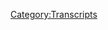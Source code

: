 {{DEFAULTSORT:
    #_TRANSCRIPT_0494:October 19, 2020
}}{{Transcript
    | title         = [[494: October 19, 2020]]
    | caption       = [https://knowledgefight.libsyn.com/494-october-19-2020 Listen to this episode on Libsyn]
    | episodeNumber = [[494: October 19, 2020|494]]
    | length        = 01:25:55
}}

{{MessageBox
    | header     = Warning: Bot Generated Content
    | text       = This transcript was automatically generated by transcription software and likely contains many mistakes and misattributions. Please check the audio for definitive quotes, attribution, and context.
    | image      = N3yvass4myg91.webp
    | imagewidth = 50px
    | id         = warning
}}

{{TranscriptBlock
    | name      = Unknown Speaker
    | timestamp = 00:00:00.000
    | text      = N-N-N-N-N-N-N-Knowledge Fight
}}

{{TranscriptBlock
    | name      = Unknown Speaker
    | timestamp = 00:00:12.960
    | text      = Damn, Ed, Jordan, I am SWEATING
}}

{{TranscriptBlock
    | name      = Unknown Speaker
    | timestamp = 00:00:18.079
    | text      = knowledgefight.com, it's time to pray
}}

{{TranscriptBlock
    | name      = Unknown Speaker
    | timestamp = 00:00:21.160
    | text      = I have great respect for knowledge fight
}}

{{TranscriptBlock
    | name      = Unknown Speaker
    | timestamp = 00:00:23.839
    | text      = knowledge fight
}}

{{TranscriptBlock
    | name      = Unknown Speaker
    | timestamp = 00:00:24.839
    | text      = I'm sick of them posing as if they're the good guys
}}

{{TranscriptBlock
    | name      = Unknown Speaker
    | timestamp = 00:00:27.199
    | text      = saying we are the bad guys
}}

{{TranscriptBlock
    | name      = Unknown Speaker
    | timestamp = 00:00:28.760
    | text      = knowledge fight
}}

{{TranscriptBlock
    | name      = Unknown Speaker
    | timestamp = 00:00:30.120
    | text      = Dan and Jordan
}}

{{TranscriptBlock
    | name      = Unknown Speaker
    | timestamp = 00:00:31.160
    | text      = knowledge fight
}}

{{TranscriptBlock
    | name      = Unknown Speaker
    | timestamp = 00:00:32.280
    | text      = R Position
}}

{{TranscriptBlock
    | name      = Unknown Speaker
    | timestamp = 00:00:33.159
    | text      = R Position
}}

{{TranscriptBlock
    | name      = Unknown Speaker
    | timestamp = 00:00:32.840
    | text      = R Position
}}

{{TranscriptBlock
    | name      = Unknown Speaker
    | timestamp = 00:00:35.159
    | text      = Need I need money
}}

{{TranscriptBlock
    | name      = Unknown Speaker
    | timestamp = 00:00:36.479
    | text      = R Position
}}

{{TranscriptBlock
    | name      = Unknown Speaker
    | timestamp = 00:00:36.960
    | text      = R Position
}}

{{TranscriptBlock
    | name      = Unknown Speaker
    | timestamp = 00:00:37.780
    | text      = R Position
}}

{{TranscriptBlock
    | name      = Unknown Speaker
    | timestamp = 00:00:38.579
    | text      = R Position
}}

{{TranscriptBlock
    | name      = Unknown Speaker
    | timestamp = 00:00:39.079
    | text      = R Position
}}

{{TranscriptBlock
    | name      = Unknown Speaker
    | timestamp = 00:00:39.600
    | text      = Andy and Kansas
}}

{{TranscriptBlock
    | name      = Unknown Speaker
    | timestamp = 00:00:40.320
    | text      = Andy and That's side ant
}}

{{TranscriptBlock
    | name      = Unknown Speaker
    | timestamp = 00:00:39.320
    | text      = Andy and Kansas
}}

{{TranscriptBlock
    | name      = Unknown Speaker
    | timestamp = 00:00:40.119
    | text      = Andy and That's side
}}

{{TranscriptBlock
    | name      = Unknown Speaker
    | timestamp = 00:00:47.240
    | text      = Andy and Think
}}

{{TranscriptBlock
    | name      = Unknown Speaker
    | timestamp = 00:00:50.600
    | text      = I'm a fan
}}

{{TranscriptBlock
    | name      = Unknown Speaker
    | timestamp = 00:00:52.359
    | text      = I love your work
}}

{{TranscriptBlock
    | name      = Unknown Speaker
    | timestamp = 00:00:53.200
    | text      = knowledge fight
}}

{{TranscriptBlock
    | name      = Unknown Speaker
    | timestamp = 00:00:54.439
    | text      = knowledgefight.com
}}

{{TranscriptBlock
    | name      = Unknown Speaker
    | timestamp = 00:00:54.340
    | text      = Knowledgefight.com
}}

{{TranscriptBlock
    | name      = Unknown Speaker
    | timestamp = 00:00:57.340
    | text      = I love you.
}}

{{TranscriptBlock
    | name      = Unknown Speaker
    | timestamp = 00:00:59.340
    | text      = Hey everybody, welcome back to Knowledgefight, I'm Dan.
}}

{{TranscriptBlock
    | name      = Unknown Speaker
    | timestamp = 00:01:01.340
    | text      = I'm Jordan.
}}

{{TranscriptBlock
    | name      = Unknown Speaker
    | timestamp = 00:01:02.340
    | text      = We're a couple dudes, like to sit around, drink novelty beverages and talk a little
}}

{{TranscriptBlock
    | name      = Unknown Speaker
    | timestamp = 00:01:04.340
    | text      = bit about Alex Jones.
}}

{{TranscriptBlock
    | name      = Unknown Speaker
    | timestamp = 00:01:05.340
    | text      = Oh indeed we are, Dan.
}}

{{TranscriptBlock
    | name      = Unknown Speaker
    | timestamp = 00:01:07.340
    | text      = Jordan.
}}

{{TranscriptBlock
    | name      = Unknown Speaker
    | timestamp = 00:01:08.340
    | text      = Dan.
}}

{{TranscriptBlock
    | name      = Unknown Speaker
    | timestamp = 00:01:09.340
    | text      = Jordan.
}}

{{TranscriptBlock
    | name      = Unknown Speaker
    | timestamp = 00:01:10.340
    | text      = I have a quick question for you.
}}

{{TranscriptBlock
    | name      = Unknown Speaker
    | timestamp = 00:01:11.340
    | text      = I've got an answer.
}}

{{TranscriptBlock
    | name      = Unknown Speaker
    | timestamp = 00:01:12.340
    | text      = Alright, what's your bright spot?
}}

{{TranscriptBlock
    | name      = Unknown Speaker
    | timestamp = 00:01:13.340
    | text      = My bright spot today, Jordan, is a word of the day.
}}

{{TranscriptBlock
    | name      = Unknown Speaker
    | timestamp = 00:01:16.340
    | text      = Okay, a word of the day.
}}

{{TranscriptBlock
    | name      = Unknown Speaker
    | timestamp = 00:01:17.340
    | text      = A word is forgiveness.
}}

{{TranscriptBlock
    | name      = Unknown Speaker
    | timestamp = 00:01:18.340
    | text      = Forgiveness?
}}

{{TranscriptBlock
    | name      = Unknown Speaker
    | timestamp = 00:01:19.340
    | text      = Yes.
}}

{{TranscriptBlock
    | name      = Unknown Speaker
    | timestamp = 00:01:20.340
    | text      = Alright.
}}

{{TranscriptBlock
    | name      = Unknown Speaker
    | timestamp = 00:01:21.340
    | text      = I'm very hard on myself, it's very difficult for me to forgive myself.
}}

{{TranscriptBlock
    | name      = Unknown Speaker
    | timestamp = 00:01:23.340
    | text      = True, true.
}}

{{TranscriptBlock
    | name      = Unknown Speaker
    | timestamp = 00:01:24.340
    | text      = I let things go with other people a lot more easily.
}}

{{TranscriptBlock
    | name      = Unknown Speaker
    | timestamp = 00:01:28.340
    | text      = Absolutely.
}}

{{TranscriptBlock
    | name      = Unknown Speaker
    | timestamp = 00:01:29.340
    | text      = And I found that there's a middle ground, and that is cats.
}}

{{TranscriptBlock
    | name      = Unknown Speaker
    | timestamp = 00:01:32.340
    | text      = The musical?
}}

{{TranscriptBlock
    | name      = Unknown Speaker
    | timestamp = 00:01:33.340
    | text      = No, I don't forgive that.
}}

{{TranscriptBlock
    | name      = Unknown Speaker
    | timestamp = 00:01:35.340
    | text      = What about the seussical?
}}

{{TranscriptBlock
    | name      = Unknown Speaker
    | timestamp = 00:01:36.340
    | text      = I do forgive that.
}}

{{TranscriptBlock
    | name      = Unknown Speaker
    | timestamp = 00:01:37.340
    | text      = Okay.
}}

{{TranscriptBlock
    | name      = Unknown Speaker
    | timestamp = 00:01:38.340
    | text      = I have had to deal with resentment towards Selene, my cat, for the better part of a couple
}}

{{TranscriptBlock
    | name      = Unknown Speaker
    | timestamp = 00:01:44.340
    | text      = days and I've reached the stage of forgiveness.
}}

{{TranscriptBlock
    | name      = Unknown Speaker
    | timestamp = 00:01:48.340
    | text      = She can be a pill.
}}

{{TranscriptBlock
    | name      = Unknown Speaker
    | timestamp = 00:01:49.340
    | text      = Yeah, yeah.
}}

{{TranscriptBlock
    | name      = Unknown Speaker
    | timestamp = 00:01:50.340
    | text      = So I had a room where I was growing some plants and I had a bit of a cat gate set up.
}}

{{TranscriptBlock
    | name      = Unknown Speaker
    | timestamp = 00:01:58.340
    | text      = Some netting.
}}

{{TranscriptBlock
    | name      = Unknown Speaker
    | timestamp = 00:01:59.340
    | text      = Mesh, yeah.
}}

{{TranscriptBlock
    | name      = Unknown Speaker
    | timestamp = 00:02:00.340
    | text      = And it was working pretty well, but Selene's crafty and she found a way around it.
}}

{{TranscriptBlock
    | name      = Unknown Speaker
    | timestamp = 00:02:05.340
    | text      = And so I woke up one morning and she had completely destroyed my pinto bean plants.
}}

{{TranscriptBlock
    | name      = Unknown Speaker
    | timestamp = 00:02:10.340
    | text      = Sounds about right.
}}

{{TranscriptBlock
    | name      = Unknown Speaker
    | timestamp = 00:02:11.340
    | text      = And I was really mad about that because they were coming along really nicely, they looked
}}

{{TranscriptBlock
    | name      = Unknown Speaker
    | timestamp = 00:02:15.340
    | text      = good, and I thought it was really cool, the prospect of, hey, there's a pinto bean growing
}}

{{TranscriptBlock
    | name      = Unknown Speaker
    | timestamp = 00:02:19.340
    | text      = here.
}}

{{TranscriptBlock
    | name      = Unknown Speaker
    | timestamp = 00:02:20.340
    | text      = Yeah, yeah, yeah.
}}

{{TranscriptBlock
    | name      = Unknown Speaker
    | timestamp = 00:02:21.340
    | text      = Very cool.
}}

{{TranscriptBlock
    | name      = Unknown Speaker
    | timestamp = 00:02:22.340
    | text      = And so she destroyed them.
}}

{{TranscriptBlock
    | name      = Unknown Speaker
    | timestamp = 00:02:23.340
    | text      = She too thought that it was very cool that a pinto bean was growing there, but she would
}}

{{TranscriptBlock
    | name      = Unknown Speaker
    | timestamp = 00:02:27.340
    | text      = prefer it to only stop.
}}

{{TranscriptBlock
    | name      = Unknown Speaker
    | timestamp = 00:02:28.340
    | text      = We had different ways of expressing it.
}}

{{TranscriptBlock
    | name      = Unknown Speaker
    | timestamp = 00:02:30.340
    | text      = That's true.
}}

{{TranscriptBlock
    | name      = Unknown Speaker
    | timestamp = 00:02:31.340
    | text      = And I was pretty infuriated.
}}

{{TranscriptBlock
    | name      = Unknown Speaker
    | timestamp = 00:02:33.340
    | text      = Yeah.
}}

{{TranscriptBlock
    | name      = Unknown Speaker
    | timestamp = 00:02:34.340
    | text      = And so I was mad.
}}

{{TranscriptBlock
    | name      = Unknown Speaker
    | timestamp = 00:02:35.340
    | text      = And I've reached forgiveness.
}}

{{TranscriptBlock
    | name      = Unknown Speaker
    | timestamp = 00:02:36.340
    | text      = I understand that she didn't do it to be mean.
}}

{{TranscriptBlock
    | name      = Unknown Speaker
    | timestamp = 00:02:39.340
    | text      = No, of course, she's a cat.
}}

{{TranscriptBlock
    | name      = Unknown Speaker
    | timestamp = 00:02:41.340
    | text      = Yeah.
}}

{{TranscriptBlock
    | name      = Unknown Speaker
    | timestamp = 00:02:42.340
    | text      = Although maybe she did do it to be mean.
}}

{{TranscriptBlock
    | name      = Unknown Speaker
    | timestamp = 00:02:43.340
    | text      = She might have, yeah.
}}

{{TranscriptBlock
    | name      = Unknown Speaker
    | timestamp = 00:02:44.340
    | text      = The attention I was giving to these plants might be something that draws her ire.
}}

{{TranscriptBlock
    | name      = Unknown Speaker
    | timestamp = 00:02:49.340
    | text      = Yeah, that's possible.
}}

{{TranscriptBlock
    | name      = Unknown Speaker
    | timestamp = 00:02:50.340
    | text      = But anyway, I forgive you, Selene, wherever you are.
}}

{{TranscriptBlock
    | name      = Unknown Speaker
    | timestamp = 00:02:52.340
    | text      = That's very, yes.
}}

{{TranscriptBlock
    | name      = Unknown Speaker
    | timestamp = 00:02:53.340
    | text      = So what's your bright spot?
}}

{{TranscriptBlock
    | name      = Unknown Speaker
    | timestamp = 00:02:54.340
    | text      = My bright spot, you know, Dan, it's a bittersweet spot.
}}

{{TranscriptBlock
    | name      = Unknown Speaker
    | timestamp = 00:02:58.340
    | text      = In some ways it's a bright spot.
}}

{{TranscriptBlock
    | name      = Unknown Speaker
    | timestamp = 00:02:59.340
    | text      = Isn't that that song by The Verve?
}}

{{TranscriptBlock
    | name      = Unknown Speaker
    | timestamp = 00:03:01.340
    | text      = I think it is.
}}

{{TranscriptBlock
    | name      = Unknown Speaker
    | timestamp = 00:03:02.340
    | text      = It's a bittersweet...
}}

{{TranscriptBlock
    | name      = Unknown Speaker
    | timestamp = 00:03:03.340
    | text      = No, unfortunately, Dan, my bright spot is very much related to...
}}

{{TranscriptBlock
    | name      = Unknown Speaker
    | timestamp = 00:03:09.340
    | text      = No, keep singing.
}}

{{TranscriptBlock
    | name      = Unknown Speaker
    | timestamp = 00:03:10.340
    | text      = I want to see if we can...
}}

{{TranscriptBlock
    | name      = Unknown Speaker
    | timestamp = 00:03:11.340
    | text      = I want to see how long we can...
}}

{{TranscriptBlock
    | name      = Unknown Speaker
    | timestamp = 00:03:14.340
    | text      = With plants, you know, I've been trying to grow that cantaloupe for a long time, and
}}

{{TranscriptBlock
    | name      = Unknown Speaker
    | timestamp = 00:03:18.340
    | text      = I did a really good job.
}}

{{TranscriptBlock
    | name      = Unknown Speaker
    | timestamp = 00:03:19.340
    | text      = Oh, it's plant-related.
}}

{{TranscriptBlock
    | name      = Unknown Speaker
    | timestamp = 00:03:20.340
    | text      = I'm listening.
}}

{{TranscriptBlock
    | name      = Unknown Speaker
    | timestamp = 00:03:21.340
    | text      = It was going great.
}}

{{TranscriptBlock
    | name      = Unknown Speaker
    | timestamp = 00:03:22.340
    | text      = And then the first frost took it out.
}}

{{TranscriptBlock
    | name      = Unknown Speaker
    | timestamp = 00:03:25.340
    | text      = Oh, no.
}}

{{TranscriptBlock
    | name      = Unknown Speaker
    | timestamp = 00:03:26.340
    | text      = You know, it's sad because I was actually really trying to keep this one alive as opposed
}}

{{TranscriptBlock
    | name      = Unknown Speaker
    | timestamp = 00:03:31.340
    | text      = to my normal standoffish nature towards plants.
}}

{{TranscriptBlock
    | name      = Unknown Speaker
    | timestamp = 00:03:34.340
    | text      = As you know, I'm not a fan of the out-of-doors.
}}

{{TranscriptBlock
    | name      = Unknown Speaker
    | timestamp = 00:03:37.340
    | text      = That is true.
}}

{{TranscriptBlock
    | name      = Unknown Speaker
    | timestamp = 00:03:38.340
    | text      = I don't know how to describe it as standoffish.
}}

{{TranscriptBlock
    | name      = Unknown Speaker
    | timestamp = 00:03:40.340
    | text      = That seems like a little bit weird.
}}

{{TranscriptBlock
    | name      = Unknown Speaker
    | timestamp = 00:03:42.340
    | text      = Like, you have a brusque relationship with plants.
}}

{{TranscriptBlock
    | name      = Unknown Speaker
    | timestamp = 00:03:44.340
    | text      = I don't appreciate that.
}}

{{TranscriptBlock
    | name      = Unknown Speaker
    | timestamp = 00:03:45.340
    | text      = Look, a lot of people care for them, and they're kind to them, and say all kinds of words
}}

{{TranscriptBlock
    | name      = Unknown Speaker
    | timestamp = 00:03:49.340
    | text      = to them, and I very much want them to give me their approval.
}}

{{TranscriptBlock
    | name      = Unknown Speaker
    | timestamp = 00:03:52.340
    | text      = How about that, Dan?
}}

{{TranscriptBlock
    | name      = Unknown Speaker
    | timestamp = 00:03:53.340
    | text      = Wow.
}}

{{TranscriptBlock
    | name      = Unknown Speaker
    | timestamp = 00:03:54.340
    | text      = How come plants are never complimenting me?
}}

{{TranscriptBlock
    | name      = Unknown Speaker
    | timestamp = 00:03:57.340
    | text      = You know what?
}}

{{TranscriptBlock
    | name      = Unknown Speaker
    | timestamp = 00:03:58.340
    | text      = You make a fair point, Dan.
}}

{{TranscriptBlock
    | name      = Unknown Speaker
    | timestamp = 00:03:59.340
    | text      = I think I do.
}}

{{TranscriptBlock
    | name      = Unknown Speaker
    | timestamp = 00:04:00.340
    | text      = I think it's a one-sided relationship.
}}

{{TranscriptBlock
    | name      = Unknown Speaker
    | timestamp = 00:04:01.340
    | text      = Plants could stand to be plighter to you.
}}

{{TranscriptBlock
    | name      = Unknown Speaker
    | timestamp = 00:04:03.340
    | text      = I'll go with you.
}}

{{TranscriptBlock
    | name      = Unknown Speaker
    | timestamp = 00:04:05.340
    | text      = Well, I'm sorry to hear about this.
}}

{{TranscriptBlock
    | name      = Unknown Speaker
    | timestamp = 00:04:08.340
    | text      = I was partially invested in your...
}}

{{TranscriptBlock
    | name      = Unknown Speaker
    | timestamp = 00:04:10.340
    | text      = Yeah.
}}

{{TranscriptBlock
    | name      = Unknown Speaker
    | timestamp = 00:04:11.340
    | text      = Well, my bright spot is that it's lasted longer than any plant that I've ever taken care of
}}

{{TranscriptBlock
    | name      = Unknown Speaker
    | timestamp = 00:04:15.340
    | text      = before, and it's given me a nurturing towards plants that I didn't have.
}}

{{TranscriptBlock
    | name      = Unknown Speaker
    | timestamp = 00:04:19.339
    | text      = So the bright spot is sort of progress.
}}

{{TranscriptBlock
    | name      = Unknown Speaker
    | timestamp = 00:04:21.339
    | text      = It is progress.
}}

{{TranscriptBlock
    | name      = Unknown Speaker
    | timestamp = 00:04:22.339
    | text      = Well, that's good.
}}

{{TranscriptBlock
    | name      = Unknown Speaker
    | timestamp = 00:04:23.339
    | text      = Words of the day.
}}

{{TranscriptBlock
    | name      = Unknown Speaker
    | timestamp = 00:04:24.339
    | text      = Forgiveness and progress.
}}

{{TranscriptBlock
    | name      = Unknown Speaker
    | timestamp = 00:04:25.339
    | text      = There we go.
}}

{{TranscriptBlock
    | name      = Unknown Speaker
    | timestamp = 00:04:26.339
    | text      = And now let's talk about Alex Joe.
}}

{{TranscriptBlock
    | name      = Unknown Speaker
    | timestamp = 00:04:28.339
    | text      = Okay.
}}

{{TranscriptBlock
    | name      = Unknown Speaker
    | timestamp = 00:04:29.339
    | text      = Man incapable of either.
}}

{{TranscriptBlock
    | name      = Unknown Speaker
    | timestamp = 00:04:31.339
    | text      = Yeah.
}}

{{TranscriptBlock
    | name      = Unknown Speaker
    | timestamp = 00:04:32.339
    | text      = So, Jordan, today we're going to be talking about October 19th, 2020.
}}

{{TranscriptBlock
    | name      = Unknown Speaker
    | timestamp = 00:04:35.339
    | text      = I'm Dan.
}}

{{TranscriptBlock
    | name      = Unknown Speaker
    | timestamp = 00:04:36.339
    | text      = This is 2020.
}}

{{TranscriptBlock
    | name      = Unknown Speaker
    | timestamp = 00:04:37.339
    | text      = It was Monday.
}}

{{TranscriptBlock
    | name      = Unknown Speaker
    | timestamp = 00:04:38.339
    | text      = Monday, Monday, Monday.
}}

{{TranscriptBlock
    | name      = Unknown Speaker
    | timestamp = 00:04:39.339
    | text      = Sure, sure.
}}

{{TranscriptBlock
    | name      = Unknown Speaker
    | timestamp = 00:04:40.339
    | text      = Quite a day.
}}

{{TranscriptBlock
    | name      = Unknown Speaker
    | timestamp = 00:04:41.339
    | text      = That's how most people start the week.
}}

{{TranscriptBlock
    | name      = Unknown Speaker
    | timestamp = 00:04:43.339
    | text      = Yeah.
}}

{{TranscriptBlock
    | name      = Unknown Speaker
    | timestamp = 00:04:44.339
    | text      = Yeah.
}}

{{TranscriptBlock
    | name      = Unknown Speaker
    | timestamp = 00:04:45.339
    | text      = And this is an interesting showing today, I'd say.
}}

{{TranscriptBlock
    | name      = Unknown Speaker
    | timestamp = 00:04:49.339
    | text      = I don't know.
}}

{{TranscriptBlock
    | name      = Unknown Speaker
    | timestamp = 00:04:50.339
    | text      = An interesting showing.
}}

{{TranscriptBlock
    | name      = Unknown Speaker
    | timestamp = 00:04:52.339
    | text      = I've listened to a bit of Alex's show in the recent past, and so much of it is just about
}}

{{TranscriptBlock
    | name      = Unknown Speaker
    | timestamp = 00:04:58.339
    | text      = Hunter Biden and his laptop and weird conspiracies about how there's videos of him torturing
}}

{{TranscriptBlock
    | name      = Unknown Speaker
    | timestamp = 00:05:06.339
    | text      = children on the laptop, which is being used to blackmail him and Joe Biden.
}}

{{TranscriptBlock
    | name      = Unknown Speaker
    | timestamp = 00:05:11.339
    | text      = Why not?
}}

{{TranscriptBlock
    | name      = Unknown Speaker
    | timestamp = 00:05:12.339
    | text      = And I have very little patience for this storyline.
}}

{{TranscriptBlock
    | name      = Unknown Speaker
    | timestamp = 00:05:15.339
    | text      = It's just Pizzagate all over again.
}}

{{TranscriptBlock
    | name      = Unknown Speaker
    | timestamp = 00:05:17.339
    | text      = It's exactly what happened four years ago.
}}

{{TranscriptBlock
    | name      = Unknown Speaker
    | timestamp = 00:05:19.339
    | text      = Yeah, I'm really appreciating how the mainstream media seems to have kind of been like, all
}}

{{TranscriptBlock
    | name      = Unknown Speaker
    | timestamp = 00:05:24.339
    | text      = right, we're not going to go with this.
}}

{{TranscriptBlock
    | name      = Unknown Speaker
    | timestamp = 00:05:26.339
    | text      = Let's see how this goes, right wing lunatics.
}}

{{TranscriptBlock
    | name      = Unknown Speaker
    | timestamp = 00:05:29.339
    | text      = Then they turn the story into they're covering it up.
}}

{{TranscriptBlock
    | name      = Unknown Speaker
    | timestamp = 00:05:31.339
    | text      = Exactly.
}}

{{TranscriptBlock
    | name      = Unknown Speaker
    | timestamp = 00:05:32.339
    | text      = It's a win-win for the right wing media.
}}

{{TranscriptBlock
    | name      = Unknown Speaker
    | timestamp = 00:05:33.339
    | text      = Exactly.
}}

{{TranscriptBlock
    | name      = Unknown Speaker
    | timestamp = 00:05:34.339
    | text      = Yeah, yeah, yeah.
}}

{{TranscriptBlock
    | name      = Unknown Speaker
    | timestamp = 00:05:35.339
    | text      = And I have very little interest in watching Alex go down those roads.
}}

{{TranscriptBlock
    | name      = Unknown Speaker
    | timestamp = 00:05:39.339
    | text      = And thankfully this Monday episode had other things to fill in the blanks.
}}

{{TranscriptBlock
    | name      = Unknown Speaker
    | timestamp = 00:05:44.339
    | text      = It wasn't just Alex talking about that laptop.
}}

{{TranscriptBlock
    | name      = Unknown Speaker
    | timestamp = 00:05:46.339
    | text      = Sure.
}}

{{TranscriptBlock
    | name      = Unknown Speaker
    | timestamp = 00:05:47.339
    | text      = Otherwise, I don't know what I would have done.
}}

{{TranscriptBlock
    | name      = Unknown Speaker
    | timestamp = 00:05:49.339
    | text      = I would have very little interest.
}}

{{TranscriptBlock
    | name      = Unknown Speaker
    | timestamp = 00:05:51.339
    | text      = And today we get a visit from the surviving champion weirdo in Alex's clique, which is
}}

{{TranscriptBlock
    | name      = Unknown Speaker
    | timestamp = 00:05:59.339
    | text      = Steve Pachanic.
}}

{{TranscriptBlock
    | name      = Unknown Speaker
    | timestamp = 00:06:00.339
    | text      = Dr. Steve.
}}

{{TranscriptBlock
    | name      = Unknown Speaker
    | timestamp = 00:06:01.339
    | text      = He shows up to give some words of wisdom for Alex.
}}

{{TranscriptBlock
    | name      = Unknown Speaker
    | timestamp = 00:06:04.339
    | text      = He's okay.
}}

{{TranscriptBlock
    | name      = Unknown Speaker
    | timestamp = 00:06:05.339
    | text      = I guarantee you, you could never predict what his solution to big tech is.
}}

{{TranscriptBlock
    | name      = Unknown Speaker
    | timestamp = 00:06:11.339
    | text      = I never would try.
}}

{{TranscriptBlock
    | name      = Unknown Speaker
    | timestamp = 00:06:13.339
    | text      = I've learned my lesson with Pachanic.
}}

{{TranscriptBlock
    | name      = Unknown Speaker
    | timestamp = 00:06:15.339
    | text      = He takes swings that I find heretofore unimaginable.
}}

{{TranscriptBlock
    | name      = Unknown Speaker
    | timestamp = 00:06:18.339
    | text      = This swing is quite bizarre.
}}

{{TranscriptBlock
    | name      = Unknown Speaker
    | timestamp = 00:06:21.339
    | text      = I mean, when you got the maybe we should make Melania queen take in the ether sphere.
}}

{{TranscriptBlock
    | name      = Unknown Speaker
    | timestamp = 00:06:27.339
    | text      = When you're capable of that.
}}

{{TranscriptBlock
    | name      = Unknown Speaker
    | timestamp = 00:06:28.339
    | text      = It's like anything.
}}

{{TranscriptBlock
    | name      = Unknown Speaker
    | timestamp = 00:06:29.339
    | text      = Anything can happen.
}}

{{TranscriptBlock
    | name      = Unknown Speaker
    | timestamp = 00:06:31.339
    | text      = This is the red wedding every single day.
}}

{{TranscriptBlock
    | name      = Unknown Speaker
    | timestamp = 00:06:34.339
    | text      = Anything can happen.
}}

{{TranscriptBlock
    | name      = Unknown Speaker
    | timestamp = 00:06:35.339
    | text      = Well, we'll see what Steve's swing is for the day, but before we get down to business
}}

{{TranscriptBlock
    | name      = Unknown Speaker
    | timestamp = 00:06:39.339
    | text      = on the episode, let's take a little moment to say thank you to the folks who signed up
}}

{{TranscriptBlock
    | name      = Unknown Speaker
    | timestamp = 00:06:41.339
    | text      = and are supporting the show.
}}

{{TranscriptBlock
    | name      = Unknown Speaker
    | timestamp = 00:06:42.339
    | text      = So first, I just got out of rehab.
}}

{{TranscriptBlock
    | name      = Unknown Speaker
    | timestamp = 00:06:44.339
    | text      = Thank you so much.
}}

{{TranscriptBlock
    | name      = Unknown Speaker
    | timestamp = 00:06:45.339
    | text      = You are now a policy wonk.
}}

{{TranscriptBlock
    | name      = Unknown Speaker
    | timestamp = 00:06:46.339
    | text      = I'm a policy wonk.
}}

{{TranscriptBlock
    | name      = Unknown Speaker
    | timestamp = 00:06:47.339
    | text      = Thank you very much.
}}

{{TranscriptBlock
    | name      = Unknown Speaker
    | timestamp = 00:06:48.339
    | text      = I just got out of rehab.
}}

{{TranscriptBlock
    | name      = Unknown Speaker
    | timestamp = 00:06:49.339
    | text      = Yeah, good luck.
}}

{{TranscriptBlock
    | name      = Unknown Speaker
    | timestamp = 00:06:50.339
    | text      = Thank you.
}}

{{TranscriptBlock
    | name      = Unknown Speaker
    | timestamp = 00:06:51.339
    | text      = Next, Full Tilt Nikki.
}}

{{TranscriptBlock
    | name      = Unknown Speaker
    | timestamp = 00:06:52.339
    | text      = Thank you so much.
}}

{{TranscriptBlock
    | name      = Unknown Speaker
    | timestamp = 00:06:53.339
    | text      = You are now a policy wonk.
}}

{{TranscriptBlock
    | name      = Unknown Speaker
    | timestamp = 00:06:54.339
    | text      = I'm a policy wonk.
}}

{{TranscriptBlock
    | name      = Unknown Speaker
    | timestamp = 00:06:55.339
    | text      = Thank you very much.
}}

{{TranscriptBlock
    | name      = Unknown Speaker
    | timestamp = 00:06:56.339
    | text      = Full Tilt Nikki.
}}

{{TranscriptBlock
    | name      = Unknown Speaker
    | timestamp = 00:06:57.339
    | text      = Thank you.
}}

{{TranscriptBlock
    | name      = Unknown Speaker
    | timestamp = 00:06:58.339
    | text      = Next, Atlas M. Thank you so much.
}}

{{TranscriptBlock
    | name      = Unknown Speaker
    | timestamp = 00:06:59.339
    | text      = You are now a policy wonk.
}}

{{TranscriptBlock
    | name      = Unknown Speaker
    | timestamp = 00:07:00.339
    | text      = I'm a policy wonk.
}}

{{TranscriptBlock
    | name      = Unknown Speaker
    | timestamp = 00:07:01.339
    | text      = Thanks, Atlas.
}}

{{TranscriptBlock
    | name      = Unknown Speaker
    | timestamp = 00:07:02.339
    | text      = Thank you.
}}

{{TranscriptBlock
    | name      = Unknown Speaker
    | timestamp = 00:07:03.339
    | text      = Next, Stanton T. Thank you so much.
}}

{{TranscriptBlock
    | name      = Unknown Speaker
    | timestamp = 00:07:05.339
    | text      = You are now a policy wonk.
}}

{{TranscriptBlock
    | name      = Unknown Speaker
    | timestamp = 00:07:06.339
    | text      = I'm a policy wonk.
}}

{{TranscriptBlock
    | name      = Unknown Speaker
    | timestamp = 00:07:07.339
    | text      = Thank you very much, Stanton.
}}

{{TranscriptBlock
    | name      = Unknown Speaker
    | timestamp = 00:07:08.339
    | text      = Stanton.
}}

{{TranscriptBlock
    | name      = Unknown Speaker
    | timestamp = 00:07:09.339
    | text      = What a name.
}}

{{TranscriptBlock
    | name      = Unknown Speaker
    | timestamp = 00:07:10.339
    | text      = Stanton is the name.
}}

{{TranscriptBlock
    | name      = Unknown Speaker
    | timestamp = 00:07:11.339
    | text      = What a name.
}}

{{TranscriptBlock
    | name      = Unknown Speaker
    | timestamp = 00:07:12.339
    | text      = I love it.
}}

{{TranscriptBlock
    | name      = Unknown Speaker
    | timestamp = 00:07:13.339
    | text      = Giancarlo Stanton.
}}

{{TranscriptBlock
    | name      = Unknown Speaker
    | timestamp = 00:07:14.339
    | text      = Best hitter that hits the ball a million miles away.
}}

{{TranscriptBlock
    | name      = Unknown Speaker
    | timestamp = 00:07:15.339
    | text      = Next, Jeremy M. Thank you so much.
}}

{{TranscriptBlock
    | name      = Unknown Speaker
    | timestamp = 00:07:17.339
    | text      = You are now a policy wonk.
}}

{{TranscriptBlock
    | name      = Unknown Speaker
    | timestamp = 00:07:18.339
    | text      = I'm a policy wonk.
}}

{{TranscriptBlock
    | name      = Unknown Speaker
    | timestamp = 00:07:19.339
    | text      = Thanks, Jeremy.
}}

{{TranscriptBlock
    | name      = Unknown Speaker
    | timestamp = 00:07:20.339
    | text      = Thank you.
}}

{{TranscriptBlock
    | name      = Unknown Speaker
    | timestamp = 00:07:21.339
    | text      = And finally, I'd like to say thank you to a couple of people who donated on Elevated
}}

{{TranscriptBlock
    | name      = Unknown Speaker
    | timestamp = 00:07:23.339
    | text      = Love.
}}

{{TranscriptBlock
    | name      = Unknown Speaker
    | timestamp = 00:07:24.339
    | text      = We appreciate that very much.
}}

{{TranscriptBlock
    | name      = Unknown Speaker
    | timestamp = 00:07:25.339
    | text      = So, Peyton P. Thank you so much.
}}

{{TranscriptBlock
    | name      = Unknown Speaker
    | timestamp = 00:07:26.339
    | text      = You are now a technocrat.
}}

{{TranscriptBlock
    | name      = Unknown Speaker
    | timestamp = 00:07:27.339
    | text      = I'm a policy wonk.
}}

{{TranscriptBlock
    | name      = Unknown Speaker
    | timestamp = 00:07:30.339
    | text      = Crikey, mate.
}}

{{TranscriptBlock
    | name      = Unknown Speaker
    | timestamp = 00:07:31.339
    | text      = That's fantastic.
}}

{{TranscriptBlock
    | name      = Unknown Speaker
    | timestamp = 00:07:32.339
    | text      = Have yourself a brew.
}}

{{TranscriptBlock
    | name      = Unknown Speaker
    | timestamp = 00:07:33.339
    | text      = How's your 401k doing, bro?
}}

{{TranscriptBlock
    | name      = Unknown Speaker
    | timestamp = 00:07:34.339
    | text      = All right.
}}

{{TranscriptBlock
    | name      = Unknown Speaker
    | timestamp = 00:07:35.339
    | text      = We got to go full tilt boogie on this, Watson.
}}

{{TranscriptBlock
    | name      = Unknown Speaker
    | timestamp = 00:07:36.339
    | text      = All right?
}}

{{TranscriptBlock
    | name      = Unknown Speaker
    | timestamp = 00:07:37.339
    | text      = Let's just get down to business.
}}

{{TranscriptBlock
    | name      = Unknown Speaker
    | timestamp = 00:07:38.339
    | text      = We ain't making that money off that heroin.
}}

{{TranscriptBlock
    | name      = Unknown Speaker
    | timestamp = 00:07:39.339
    | text      = Why are you pimps so good?
}}

{{TranscriptBlock
    | name      = Unknown Speaker
    | timestamp = 00:07:40.339
    | text      = My neck is freakishly large.
}}

{{TranscriptBlock
    | name      = Unknown Speaker
    | timestamp = 00:07:41.339
    | text      = I declare info war on you.
}}

{{TranscriptBlock
    | name      = Unknown Speaker
    | timestamp = 00:07:42.339
    | text      = Thank you so much, Peyton.
}}

{{TranscriptBlock
    | name      = Unknown Speaker
    | timestamp = 00:07:43.339
    | text      = And thank you so much, Afrocheesiac.
}}

{{TranscriptBlock
    | name      = Unknown Speaker
    | timestamp = 00:07:44.339
    | text      = Yes.
}}

{{TranscriptBlock
    | name      = Unknown Speaker
    | timestamp = 00:07:45.339
    | text      = Thank you very much to the both of you.
}}

{{TranscriptBlock
    | name      = Unknown Speaker
    | timestamp = 00:07:46.339
    | text      = If you're listening out there and you're thinking, hey, I enjoyed the show.
}}

{{TranscriptBlock
    | name      = Unknown Speaker
    | timestamp = 00:07:47.339
    | text      = I'd like to support these gents.
}}

{{TranscriptBlock
    | name      = Unknown Speaker
    | timestamp = 00:07:48.339
    | text      = Do you can do that, please?
}}

{{TranscriptBlock
    | name      = Unknown Speaker
    | timestamp = 00:07:49.339
    | text      = No.
}}

{{TranscriptBlock
    | name      = Unknown Speaker
    | timestamp = 00:07:50.339
    | text      = No.
}}

{{TranscriptBlock
    | name      = Unknown Speaker
    | timestamp = 00:07:51.339
    | text      = No.
}}

{{TranscriptBlock
    | name      = Unknown Speaker
    | timestamp = 00:07:52.339
    | text      = No.
}}

{{TranscriptBlock
    | name      = Unknown Speaker
    | timestamp = 00:07:53.339
    | text      = No.
}}

{{TranscriptBlock
    | name      = Unknown Speaker
    | timestamp = 00:07:54.339
    | text      = No.
}}

{{TranscriptBlock
    | name      = Unknown Speaker
    | timestamp = 00:07:55.339
    | text      = No.
}}

{{TranscriptBlock
    | name      = Unknown Speaker
    | timestamp = 00:08:00.339
    | text      = What you could do is take that generous spirit that you were given from your close friend,
}}

{{TranscriptBlock
    | name      = Unknown Speaker
    | timestamp = 00:08:07.139
    | text      = maybe even your best friend, take it home, water it, feed it, give it light, sun, all
}}

{{TranscriptBlock
    | name      = Unknown Speaker
    | timestamp = 00:08:14.300
    | text      = of those things that you need to grow and make sure that you take that generosity to
}}

{{TranscriptBlock
    | name      = Unknown Speaker
    | timestamp = 00:08:19.199
    | text      = a local bail fund or charity before the first frost.
}}

{{TranscriptBlock
    | name      = Unknown Speaker
    | timestamp = 00:08:23.660
    | text      = Otherwise it will die and it will leave you destitute and lonely.
}}

{{TranscriptBlock
    | name      = Unknown Speaker
    | timestamp = 00:08:27.620
    | text      = And bittersweet.
}}

{{TranscriptBlock
    | name      = Unknown Speaker
    | timestamp = 00:08:28.620
    | text      = And bittersweet.
}}

{{TranscriptBlock
    | name      = Unknown Speaker
    | timestamp = 00:08:29.620
    | text      = Symphony this life.
}}

{{TranscriptBlock
    | name      = Unknown Speaker
    | timestamp = 00:08:32.740
    | text      = So Jordan, October 19th.
}}

{{TranscriptBlock
    | name      = Unknown Speaker
    | timestamp = 00:08:34.860
    | text      = I will say that Alex, though he's not singularly focusing on the laptop, he is talking quite
}}

{{TranscriptBlock
    | name      = Unknown Speaker
    | timestamp = 00:08:41.779
    | text      = a bit about it.
}}

{{TranscriptBlock
    | name      = Unknown Speaker
    | timestamp = 00:08:42.779
    | text      = So here's a little taste.
}}

{{TranscriptBlock
    | name      = Unknown Speaker
    | timestamp = 00:08:43.779
    | text      = I'm going to get into the laptop and the big revelations of Hunter and not just hookers
}}

{{TranscriptBlock
    | name      = Unknown Speaker
    | timestamp = 00:08:48.960
    | text      = and not just sex and not just crack and not just meth, but doing illegal things underage,
}}

{{TranscriptBlock
    | name      = Unknown Speaker
    | timestamp = 00:08:55.580
    | text      = raping them as a form of torture, but reportedly beating up little Chinese girls as part of
}}

{{TranscriptBlock
    | name      = Unknown Speaker
    | timestamp = 00:08:59.860
    | text      = him as the initiation into the Communist Party China so that he'd be fully compromised.
}}

{{TranscriptBlock
    | name      = Unknown Speaker
    | timestamp = 00:09:06.460
    | text      = Does everyone have to do that?
}}

{{TranscriptBlock
    | name      = Unknown Speaker
    | timestamp = 00:09:07.460
    | text      = This is what's really happening.
}}

{{TranscriptBlock
    | name      = Unknown Speaker
    | timestamp = 00:09:08.460
    | text      = Yeah, apparently.
}}

{{TranscriptBlock
    | name      = Unknown Speaker
    | timestamp = 00:09:09.460
    | text      = The Communist Party is big.
}}

{{TranscriptBlock
    | name      = Unknown Speaker
    | timestamp = 00:09:11.460
    | text      = Yeah.
}}

{{TranscriptBlock
    | name      = Unknown Speaker
    | timestamp = 00:09:12.460
    | text      = I don't know.
}}

{{TranscriptBlock
    | name      = Unknown Speaker
    | timestamp = 00:09:13.460
    | text      = I think that Alex has a very strong burden of proof here and I'm just going to say that
}}

{{TranscriptBlock
    | name      = Unknown Speaker
    | timestamp = 00:09:20.580
    | text      = that is his story about this now.
}}

{{TranscriptBlock
    | name      = Unknown Speaker
    | timestamp = 00:09:25.299
    | text      = Here's the thing about that.
}}

{{TranscriptBlock
    | name      = Unknown Speaker
    | timestamp = 00:09:28.899
    | text      = From what I've seen, you could just go with what they are lying about or saying.
}}

{{TranscriptBlock
    | name      = Unknown Speaker
    | timestamp = 00:09:35.659
    | text      = You don't have to then escalate it to heights that are just silly, silly, silly.
}}

{{TranscriptBlock
    | name      = Unknown Speaker
    | timestamp = 00:09:42.940
    | text      = But the thing is, it worked last time.
}}

{{TranscriptBlock
    | name      = Unknown Speaker
    | timestamp = 00:09:44.899
    | text      = Yes, it worked last time, but even then it's like, you can believe Hillary Clinton does
}}

{{TranscriptBlock
    | name      = Unknown Speaker
    | timestamp = 00:09:49.500
    | text      = that shit.
}}

{{TranscriptBlock
    | name      = Unknown Speaker
    | timestamp = 00:09:50.500
    | text      = I don't know.
}}

{{TranscriptBlock
    | name      = Unknown Speaker
    | timestamp = 00:09:51.500
    | text      = I don't quite understand what the deal is.
}}

{{TranscriptBlock
    | name      = Unknown Speaker
    | timestamp = 00:09:58.059
    | text      = I also think that there's a real miscalculation just strategically with the way Alex is playing
}}

{{TranscriptBlock
    | name      = Unknown Speaker
    | timestamp = 00:10:04.820
    | text      = this game with the election because I hope that the polling that we're seeing is accurate
}}

{{TranscriptBlock
    | name      = Unknown Speaker
    | timestamp = 00:10:11.259
    | text      = and that Biden has a pretty solid lead and will win, but I don't exclude a possibility
}}

{{TranscriptBlock
    | name      = Unknown Speaker
    | timestamp = 00:10:17.259
    | text      = that Trump could win again.
}}

{{TranscriptBlock
    | name      = Unknown Speaker
    | timestamp = 00:10:19.399
    | text      = Then what?
}}

{{TranscriptBlock
    | name      = Unknown Speaker
    | timestamp = 00:10:20.399
    | text      = They have vanquished the devil.
}}

{{TranscriptBlock
    | name      = Unknown Speaker
    | timestamp = 00:10:21.799
    | text      = Why do you think Biden's going to win?
}}

{{TranscriptBlock
    | name      = Unknown Speaker
    | timestamp = 00:10:23.899
    | text      = Look, Trump is obviously going to win with 97% of the vote and that's how you know it's
}}

{{TranscriptBlock
    | name      = Unknown Speaker
    | timestamp = 00:10:29.220
    | text      = a free and fair election, Dan.
}}

{{TranscriptBlock
    | name      = Unknown Speaker
    | timestamp = 00:10:30.940
    | text      = I don't understand this polling that people are doing.
}}

{{TranscriptBlock
    | name      = Unknown Speaker
    | timestamp = 00:10:32.980
    | text      = I just think he's backing himself into this weird space where it's like, all right, if
}}

{{TranscriptBlock
    | name      = Unknown Speaker
    | timestamp = 00:10:36.940
    | text      = you lose, then start shooting, right?
}}

{{TranscriptBlock
    | name      = Unknown Speaker
    | timestamp = 00:10:40.940
    | text      = Like the devil has just taken out the last chance for Western civilization.
}}

{{TranscriptBlock
    | name      = Unknown Speaker
    | timestamp = 00:10:45.460
    | text      = Yeah, it's the end.
}}

{{TranscriptBlock
    | name      = Unknown Speaker
    | timestamp = 00:10:46.460
    | text      = It's the end time.
}}

{{TranscriptBlock
    | name      = Unknown Speaker
    | timestamp = 00:10:47.460
    | text      = But then if Trump wins, then how potent is the devil's threat?
}}

{{TranscriptBlock
    | name      = Unknown Speaker
    | timestamp = 00:10:50.620
    | text      = I mean, look, you can beat the devil electorally.
}}

{{TranscriptBlock
    | name      = Unknown Speaker
    | timestamp = 00:10:54.539
    | text      = What do you think?
}}

{{TranscriptBlock
    | name      = Unknown Speaker
    | timestamp = 00:10:59.940
    | text      = What a...
}}

{{TranscriptBlock
    | name      = Unknown Speaker
    | timestamp = 00:11:00.940
    | text      = I just don't, I don't...
}}

{{TranscriptBlock
    | name      = Unknown Speaker
    | timestamp = 00:11:01.940
    | text      = You know what?
}}

{{TranscriptBlock
    | name      = Unknown Speaker
    | timestamp = 00:11:02.940
    | text      = That's what a lot of people don't know about the fall.
}}

{{TranscriptBlock
    | name      = Unknown Speaker
    | timestamp = 00:11:05.379
    | text      = The devil just lost the election.
}}

{{TranscriptBlock
    | name      = Unknown Speaker
    | timestamp = 00:11:07.059
    | text      = It was God and the devil rooting for God and the devil lost and that was it.
}}

{{TranscriptBlock
    | name      = Unknown Speaker
    | timestamp = 00:11:10.700
    | text      = Jeff Probst came over and extinguished the devil's torch.
}}

{{TranscriptBlock
    | name      = Unknown Speaker
    | timestamp = 00:11:13.419
    | text      = Yeah, that was it.
}}

{{TranscriptBlock
    | name      = Unknown Speaker
    | timestamp = 00:11:14.419
    | text      = It's just a simple election.
}}

{{TranscriptBlock
    | name      = Unknown Speaker
    | timestamp = 00:11:16.419
    | text      = It's made a big deal out of good and evil, man.
}}

{{TranscriptBlock
    | name      = Unknown Speaker
    | timestamp = 00:11:18.940
    | text      = Come on.
}}

{{TranscriptBlock
    | name      = Unknown Speaker
    | timestamp = 00:11:19.940
    | text      = He yells above, the tribe has spoken.
}}

{{TranscriptBlock
    | name      = Unknown Speaker
    | timestamp = 00:11:22.340
    | text      = Look, whenever God was elected, the center right took part.
}}

{{TranscriptBlock
    | name      = Unknown Speaker
    | timestamp = 00:11:26.500
    | text      = I just want to bring light to the people.
}}

{{TranscriptBlock
    | name      = Unknown Speaker
    | timestamp = 00:11:34.100
    | text      = You're out of here.
}}

{{TranscriptBlock
    | name      = Unknown Speaker
    | timestamp = 00:11:35.100
    | text      = Get out of here.
}}

{{TranscriptBlock
    | name      = Unknown Speaker
    | timestamp = 00:11:36.899
    | text      = God had an alliance with Gaia and they voted the devil or something.
}}

{{TranscriptBlock
    | name      = Unknown Speaker
    | timestamp = 00:11:40.500
    | text      = I feel like the devil sounds like Bernie Sanders now in my head, now that I know the devil
}}

{{TranscriptBlock
    | name      = Unknown Speaker
    | timestamp = 00:11:44.179
    | text      = lost the election.
}}

{{TranscriptBlock
    | name      = Unknown Speaker
    | timestamp = 00:11:45.179
    | text      = Yeah.
}}

{{TranscriptBlock
    | name      = Unknown Speaker
    | timestamp = 00:11:46.179
    | text      = I don't know.
}}

{{TranscriptBlock
    | name      = Unknown Speaker
    | timestamp = 00:11:47.179
    | text      = I just think it's a bad move.
}}

{{TranscriptBlock
    | name      = Unknown Speaker
    | timestamp = 00:11:49.220
    | text      = But I do just see shades of the last election and like sort of some of those washed over
}}

{{TranscriptBlock
    | name      = Unknown Speaker
    | timestamp = 00:11:54.379
    | text      = strategies.
}}

{{TranscriptBlock
    | name      = Unknown Speaker
    | timestamp = 00:11:56.820
    | text      = Until proof is presented otherwise, that's kind of the ballpark I'm living in.
}}

{{TranscriptBlock
    | name      = Unknown Speaker
    | timestamp = 00:12:01.860
    | text      = Yeah.
}}

{{TranscriptBlock
    | name      = Unknown Speaker
    | timestamp = 00:12:02.860
    | text      = So far, what it does look like we're living through is like them going, well, it worked
}}

{{TranscriptBlock
    | name      = Unknown Speaker
    | timestamp = 00:12:07.580
    | text      = last time and then looking around at everybody, seeing them like a little bit different.
}}

{{TranscriptBlock
    | name      = Unknown Speaker
    | timestamp = 00:12:13.700
    | text      = They've learned.
}}

{{TranscriptBlock
    | name      = Unknown Speaker
    | timestamp = 00:12:14.700
    | text      = It is almost heartwarming to see that there is a small percentage of the population that
}}

{{TranscriptBlock
    | name      = Unknown Speaker
    | timestamp = 00:12:19.059
    | text      = is still capable of learning.
}}

{{TranscriptBlock
    | name      = Unknown Speaker
    | timestamp = 00:12:21.100
    | text      = It's nice.
}}

{{TranscriptBlock
    | name      = Unknown Speaker
    | timestamp = 00:12:22.100
    | text      = Yeah.
}}

{{TranscriptBlock
    | name      = Unknown Speaker
    | timestamp = 00:12:23.100
    | text      = It's nice.
}}

{{TranscriptBlock
    | name      = Unknown Speaker
    | timestamp = 00:12:24.100
    | text      = Alex, on the other hand, is not because he doesn't do any preparation and he doesn't
}}

{{TranscriptBlock
    | name      = Unknown Speaker
    | timestamp = 00:12:26.820
    | text      = read and it becomes very clear right here.
}}

{{TranscriptBlock
    | name      = Unknown Speaker
    | timestamp = 00:12:30.580
    | text      = And it goes on from there, Sweden to start lockdowns as the world's 12th highest COVID
}}

{{TranscriptBlock
    | name      = Unknown Speaker
    | timestamp = 00:12:35.659
    | text      = night's death rate, totally made up, garbage at the lowest rate in Europe.
}}

{{TranscriptBlock
    | name      = Unknown Speaker
    | timestamp = 00:12:40.139
    | text      = Alex accidentally read that headline, didn't have a spin for it, so just had to deny it.
}}

{{TranscriptBlock
    | name      = Unknown Speaker
    | timestamp = 00:12:44.419
    | text      = Made up.
}}

{{TranscriptBlock
    | name      = Unknown Speaker
    | timestamp = 00:12:45.419
    | text      = Made up.
}}

{{TranscriptBlock
    | name      = Unknown Speaker
    | timestamp = 00:12:46.419
    | text      = Bullshit.
}}

{{TranscriptBlock
    | name      = Unknown Speaker
    | timestamp = 00:12:47.419
    | text      = Fake news.
}}

{{TranscriptBlock
    | name      = Unknown Speaker
    | timestamp = 00:12:48.419
    | text      = Nope.
}}

{{TranscriptBlock
    | name      = Unknown Speaker
    | timestamp = 00:12:49.419
    | text      = Disagrees with me.
}}

{{TranscriptBlock
    | name      = Unknown Speaker
    | timestamp = 00:12:50.419
    | text      = I disagree with it.
}}

{{TranscriptBlock
    | name      = Unknown Speaker
    | timestamp = 00:12:51.419
    | text      = Bye.
}}

{{TranscriptBlock
    | name      = Unknown Speaker
    | timestamp = 00:12:52.419
    | text      = Alex didn't know where that headline was going to end when he started it.
}}

{{TranscriptBlock
    | name      = Unknown Speaker
    | timestamp = 00:12:53.419
    | text      = It was fascinating.
}}

{{TranscriptBlock
    | name      = Unknown Speaker
    | timestamp = 00:12:54.419
    | text      = Yeah.
}}

{{TranscriptBlock
    | name      = Unknown Speaker
    | timestamp = 00:12:55.419
    | text      = Yeah.
}}

{{TranscriptBlock
    | name      = Unknown Speaker
    | timestamp = 00:12:56.419
    | text      = That's just...
}}

{{TranscriptBlock
    | name      = Unknown Speaker
    | timestamp = 00:12:57.419
    | text      = Huh.
}}

{{TranscriptBlock
    | name      = Unknown Speaker
    | timestamp = 00:12:58.419
    | text      = Do you think every time he reads headlines when he's off the air, he has that roller
}}

{{TranscriptBlock
    | name      = Unknown Speaker
    | timestamp = 00:13:01.980
    | text      = coaster ride of like, oh, this one's going to be good for me.
}}

{{TranscriptBlock
    | name      = Unknown Speaker
    | timestamp = 00:13:05.019
    | text      = Oh, no.
}}

{{TranscriptBlock
    | name      = Unknown Speaker
    | timestamp = 00:13:06.019
    | text      = If he does, I understand not reading.
}}

{{TranscriptBlock
    | name      = Unknown Speaker
    | timestamp = 00:13:07.740
    | text      = Yeah.
}}

{{TranscriptBlock
    | name      = Unknown Speaker
    | timestamp = 00:13:08.740
    | text      = Because that would be very intense.
}}

{{TranscriptBlock
    | name      = Unknown Speaker
    | timestamp = 00:13:10.779
    | text      = That's an exhausting day.
}}

{{TranscriptBlock
    | name      = Unknown Speaker
    | timestamp = 00:13:12.139
    | text      = Unpleasant.
}}

{{TranscriptBlock
    | name      = Unknown Speaker
    | timestamp = 00:13:13.139
    | text      = Yeah, just reading like 20 headlines is an emotional roller coaster.
}}

{{TranscriptBlock
    | name      = Unknown Speaker
    | timestamp = 00:13:16.500
    | text      = Yeah.
}}

{{TranscriptBlock
    | name      = Unknown Speaker
    | timestamp = 00:13:17.500
    | text      = Damn.
}}

{{TranscriptBlock
    | name      = Unknown Speaker
    | timestamp = 00:13:18.500
    | text      = So we know that Alex likes fake Thomas Jefferson quotes.
}}

{{TranscriptBlock
    | name      = Unknown Speaker
    | timestamp = 00:13:20.620
    | text      = Sure.
}}

{{TranscriptBlock
    | name      = Unknown Speaker
    | timestamp = 00:13:21.620
    | text      = But here we get another quote from a different person and we can see if this is real.
}}

{{TranscriptBlock
    | name      = Unknown Speaker
    | timestamp = 00:13:24.740
    | text      = Spoiler alert, it's not.
}}

{{TranscriptBlock
    | name      = Unknown Speaker
    | timestamp = 00:13:25.740
    | text      = Oh, damn it.
}}

{{TranscriptBlock
    | name      = Unknown Speaker
    | timestamp = 00:13:26.740
    | text      = Trump knows he's going to win the election.
}}

{{TranscriptBlock
    | name      = Unknown Speaker
    | timestamp = 00:13:27.740
    | text      = Winning isn't everything.
}}

{{TranscriptBlock
    | name      = Unknown Speaker
    | timestamp = 00:13:28.740
    | text      = As Stalin said, no matter who votes, who counts the votes, the threat is real, not as a great
}}

{{TranscriptBlock
    | name      = Unknown Speaker
    | timestamp = 00:13:40.740
    | text      = agent.
}}

{{TranscriptBlock
    | name      = Unknown Speaker
    | timestamp = 00:13:41.740
    | text      = Waging war on corruption.
}}

{{TranscriptBlock
    | name      = Unknown Speaker
    | timestamp = 00:13:44.779
    | text      = It's Alex Jones coming to you live from the front lines of the Infowar.
}}

{{TranscriptBlock
    | name      = Unknown Speaker
    | timestamp = 00:13:49.379
    | text      = Here we are toe to toe with the new world order.
}}

{{TranscriptBlock
    | name      = Unknown Speaker
    | timestamp = 00:13:56.379
    | text      = All master bankers, the genetic engineers, big tech, all the left devil worshipers worldwide,
}}

{{TranscriptBlock
    | name      = Unknown Speaker
    | timestamp = 00:14:02.779
    | text      = radical Islam aligned with them, with their great general Satan in command, fusing together
}}

{{TranscriptBlock
    | name      = Unknown Speaker
    | timestamp = 00:14:09.980
    | text      = through a world fascist system.
}}

{{TranscriptBlock
    | name      = Unknown Speaker
    | timestamp = 00:14:11.899
    | text      = All these disparate groups into a giant battle ax, try to destroy what's left of Christendom.
}}

{{TranscriptBlock
    | name      = Unknown Speaker
    | timestamp = 00:14:17.620
    | text      = Only our slumber empowers the devil.
}}

{{TranscriptBlock
    | name      = Unknown Speaker
    | timestamp = 00:14:19.940
    | text      = We must awaken and become born again.
}}

{{TranscriptBlock
    | name      = Unknown Speaker
    | timestamp = 00:14:22.259
    | text      = This is why his show sucks.
}}

{{TranscriptBlock
    | name      = Unknown Speaker
    | timestamp = 00:14:24.259
    | text      = Yeah.
}}

{{TranscriptBlock
    | name      = Unknown Speaker
    | timestamp = 00:14:25.259
    | text      = And that's why it's so jarring to even go back to that February, 2016 episode where
}}

{{TranscriptBlock
    | name      = Unknown Speaker
    | timestamp = 00:14:29.820
    | text      = it's like, there's not a devil you're fighting against in 2020.
}}

{{TranscriptBlock
    | name      = Unknown Speaker
    | timestamp = 00:14:34.299
    | text      = You're fighting against the literal devil.
}}

{{TranscriptBlock
    | name      = Unknown Speaker
    | timestamp = 00:14:37.139
    | text      = It is really annoying.
}}

{{TranscriptBlock
    | name      = Unknown Speaker
    | timestamp = 00:14:39.139
    | text      = It's really hard.
}}

{{TranscriptBlock
    | name      = Unknown Speaker
    | timestamp = 00:14:40.139
    | text      = Yeah.
}}

{{TranscriptBlock
    | name      = Unknown Speaker
    | timestamp = 00:14:41.139
    | text      = It's really hard to remember that I'm supposed to take seriously in 2016 we're taking his
}}

{{TranscriptBlock
    | name      = Unknown Speaker
    | timestamp = 00:14:44.740
    | text      = political viewpoint seriously, engaging with them on their own level, but approaching it
}}

{{TranscriptBlock
    | name      = Unknown Speaker
    | timestamp = 00:14:52.259
    | text      = from the position of, is it possible that there's merit to this?
}}

{{TranscriptBlock
    | name      = Unknown Speaker
    | timestamp = 00:14:57.159
    | text      = Almost always there isn't, but yeah, now it's almost impossible to behave that way.
}}

{{TranscriptBlock
    | name      = Unknown Speaker
    | timestamp = 00:15:01.360
    | text      = It's literally like, even for me to engage with him on the possible merits, I then presuppose
}}

{{TranscriptBlock
    | name      = Unknown Speaker
    | timestamp = 00:15:08.059
    | text      = that the devil is real.
}}

{{TranscriptBlock
    | name      = Unknown Speaker
    | timestamp = 00:15:10.139
    | text      = And then based on the plans that he says the devil has.
}}

{{TranscriptBlock
    | name      = Unknown Speaker
    | timestamp = 00:15:13.940
    | text      = From thousands of years back that are culminating now.
}}

{{TranscriptBlock
    | name      = Unknown Speaker
    | timestamp = 00:15:17.860
    | text      = I have to define the intent of the devil.
}}

{{TranscriptBlock
    | name      = Unknown Speaker
    | timestamp = 00:15:21.379
    | text      = So way back when in biblical times, this here devil, he had a plan and the devil's plan
}}

{{TranscriptBlock
    | name      = Unknown Speaker
    | timestamp = 00:15:27.500
    | text      = was a metal around, poke people with that fork of his, create a really, really hot resort.
}}

{{TranscriptBlock
    | name      = Unknown Speaker
    | timestamp = 00:15:34.340
    | text      = It's going to be so hot.
}}

{{TranscriptBlock
    | name      = Unknown Speaker
    | timestamp = 00:15:36.259
    | text      = Yeah.
}}

{{TranscriptBlock
    | name      = Unknown Speaker
    | timestamp = 00:15:37.259
    | text      = But it'll be miserable.
}}

{{TranscriptBlock
    | name      = Unknown Speaker
    | timestamp = 00:15:38.259
    | text      = Yeah.
}}

{{TranscriptBlock
    | name      = Unknown Speaker
    | timestamp = 00:15:39.259
    | text      = Bad, bad resort.
}}

{{TranscriptBlock
    | name      = Unknown Speaker
    | timestamp = 00:15:40.259
    | text      = But very hot.
}}

{{TranscriptBlock
    | name      = Unknown Speaker
    | timestamp = 00:15:41.259
    | text      = Who runs it?
}}

{{TranscriptBlock
    | name      = Unknown Speaker
    | timestamp = 00:15:42.259
    | text      = Trump?
}}

{{TranscriptBlock
    | name      = Unknown Speaker
    | timestamp = 00:15:43.259
    | text      = All right.
}}

{{TranscriptBlock
    | name      = Unknown Speaker
    | timestamp = 00:15:44.259
    | text      = So the culmination of this plan is Joe Biden running for president.
}}

{{TranscriptBlock
    | name      = Unknown Speaker
    | timestamp = 00:15:52.620
    | text      = It's hard to imagine that like, I don't know, back in the days of like the prophets and
}}

{{TranscriptBlock
    | name      = Unknown Speaker
    | timestamp = 00:15:58.379
    | text      = the old Testament, they'd be like, yes, the devil, the greatest trick he's trying to pull
}}

{{TranscriptBlock
    | name      = Unknown Speaker
    | timestamp = 00:16:02.620
    | text      = off is center right presidency.
}}

{{TranscriptBlock
    | name      = Unknown Speaker
    | timestamp = 00:16:06.620
    | text      = Man, see, this is where we keep getting back to the problem with making your enemy imaginary
}}

{{TranscriptBlock
    | name      = Unknown Speaker
    | timestamp = 00:16:13.580
    | text      = is then the limits of your enemy are your own imagination.
}}

{{TranscriptBlock
    | name      = Unknown Speaker
    | timestamp = 00:16:17.179
    | text      = So what you accidentally reveal is how little you are capable of imagining things.
}}

{{TranscriptBlock
    | name      = Unknown Speaker
    | timestamp = 00:16:21.220
    | text      = Like I am not afraid of this devil.
}}

{{TranscriptBlock
    | name      = Unknown Speaker
    | timestamp = 00:16:23.539
    | text      = No.
}}

{{TranscriptBlock
    | name      = Unknown Speaker
    | timestamp = 00:16:24.539
    | text      = The devil that I am afraid of has powers beyond what I can even imagine simply because I imagine
}}

{{TranscriptBlock
    | name      = Unknown Speaker
    | timestamp = 00:16:30.559
    | text      = him to have those powers, not getting Joe Biden elected.
}}

{{TranscriptBlock
    | name      = Unknown Speaker
    | timestamp = 00:16:34.220
    | text      = Yeah.
}}

{{TranscriptBlock
    | name      = Unknown Speaker
    | timestamp = 00:16:35.220
    | text      = Any devil that's worth being afraid of, you can't beat.
}}

{{TranscriptBlock
    | name      = Unknown Speaker
    | timestamp = 00:16:38.580
    | text      = Exactly.
}}

{{TranscriptBlock
    | name      = Unknown Speaker
    | timestamp = 00:16:39.580
    | text      = Impossible.
}}

{{TranscriptBlock
    | name      = Unknown Speaker
    | timestamp = 00:16:40.580
    | text      = It's the devil.
}}

{{TranscriptBlock
    | name      = Unknown Speaker
    | timestamp = 00:16:41.580
    | text      = It's the literal devil.
}}

{{TranscriptBlock
    | name      = Unknown Speaker
    | timestamp = 00:16:42.580
    | text      = It's the eternal.
}}

{{TranscriptBlock
    | name      = Unknown Speaker
    | timestamp = 00:16:43.580
    | text      = If you can win against eternal with Joe Biden, then there's nothing.
}}

{{TranscriptBlock
    | name      = Unknown Speaker
    | timestamp = 00:16:49.100
    | text      = Or with Trump.
}}

{{TranscriptBlock
    | name      = Unknown Speaker
    | timestamp = 00:16:50.100
    | text      = Either way.
}}

{{TranscriptBlock
    | name      = Unknown Speaker
    | timestamp = 00:16:51.100
    | text      = Yeah.
}}

{{TranscriptBlock
    | name      = Unknown Speaker
    | timestamp = 00:16:52.100
    | text      = Either way.
}}

{{TranscriptBlock
    | name      = Unknown Speaker
    | timestamp = 00:16:53.100
    | text      = Yeah.
}}

{{TranscriptBlock
    | name      = Unknown Speaker
    | timestamp = 00:16:54.100
    | text      = If you can beat again, if you can beat the devil at the ballot box, that's not a great
}}

{{TranscriptBlock
    | name      = Unknown Speaker
    | timestamp = 00:16:56.299
    | text      = time.
}}

{{TranscriptBlock
    | name      = Unknown Speaker
    | timestamp = 00:16:57.299
    | text      = That's not a good devil.
}}

{{TranscriptBlock
    | name      = Unknown Speaker
    | timestamp = 00:16:58.299
    | text      = If the devil follows contract law, contract law being an issue.
}}

{{TranscriptBlock
    | name      = Unknown Speaker
    | timestamp = 00:17:03.100
    | text      = Anyway, that's not a Stalin quote.
}}

{{TranscriptBlock
    | name      = Unknown Speaker
    | timestamp = 00:17:05.059
    | text      = No, that quote predates a Stalin probably.
}}

{{TranscriptBlock
    | name      = Unknown Speaker
    | timestamp = 00:17:07.779
    | text      = And it was something very close to it was attributed to Stalin in his secretary's memoirs,
}}

{{TranscriptBlock
    | name      = Unknown Speaker
    | timestamp = 00:17:14.539
    | text      = but those didn't come out until quite a while later.
}}

{{TranscriptBlock
    | name      = Unknown Speaker
    | timestamp = 00:17:17.660
    | text      = And there are existing formulations of this quote that predate Stalin being in power.
}}

{{TranscriptBlock
    | name      = Unknown Speaker
    | timestamp = 00:17:24.160
    | text      = And so now that's just one of those fun anti-communist isms that Alex throws around.
}}

{{TranscriptBlock
    | name      = Unknown Speaker
    | timestamp = 00:17:29.019
    | text      = I imagine that sentiment has been around since like the third election in Greece, where somebody
}}

{{TranscriptBlock
    | name      = Unknown Speaker
    | timestamp = 00:17:35.200
    | text      = was like, I don't think that motherfucker counted my vote.
}}

{{TranscriptBlock
    | name      = Unknown Speaker
    | timestamp = 00:17:38.740
    | text      = That's where it began.
}}

{{TranscriptBlock
    | name      = Unknown Speaker
    | timestamp = 00:17:39.740
    | text      = That's the quote.
}}

{{TranscriptBlock
    | name      = Unknown Speaker
    | timestamp = 00:17:40.740
    | text      = Yeah.
}}

{{TranscriptBlock
    | name      = Unknown Speaker
    | timestamp = 00:17:41.740
    | text      = You know?
}}

{{TranscriptBlock
    | name      = Unknown Speaker
    | timestamp = 00:17:42.740
    | text      = Yeah.
}}

{{TranscriptBlock
    | name      = Unknown Speaker
    | timestamp = 00:17:43.740
    | text      = I wouldn't doubt something similar to that.
}}

{{TranscriptBlock
    | name      = Unknown Speaker
    | timestamp = 00:17:45.339
    | text      = So I think that this next clip really sums up Alex's show.
}}

{{TranscriptBlock
    | name      = Unknown Speaker
    | timestamp = 00:17:49.779
    | text      = If you just imagine in the background of this quote, there is a devil, there's a literal
}}

{{TranscriptBlock
    | name      = Unknown Speaker
    | timestamp = 00:17:54.220
    | text      = devil.
}}

{{TranscriptBlock
    | name      = Unknown Speaker
    | timestamp = 00:17:55.220
    | text      = A littler devil.
}}

{{TranscriptBlock
    | name      = Unknown Speaker
    | timestamp = 00:17:56.220
    | text      = Yeah.
}}

{{TranscriptBlock
    | name      = Unknown Speaker
    | timestamp = 00:17:57.220
    | text      = All right.
}}

{{TranscriptBlock
    | name      = Unknown Speaker
    | timestamp = 00:17:58.220
    | text      = I'm going to give the number out here in a moment.
}}

{{TranscriptBlock
    | name      = Unknown Speaker
    | timestamp = 00:17:59.220
    | text      = I'll start taking some calls next segment.
}}

{{TranscriptBlock
    | name      = Unknown Speaker
    | timestamp = 00:18:00.940
    | text      = I've got huge COVID news.
}}

{{TranscriptBlock
    | name      = Unknown Speaker
    | timestamp = 00:18:03.019
    | text      = It's absolutely got to be hit so far with some new big developments next segment.
}}

{{TranscriptBlock
    | name      = Unknown Speaker
    | timestamp = 00:18:07.059
    | text      = But right now, this segment's all about me, which I don't do on purpose.
}}

{{TranscriptBlock
    | name      = Unknown Speaker
    | timestamp = 00:18:13.140
    | text      = That to me is like, it's your show.
}}

{{TranscriptBlock
    | name      = Unknown Speaker
    | timestamp = 00:18:18.059
    | text      = Yeah.
}}

{{TranscriptBlock
    | name      = Unknown Speaker
    | timestamp = 00:18:19.059
    | text      = Everything you do is on purpose.
}}

{{TranscriptBlock
    | name      = Unknown Speaker
    | timestamp = 00:18:20.619
    | text      = It should be.
}}

{{TranscriptBlock
    | name      = Unknown Speaker
    | timestamp = 00:18:21.619
    | text      = Yeah.
}}

{{TranscriptBlock
    | name      = Unknown Speaker
    | timestamp = 00:18:22.619
    | text      = Um, yeah, that to me is like, that's really distilled, uh, Alex Jones show.
}}

{{TranscriptBlock
    | name      = Unknown Speaker
    | timestamp = 00:18:27.940
    | text      = There's a lot of big news.
}}

{{TranscriptBlock
    | name      = Unknown Speaker
    | timestamp = 00:18:28.940
    | text      = I'm going to take some calls, but this segment is about me and I'm not going to take any
}}

{{TranscriptBlock
    | name      = Unknown Speaker
    | timestamp = 00:18:32.859
    | text      = responsibility for any of it.
}}

{{TranscriptBlock
    | name      = Unknown Speaker
    | timestamp = 00:18:34.740
    | text      = No, it's basically about how everyone's getting, uh, uh, censored on, uh, online.
}}

{{TranscriptBlock
    | name      = Unknown Speaker
    | timestamp = 00:18:40.460
    | text      = And I told you, I told you it was going to happen conservatives.
}}

{{TranscriptBlock
    | name      = Unknown Speaker
    | timestamp = 00:18:43.859
    | text      = Um, and he has an example of somebody who has become a foul of, uh, being, uh, kicked
}}

{{TranscriptBlock
    | name      = Unknown Speaker
    | timestamp = 00:18:50.339
    | text      = off something Facebook, maybe Twitter.
}}

{{TranscriptBlock
    | name      = Unknown Speaker
    | timestamp = 00:18:52.660
    | text      = I'm not sure you wake up with a total tyranny.
}}

{{TranscriptBlock
    | name      = Unknown Speaker
    | timestamp = 00:18:55.579
    | text      = This Facebook suspends user Jamie Allman's account after shows a huge, not Jamie Allman
}}

{{TranscriptBlock
    | name      = Unknown Speaker
    | timestamp = 00:19:00.740
    | text      = black Americans for Trump in DC, but that gets banned because it's hateful.
}}

{{TranscriptBlock
    | name      = Unknown Speaker
    | timestamp = 00:19:07.140
    | text      = I don't, I don't know exactly what's going on with this situation.
}}

{{TranscriptBlock
    | name      = Unknown Speaker
    | timestamp = 00:19:09.819
    | text      = Um, but Jamie Allman is a St. Louis media figure who is no stranger to having his social
}}

{{TranscriptBlock
    | name      = Unknown Speaker
    | timestamp = 00:19:14.779
    | text      = media accounts locked in 2018, Twitter temporarily suspended his account after he tweeted quote,
}}

{{TranscriptBlock
    | name      = Unknown Speaker
    | timestamp = 00:19:19.980
    | text      = I've been hanging out, getting ready to ram a hot poker up David Hogg's ass tomorrow.
}}

{{TranscriptBlock
    | name      = Unknown Speaker
    | timestamp = 00:19:24.460
    | text      = Huh?
}}

{{TranscriptBlock
    | name      = Unknown Speaker
    | timestamp = 00:19:25.460
    | text      = The St. Louis post dispatch reported quote, the context for his comment was unclear.
}}

{{TranscriptBlock
    | name      = Unknown Speaker
    | timestamp = 00:19:29.700
    | text      = Uh, in the fallout from this bizarre threat, Allman lost a ton of sponsors on his radio
}}

{{TranscriptBlock
    | name      = Unknown Speaker
    | timestamp = 00:19:35.579
    | text      = shows, which ultimately led to him losing two St. Louis media jobs.
}}

{{TranscriptBlock
    | name      = Unknown Speaker
    | timestamp = 00:19:39.539
    | text      = Sure.
}}

{{TranscriptBlock
    | name      = Unknown Speaker
    | timestamp = 00:19:40.539
    | text      = Then because you get a million chances in life, if you're a conservative, who's willing
}}

{{TranscriptBlock
    | name      = Unknown Speaker
    | timestamp = 00:19:43.500
    | text      = to say horrible things, Allman was hired back in 2019 to morning radio.
}}

{{TranscriptBlock
    | name      = Unknown Speaker
    | timestamp = 00:19:48.500
    | text      = Then in April of this year, NBC five and St. Louis investigated a leaking of the personal
}}

{{TranscriptBlock
    | name      = Unknown Speaker
    | timestamp = 00:19:52.980
    | text      = information of hundreds of city residents who'd submitted tips about businesses not
}}

{{TranscriptBlock
    | name      = Unknown Speaker
    | timestamp = 00:19:57.019
    | text      = following, uh, following COVID-19 related health guidance.
}}

{{TranscriptBlock
    | name      = Unknown Speaker
    | timestamp = 00:20:00.579
    | text      = Approximately 900 people had called in tips under the condition of anonymity, according
}}

{{TranscriptBlock
    | name      = Unknown Speaker
    | timestamp = 00:20:04.779
    | text      = to the report, quote, some were reporting their bosses.
}}

{{TranscriptBlock
    | name      = Unknown Speaker
    | timestamp = 00:20:08.740
    | text      = These sort of tips are technically public records, so they are not, uh, you know, they're
}}

{{TranscriptBlock
    | name      = Unknown Speaker
    | timestamp = 00:20:12.380
    | text      = not really, they're not released automatically, but they are subject to sunshine laws.
}}

{{TranscriptBlock
    | name      = Unknown Speaker
    | timestamp = 00:20:16.859
    | text      = Sure.
}}

{{TranscriptBlock
    | name      = Unknown Speaker
    | timestamp = 00:20:17.859
    | text      = Which Jamie Allman used to dox these St. Louis residents on his radio show and on social
}}

{{TranscriptBlock
    | name      = Unknown Speaker
    | timestamp = 00:20:21.579
    | text      = media labeling them snitches.
}}

{{TranscriptBlock
    | name      = Unknown Speaker
    | timestamp = 00:20:23.980
    | text      = Wow.
}}

{{TranscriptBlock
    | name      = Unknown Speaker
    | timestamp = 00:20:24.980
    | text      = Ah, I mean, I don't disagree with the characterization of snitches.
}}

{{TranscriptBlock
    | name      = Unknown Speaker
    | timestamp = 00:20:30.180
    | text      = They are snitching.
}}

{{TranscriptBlock
    | name      = Unknown Speaker
    | timestamp = 00:20:31.259
    | text      = That's fair.
}}

{{TranscriptBlock
    | name      = Unknown Speaker
    | timestamp = 00:20:32.259
    | text      = On the other hand, he can go fuck himself.
}}

{{TranscriptBlock
    | name      = Unknown Speaker
    | timestamp = 00:20:35.099
    | text      = What a giant piece of shit.
}}

{{TranscriptBlock
    | name      = Unknown Speaker
    | timestamp = 00:20:36.539
    | text      = There's no reason to be a good person if you've got this fucker like roving around, trying
}}

{{TranscriptBlock
    | name      = Unknown Speaker
    | timestamp = 00:20:42.779
    | text      = to scoop up any information he can to destroy you.
}}

{{TranscriptBlock
    | name      = Unknown Speaker
    | timestamp = 00:20:45.299
    | text      = Yeah.
}}

{{TranscriptBlock
    | name      = Unknown Speaker
    | timestamp = 00:20:46.299
    | text      = It's like, and I threatened to put a hot poker up a shooting, a school shooting survivor's
}}

{{TranscriptBlock
    | name      = Unknown Speaker
    | timestamp = 00:20:50.059
    | text      = ass.
}}

{{TranscriptBlock
    | name      = Unknown Speaker
    | timestamp = 00:20:51.059
    | text      = And then I lost my sponsors and got fired.
}}

{{TranscriptBlock
    | name      = Unknown Speaker
    | timestamp = 00:20:52.660
    | text      = And then I got another job in the same field.
}}

{{TranscriptBlock
    | name      = Unknown Speaker
    | timestamp = 00:20:55.220
    | text      = Why should he ever have any fear of like any lingering lasting consequences?
}}

{{TranscriptBlock
    | name      = Unknown Speaker
    | timestamp = 00:21:00.339
    | text      = And also why, if you've hired him, do you not immediately like knock on his door?
}}

{{TranscriptBlock
    | name      = Unknown Speaker
    | timestamp = 00:21:05.099
    | text      = Anytime anything goes wrong, like, Oh, somebody leaked this information.
}}

{{TranscriptBlock
    | name      = Unknown Speaker
    | timestamp = 00:21:09.019
    | text      = Get to his door quick.
}}

{{TranscriptBlock
    | name      = Unknown Speaker
    | timestamp = 00:21:10.099
    | text      = Get me Allman.
}}

{{TranscriptBlock
    | name      = Unknown Speaker
    | timestamp = 00:21:11.099
    | text      = Hurry.
}}

{{TranscriptBlock
    | name      = Unknown Speaker
    | timestamp = 00:21:12.099
    | text      = Hurry.
}}

{{TranscriptBlock
    | name      = Unknown Speaker
    | timestamp = 00:21:13.099
    | text      = He's leaving through the window.
}}

{{TranscriptBlock
    | name      = Unknown Speaker
    | timestamp = 00:21:14.099
    | text      = Yeah.
}}

{{TranscriptBlock
    | name      = Unknown Speaker
    | timestamp = 00:21:15.099
    | text      = So I have no idea what the deal is with his account getting locked this time, but I'm
}}

{{TranscriptBlock
    | name      = Unknown Speaker
    | timestamp = 00:21:17.220
    | text      = not going to believe the version that's being pushed by Gateway Pundit and that he just
}}

{{TranscriptBlock
    | name      = Unknown Speaker
    | timestamp = 00:21:20.859
    | text      = posted a video of black Trump supporters and he got shut down.
}}

{{TranscriptBlock
    | name      = Unknown Speaker
    | timestamp = 00:21:24.019
    | text      = I'm certain that there's more to this story, but I also don't care what a conservative
}}

{{TranscriptBlock
    | name      = Unknown Speaker
    | timestamp = 00:21:29.099
    | text      = troll did and is now pretending he didn't do in order to feign victimhood.
}}

{{TranscriptBlock
    | name      = Unknown Speaker
    | timestamp = 00:21:35.700
    | text      = So anyway, Jamie Allman, another, and Alex is pretending he's not like some right wing
}}

{{TranscriptBlock
    | name      = Unknown Speaker
    | timestamp = 00:21:40.700
    | text      = media figure.
}}

{{TranscriptBlock
    | name      = Unknown Speaker
    | timestamp = 00:21:41.740
    | text      = He's regional and Alex doesn't really give a fuck about Missouri.
}}

{{TranscriptBlock
    | name      = Unknown Speaker
    | timestamp = 00:21:46.019
    | text      = That makes sense.
}}

{{TranscriptBlock
    | name      = Unknown Speaker
    | timestamp = 00:21:47.460
    | text      = He wouldn't know anything about him.
}}

{{TranscriptBlock
    | name      = Unknown Speaker
    | timestamp = 00:21:49.380
    | text      = He's not some private citizen who posted, I mean, I guess he has a private citizen,
}}

{{TranscriptBlock
    | name      = Unknown Speaker
    | timestamp = 00:21:52.940
    | text      = but he's also a media figure.
}}

{{TranscriptBlock
    | name      = Unknown Speaker
    | timestamp = 00:21:55.019
    | text      = Sure.
}}

{{TranscriptBlock
    | name      = Unknown Speaker
    | timestamp = 00:21:56.019
    | text      = Um, anyway, Alex, uh, has gone on the record and said that, uh, the false flaggery, uh,
}}

{{TranscriptBlock
    | name      = Unknown Speaker
    | timestamp = 00:22:04.059
    | text      = in Michigan.
}}

{{TranscriptBlock
    | name      = Unknown Speaker
    | timestamp = 00:22:05.059
    | text      = Sure.
}}

{{TranscriptBlock
    | name      = Unknown Speaker
    | timestamp = 00:22:06.059
    | text      = The, uh, the militias.
}}

{{TranscriptBlock
    | name      = Unknown Speaker
    | timestamp = 00:22:07.059
    | text      = Yes.
}}

{{TranscriptBlock
    | name      = Unknown Speaker
    | timestamp = 00:22:08.059
    | text      = We're planning to kidnap, uh, Gretchen Whitmer, 100% false flag, false flag.
}}

{{TranscriptBlock
    | name      = Unknown Speaker
    | timestamp = 00:22:11.460
    | text      = The devil.
}}

{{TranscriptBlock
    | name      = Unknown Speaker
    | timestamp = 00:22:12.460
    | text      = Alex has been vindicated.
}}

{{TranscriptBlock
    | name      = Unknown Speaker
    | timestamp = 00:22:13.460
    | text      = Okay.
}}

{{TranscriptBlock
    | name      = Unknown Speaker
    | timestamp = 00:22:14.460
    | text      = Media matters.
}}

{{TranscriptBlock
    | name      = Unknown Speaker
    | timestamp = 00:22:15.460
    | text      = George Soros's group.
}}

{{TranscriptBlock
    | name      = Unknown Speaker
    | timestamp = 00:22:16.460
    | text      = This is, didn't age well.
}}

{{TranscriptBlock
    | name      = Unknown Speaker
    | timestamp = 00:22:17.460
    | text      = This is from just two weeks ago, conspiracy theorist, Alex Jones, alleged kidnapping plot
}}

{{TranscriptBlock
    | name      = Unknown Speaker
    | timestamp = 00:22:22.099
    | text      = against Michigan governor Whitmer, a false flag by the deep state set up by FBI informants.
}}

{{TranscriptBlock
    | name      = Unknown Speaker
    | timestamp = 00:22:27.420
    | text      = I predicted that it was run by FBI informants.
}}

{{TranscriptBlock
    | name      = Unknown Speaker
    | timestamp = 00:22:30.059
    | text      = I said probably two of the top people, probably two out of the 10.
}}

{{TranscriptBlock
    | name      = Unknown Speaker
    | timestamp = 00:22:34.819
    | text      = That's usually how it works.
}}

{{TranscriptBlock
    | name      = Unknown Speaker
    | timestamp = 00:22:35.980
    | text      = And yes, it was led by two FBI operatives.
}}

{{TranscriptBlock
    | name      = Unknown Speaker
    | timestamp = 00:22:39.259
    | text      = Now all confirmed in court documents, exactly as I said, which is because I know what I'm
}}

{{TranscriptBlock
    | name      = Unknown Speaker
    | timestamp = 00:22:43.420
    | text      = talking about.
}}

{{TranscriptBlock
    | name      = Unknown Speaker
    | timestamp = 00:22:44.420
    | text      = Uh, it's not confirmed in court documents.
}}

{{TranscriptBlock
    | name      = Unknown Speaker
    | timestamp = 00:22:46.539
    | text      = There's a, the, the defense is claiming.
}}

{{TranscriptBlock
    | name      = Unknown Speaker
    | timestamp = 00:22:50.140
    | text      = Sure.
}}

{{TranscriptBlock
    | name      = Unknown Speaker
    | timestamp = 00:22:51.140
    | text      = Sure.
}}

{{TranscriptBlock
    | name      = Unknown Speaker
    | timestamp = 00:22:52.140
    | text      = I mean like, yeah, of course they are.
}}

{{TranscriptBlock
    | name      = Unknown Speaker
    | timestamp = 00:22:54.140
    | text      = It's proved in court.
}}

{{TranscriptBlock
    | name      = Unknown Speaker
    | timestamp = 00:22:55.140
    | text      = Of course they are.
}}

{{TranscriptBlock
    | name      = Unknown Speaker
    | timestamp = 00:22:56.140
    | text      = The defense put it in court and then everybody knows that means it's true.
}}

{{TranscriptBlock
    | name      = Unknown Speaker
    | timestamp = 00:22:59.579
    | text      = I think that, you know, we need to see how these things play out and more information,
}}

{{TranscriptBlock
    | name      = Unknown Speaker
    | timestamp = 00:23:03.299
    | text      = uh, that specifics, uh, is needed for me to make a, uh, a stronger, uh, uh, telling of
}}

{{TranscriptBlock
    | name      = Unknown Speaker
    | timestamp = 00:23:10.740
    | text      = what happened.
}}

{{TranscriptBlock
    | name      = Unknown Speaker
    | timestamp = 00:23:11.740
    | text      = Uh, but from everything I can tell, it looks like there were some militia people who are
}}

{{TranscriptBlock
    | name      = Unknown Speaker
    | timestamp = 00:23:15.779
    | text      = notoriously not careful.
}}

{{TranscriptBlock
    | name      = Unknown Speaker
    | timestamp = 00:23:17.660
    | text      = Yes.
}}

{{TranscriptBlock
    | name      = Unknown Speaker
    | timestamp = 00:23:18.660
    | text      = And they had informants who were infiltrated, who had infiltrated them, but they were talking
}}

{{TranscriptBlock
    | name      = Unknown Speaker
    | timestamp = 00:23:23.180
    | text      = about kidnapping Northam and Whitmer and then, uh, they got arrested.
}}

{{TranscriptBlock
    | name      = Unknown Speaker
    | timestamp = 00:23:28.099
    | text      = And of course if that were the situation, your defense would be like, they set us up.
}}

{{TranscriptBlock
    | name      = Unknown Speaker
    | timestamp = 00:23:32.059
    | text      = Yeah.
}}

{{TranscriptBlock
    | name      = Unknown Speaker
    | timestamp = 00:23:33.059
    | text      = It's the only angle you have because there's like recordings and text messages.
}}

{{TranscriptBlock
    | name      = Unknown Speaker
    | timestamp = 00:23:37.099
    | text      = Well yeah, you got to say that they set you up.
}}

{{TranscriptBlock
    | name      = Unknown Speaker
    | timestamp = 00:23:39.299
    | text      = Yeah.
}}

{{TranscriptBlock
    | name      = Unknown Speaker
    | timestamp = 00:23:40.299
    | text      = I mean it's like, look, the FBI has set up like part of their counter-terrorism strategy
}}

{{TranscriptBlock
    | name      = Unknown Speaker
    | timestamp = 00:23:45.759
    | text      = is find people who maybe might want to think about doing something and then like push them
}}

{{TranscriptBlock
    | name      = Unknown Speaker
    | timestamp = 00:23:49.599
    | text      = as hard as they can towards causing terrorism and then be like, ha ha, we caught you.
}}

{{TranscriptBlock
    | name      = Unknown Speaker
    | timestamp = 00:23:54.140
    | text      = Like that's kind of one thing they do.
}}

{{TranscriptBlock
    | name      = Unknown Speaker
    | timestamp = 00:23:56.339
    | text      = But with, with these guys, you can just walk up to, you know, you Google 4chan and then
}}

{{TranscriptBlock
    | name      = Unknown Speaker
    | timestamp = 00:24:01.940
    | text      = you've infiltrated six of these militias.
}}

{{TranscriptBlock
    | name      = Unknown Speaker
    | timestamp = 00:24:04.180
    | text      = They're not smart.
}}

{{TranscriptBlock
    | name      = Unknown Speaker
    | timestamp = 00:24:05.180
    | text      = I'm not saying that, uh, police and law enforcement don't do that because obviously there are
}}

{{TranscriptBlock
    | name      = Unknown Speaker
    | timestamp = 00:24:09.420
    | text      = instances of that, but it's just as lazy to assume that they always do that.
}}

{{TranscriptBlock
    | name      = Unknown Speaker
    | timestamp = 00:24:15.420
    | text      = Sure.
}}

{{TranscriptBlock
    | name      = Unknown Speaker
    | timestamp = 00:24:16.420
    | text      = As it is to assume they don't.
}}

{{TranscriptBlock
    | name      = Unknown Speaker
    | timestamp = 00:24:17.420
    | text      = Sure.
}}

{{TranscriptBlock
    | name      = Unknown Speaker
    | timestamp = 00:24:18.420
    | text      = Sure.
}}

{{TranscriptBlock
    | name      = Unknown Speaker
    | timestamp = 00:24:19.420
    | text      = Sure.
}}

{{TranscriptBlock
    | name      = Unknown Speaker
    | timestamp = 00:24:20.420
    | text      = So I think one of the reasons that we know about the existence of those sorts of things
}}

{{TranscriptBlock
    | name      = Unknown Speaker
    | timestamp = 00:24:24.740
    | text      = is because those are outliers.
}}

{{TranscriptBlock
    | name      = Unknown Speaker
    | timestamp = 00:24:27.339
    | text      = Right.
}}

{{TranscriptBlock
    | name      = Unknown Speaker
    | timestamp = 00:24:28.339
    | text      = Um, and I don't know, again, one of the reasons why I feel like we need more information is
}}

{{TranscriptBlock
    | name      = Unknown Speaker
    | timestamp = 00:24:33.220
    | text      = because of the story is fairly unclear.
}}

{{TranscriptBlock
    | name      = Unknown Speaker
    | timestamp = 00:24:37.740
    | text      = But from everything I can tell, it's not a bunch of feds setting up people.
}}

{{TranscriptBlock
    | name      = Unknown Speaker
    | timestamp = 00:24:42.259
    | text      = Uh, but anyway, here's Alex's clip of himself from the past predicting that this was his
}}

{{TranscriptBlock
    | name      = Unknown Speaker
    | timestamp = 00:24:49.619
    | text      = own.
}}

{{TranscriptBlock
    | name      = Unknown Speaker
    | timestamp = 00:24:50.619
    | text      = I told you so.
}}

{{TranscriptBlock
    | name      = Unknown Speaker
    | timestamp = 00:24:51.619
    | text      = Yeah.
}}

{{TranscriptBlock
    | name      = Unknown Speaker
    | timestamp = 00:24:52.619
    | text      = Cause he wants to rub it in media matters, fucking dick.
}}

{{TranscriptBlock
    | name      = Unknown Speaker
    | timestamp = 00:24:55.299
    | text      = And what other false flags are we going to see now?
}}

{{TranscriptBlock
    | name      = Unknown Speaker
    | timestamp = 00:24:58.819
    | text      = Because this is definitely a, probably a provocateur in action, but I mean, what do you do?
}}

{{TranscriptBlock
    | name      = Unknown Speaker
    | timestamp = 00:25:03.579
    | text      = What are the governors said?
}}

{{TranscriptBlock
    | name      = Unknown Speaker
    | timestamp = 00:25:04.579
    | text      = You can never leave your house again.
}}

{{TranscriptBlock
    | name      = Unknown Speaker
    | timestamp = 00:25:05.579
    | text      = You got to starve to death, lay down and die, I guess because the power to shut things down
}}

{{TranscriptBlock
    | name      = Unknown Speaker
    | timestamp = 00:25:09.420
    | text      = is the power to bankrupt.
}}

{{TranscriptBlock
    | name      = Unknown Speaker
    | timestamp = 00:25:10.420
    | text      = It's the power to kill.
}}

{{TranscriptBlock
    | name      = Unknown Speaker
    | timestamp = 00:25:11.420
    | text      = What about all the folks committed suicide because her about all the folks that again
}}

{{TranscriptBlock
    | name      = Unknown Speaker
    | timestamp = 00:25:14.539
    | text      = died because she's had COVID patients there.
}}

{{TranscriptBlock
    | name      = Unknown Speaker
    | timestamp = 00:25:16.420
    | text      = Well, she's the governor.
}}

{{TranscriptBlock
    | name      = Unknown Speaker
    | timestamp = 00:25:17.599
    | text      = She's above the law.
}}

{{TranscriptBlock
    | name      = Unknown Speaker
    | timestamp = 00:25:18.599
    | text      = She's God.
}}

{{TranscriptBlock
    | name      = Unknown Speaker
    | timestamp = 00:25:19.599
    | text      = Wait.
}}

{{TranscriptBlock
    | name      = Unknown Speaker
    | timestamp = 00:25:20.599
    | text      = So you're in favor of kidnapping.
}}

{{TranscriptBlock
    | name      = Unknown Speaker
    | timestamp = 00:25:21.599
    | text      = I'm pretty sure he's justifying her kidnapping, right?
}}

{{TranscriptBlock
    | name      = Unknown Speaker
    | timestamp = 00:25:24.059
    | text      = He's saying it's totally good to kidnap her.
}}

{{TranscriptBlock
    | name      = Unknown Speaker
    | timestamp = 00:25:26.059
    | text      = He's saying it's a false flag, but also she should have been kidnapped.
}}

{{TranscriptBlock
    | name      = Unknown Speaker
    | timestamp = 00:25:30.380
    | text      = Somehow he's like, yeah, it's a fucking false flag.
}}

{{TranscriptBlock
    | name      = Unknown Speaker
    | timestamp = 00:25:32.700
    | text      = I wish it weren't.
}}

{{TranscriptBlock
    | name      = Unknown Speaker
    | timestamp = 00:25:33.819
    | text      = Yeah.
}}

{{TranscriptBlock
    | name      = Unknown Speaker
    | timestamp = 00:25:34.819
    | text      = But also a militia does need to incarcerate her in the basement.
}}

{{TranscriptBlock
    | name      = Unknown Speaker
    | timestamp = 00:25:38.900
    | text      = This is something I totally would want my people to do, but in this circumstance it's
}}

{{TranscriptBlock
    | name      = Unknown Speaker
    | timestamp = 00:25:44.400
    | text      = a false flag.
}}

{{TranscriptBlock
    | name      = Unknown Speaker
    | timestamp = 00:25:45.400
    | text      = Well, because they did and it didn't work.
}}

{{TranscriptBlock
    | name      = Unknown Speaker
    | timestamp = 00:25:48.579
    | text      = It didn't work.
}}

{{TranscriptBlock
    | name      = Unknown Speaker
    | timestamp = 00:25:49.579
    | text      = Yeah.
}}

{{TranscriptBlock
    | name      = Unknown Speaker
    | timestamp = 00:25:50.579
    | text      = So it's a false flag.
}}

{{TranscriptBlock
    | name      = Unknown Speaker
    | timestamp = 00:25:51.579
    | text      = They got busted.
}}

{{TranscriptBlock
    | name      = Unknown Speaker
    | timestamp = 00:25:52.579
    | text      = So that's the feds.
}}

{{TranscriptBlock
    | name      = Unknown Speaker
    | timestamp = 00:25:53.579
    | text      = That's the feds.
}}

{{TranscriptBlock
    | name      = Unknown Speaker
    | timestamp = 00:25:54.579
    | text      = Must be.
}}

{{TranscriptBlock
    | name      = Unknown Speaker
    | timestamp = 00:25:55.579
    | text      = Cool.
}}

{{TranscriptBlock
    | name      = Unknown Speaker
    | timestamp = 00:25:56.579
    | text      = Only way a real patriot would get busted is if they've already kidnapped her.
}}

{{TranscriptBlock
    | name      = Unknown Speaker
    | timestamp = 00:25:59.220
    | text      = Yeah.
}}

{{TranscriptBlock
    | name      = Unknown Speaker
    | timestamp = 00:26:00.220
    | text      = That to me was very strange in terms of like, aha, here's my gotcha.
}}

{{TranscriptBlock
    | name      = Unknown Speaker
    | timestamp = 00:26:05.099
    | text      = Your gotcha is saying it's definitely probably a false flag, which I don't know what that
}}

{{TranscriptBlock
    | name      = Unknown Speaker
    | timestamp = 00:26:09.579
    | text      = means.
}}

{{TranscriptBlock
    | name      = Unknown Speaker
    | timestamp = 00:26:10.579
    | text      = Definitely probably.
}}

{{TranscriptBlock
    | name      = Unknown Speaker
    | timestamp = 00:26:11.579
    | text      = And then being like, yeah, but come on.
}}

{{TranscriptBlock
    | name      = Unknown Speaker
    | timestamp = 00:26:14.019
    | text      = Wouldn't you want to see her kidnapped though?
}}

{{TranscriptBlock
    | name      = Unknown Speaker
    | timestamp = 00:26:15.619
    | text      = Yeah.
}}

{{TranscriptBlock
    | name      = Unknown Speaker
    | timestamp = 00:26:16.619
    | text      = All right.
}}

{{TranscriptBlock
    | name      = Unknown Speaker
    | timestamp = 00:26:17.619
    | text      = Jesus.
}}

{{TranscriptBlock
    | name      = Unknown Speaker
    | timestamp = 00:26:18.619
    | text      = Anyway, Alex, back to the present day here is a, he's in a, he's in a battle between
}}

{{TranscriptBlock
    | name      = Unknown Speaker
    | timestamp = 00:26:20.339
    | text      = good and evil.
}}

{{TranscriptBlock
    | name      = Unknown Speaker
    | timestamp = 00:26:21.339
    | text      = Sure.
}}

{{TranscriptBlock
    | name      = Unknown Speaker
    | timestamp = 00:26:22.339
    | text      = That's what's important to understand.
}}

{{TranscriptBlock
    | name      = Unknown Speaker
    | timestamp = 00:26:23.339
    | text      = Right.
}}

{{TranscriptBlock
    | name      = Unknown Speaker
    | timestamp = 00:26:24.339
    | text      = And you know, there are other good people on the FBI.
}}

{{TranscriptBlock
    | name      = Unknown Speaker
    | timestamp = 00:26:25.339
    | text      = There's good people at laptop shops, computer shops that are going to tell the truth.
}}

{{TranscriptBlock
    | name      = Unknown Speaker
    | timestamp = 00:26:29.299
    | text      = It's just, it's a war between good and evil and it's going on in each and all of our hearts,
}}

{{TranscriptBlock
    | name      = Unknown Speaker
    | timestamp = 00:26:33.579
    | text      = minds and souls.
}}

{{TranscriptBlock
    | name      = Unknown Speaker
    | timestamp = 00:26:35.980
    | text      = But there's all that news.
}}

{{TranscriptBlock
    | name      = Unknown Speaker
    | timestamp = 00:26:37.220
    | text      = Let me just briefly tell you this.
}}

{{TranscriptBlock
    | name      = Unknown Speaker
    | timestamp = 00:26:40.099
    | text      = We're launching a new sale.
}}

{{TranscriptBlock
    | name      = Unknown Speaker
    | timestamp = 00:26:41.099
    | text      = It only runs for 12 days.
}}

{{TranscriptBlock
    | name      = Unknown Speaker
    | timestamp = 00:26:43.779
    | text      = We launched it last year.
}}

{{TranscriptBlock
    | name      = Unknown Speaker
    | timestamp = 00:26:44.779
    | text      = It was very successful.
}}

{{TranscriptBlock
    | name      = Unknown Speaker
    | timestamp = 00:26:45.779
    | text      = It is here today, gone tomorrow, black Friday in October, black Friday in October, Christmas
}}

{{TranscriptBlock
    | name      = Unknown Speaker
    | timestamp = 00:26:57.819
    | text      = in July.
}}

{{TranscriptBlock
    | name      = Unknown Speaker
    | timestamp = 00:26:58.819
    | text      = We got black Friday.
}}

{{TranscriptBlock
    | name      = Unknown Speaker
    | timestamp = 00:27:00.180
    | text      = I think he's forgetting the reason for the season down.
}}

{{TranscriptBlock
    | name      = Unknown Speaker
    | timestamp = 00:27:02.759
    | text      = I don't think, see, I understand Christmas in July cause it's like six months give or
}}

{{TranscriptBlock
    | name      = Unknown Speaker
    | timestamp = 00:27:09.539
    | text      = take.
}}

{{TranscriptBlock
    | name      = Unknown Speaker
    | timestamp = 00:27:10.539
    | text      = It's a double Christmas.
}}

{{TranscriptBlock
    | name      = Unknown Speaker
    | timestamp = 00:27:11.539
    | text      = Call it that.
}}

{{TranscriptBlock
    | name      = Unknown Speaker
    | timestamp = 00:27:12.539
    | text      = It's about like a, the sort of mirror image.
}}

{{TranscriptBlock
    | name      = Unknown Speaker
    | timestamp = 00:27:14.740
    | text      = Black Friday is the day after Thanksgiving, right?
}}

{{TranscriptBlock
    | name      = Unknown Speaker
    | timestamp = 00:27:18.420
    | text      = Yeah.
}}

{{TranscriptBlock
    | name      = Unknown Speaker
    | timestamp = 00:27:19.420
    | text      = October is pretty close to Thanksgiving.
}}

{{TranscriptBlock
    | name      = Unknown Speaker
    | timestamp = 00:27:20.940
    | text      = No, it's forever away.
}}

{{TranscriptBlock
    | name      = Unknown Speaker
    | timestamp = 00:27:22.779
    | text      = It's too close.
}}

{{TranscriptBlock
    | name      = Unknown Speaker
    | timestamp = 00:27:23.779
    | text      = What are you going to do, a black Friday in fucking April?
}}

{{TranscriptBlock
    | name      = Unknown Speaker
    | timestamp = 00:27:27.220
    | text      = No, come on.
}}

{{TranscriptBlock
    | name      = Unknown Speaker
    | timestamp = 00:27:28.400
    | text      = You're going to do a black Friday in November and in October?
}}

{{TranscriptBlock
    | name      = Unknown Speaker
    | timestamp = 00:27:31.019
    | text      = Yeah, of course.
}}

{{TranscriptBlock
    | name      = Unknown Speaker
    | timestamp = 00:27:32.019
    | text      = It's too much.
}}

{{TranscriptBlock
    | name      = Unknown Speaker
    | timestamp = 00:27:33.019
    | text      = It's too much, Alex.
}}

{{TranscriptBlock
    | name      = Unknown Speaker
    | timestamp = 00:27:34.059
    | text      = Black Friday in October.
}}

{{TranscriptBlock
    | name      = Unknown Speaker
    | timestamp = 00:27:35.259
    | text      = But you know why he can't do Halloween?
}}

{{TranscriptBlock
    | name      = Unknown Speaker
    | timestamp = 00:27:37.779
    | text      = Because it's the devil's holiday.
}}

{{TranscriptBlock
    | name      = Unknown Speaker
    | timestamp = 00:27:38.779
    | text      = Devilry.
}}

{{TranscriptBlock
    | name      = Unknown Speaker
    | timestamp = 00:27:39.779
    | text      = It's the devil's holiday.
}}

{{TranscriptBlock
    | name      = Unknown Speaker
    | timestamp = 00:27:40.779
    | text      = What's he going to do?
}}

{{TranscriptBlock
    | name      = Unknown Speaker
    | timestamp = 00:27:41.779
    | text      = We're doing a special bat themed sale.
}}

{{TranscriptBlock
    | name      = Unknown Speaker
    | timestamp = 00:27:43.900
    | text      = No, that's the devil bat.
}}

{{TranscriptBlock
    | name      = Unknown Speaker
    | timestamp = 00:27:45.180
    | text      = We cannot do Halloween special because we don't sell candy.
}}

{{TranscriptBlock
    | name      = Unknown Speaker
    | timestamp = 00:27:49.180
    | text      = They don't sell candy.
}}

{{TranscriptBlock
    | name      = Unknown Speaker
    | timestamp = 00:27:50.180
    | text      = Our supplements are as good as candy.
}}

{{TranscriptBlock
    | name      = Unknown Speaker
    | timestamp = 00:27:51.680
    | text      = You should try selling candy.
}}

{{TranscriptBlock
    | name      = Unknown Speaker
    | timestamp = 00:27:53.740
    | text      = I think they could do well with some Info Wars branded candy.
}}

{{TranscriptBlock
    | name      = Unknown Speaker
    | timestamp = 00:27:56.180
    | text      = Why not do it?
}}

{{TranscriptBlock
    | name      = Unknown Speaker
    | timestamp = 00:27:58.700
    | text      = Less harmful than what you got now.
}}

{{TranscriptBlock
    | name      = Unknown Speaker
    | timestamp = 00:28:01.299
    | text      = I guarantee by now, someone's drank that iodine.
}}

{{TranscriptBlock
    | name      = Unknown Speaker
    | timestamp = 00:28:05.259
    | text      = Yeah.
}}

{{TranscriptBlock
    | name      = Unknown Speaker
    | timestamp = 00:28:06.259
    | text      = Oh, totally.
}}

{{TranscriptBlock
    | name      = Unknown Speaker
    | timestamp = 00:28:07.259
    | text      = 100%.
}}

{{TranscriptBlock
    | name      = Unknown Speaker
    | timestamp = 00:28:08.259
    | text      = I can't prove it, but I have a strong sense.
}}

{{TranscriptBlock
    | name      = Unknown Speaker
    | timestamp = 00:28:10.380
    | text      = You're convincing people to kind of put stuff in their mouths.
}}

{{TranscriptBlock
    | name      = Unknown Speaker
    | timestamp = 00:28:13.180
    | text      = Why not just go all the way with candy?
}}

{{TranscriptBlock
    | name      = Unknown Speaker
    | timestamp = 00:28:15.339
    | text      = Yeah.
}}

{{TranscriptBlock
    | name      = Unknown Speaker
    | timestamp = 00:28:16.339
    | text      = So this next clip is a thought that I found really interesting, and I wonder if you hear
}}

{{TranscriptBlock
    | name      = Unknown Speaker
    | timestamp = 00:28:22.140
    | text      = this the same way I do.
}}

{{TranscriptBlock
    | name      = Unknown Speaker
    | timestamp = 00:28:24.380
    | text      = Because diversity is strong and adaptive, even if there's a unifying Christianity or
}}

{{TranscriptBlock
    | name      = Unknown Speaker
    | timestamp = 00:28:29.380
    | text      = unifying Americana, a unifying ethos.
}}

{{TranscriptBlock
    | name      = Unknown Speaker
    | timestamp = 00:28:34.660
    | text      = But if you don't have a unifying narrative, you will disintegrate.
}}

{{TranscriptBlock
    | name      = Unknown Speaker
    | timestamp = 00:28:38.880
    | text      = And that's what's happened.
}}

{{TranscriptBlock
    | name      = Unknown Speaker
    | timestamp = 00:28:40.220
    | text      = Our narrative now is white people are bad and America sucks and bee babies.
}}

{{TranscriptBlock
    | name      = Unknown Speaker
    | timestamp = 00:28:44.220
    | text      = I like that you were taking notes and you wrote down the word diversity and then put
}}

{{TranscriptBlock
    | name      = Unknown Speaker
    | timestamp = 00:28:48.460
    | text      = a line through it.
}}

{{TranscriptBlock
    | name      = Unknown Speaker
    | timestamp = 00:28:49.460
    | text      = Those were the notes.
}}

{{TranscriptBlock
    | name      = Unknown Speaker
    | timestamp = 00:28:50.460
    | text      = That's it.
}}

{{TranscriptBlock
    | name      = Unknown Speaker
    | timestamp = 00:28:51.460
    | text      = You didn't write anything else down.
}}

{{TranscriptBlock
    | name      = Unknown Speaker
    | timestamp = 00:28:55.259
    | text      = I wrote down, I was like, I write down diversity.
}}

{{TranscriptBlock
    | name      = Unknown Speaker
    | timestamp = 00:28:58.180
    | text      = That's where he's starting, and then let's see some notes continuing on.
}}

{{TranscriptBlock
    | name      = Unknown Speaker
    | timestamp = 00:29:01.359
    | text      = And then his following words are just like, oh no, cross out diversity.
}}

{{TranscriptBlock
    | name      = Unknown Speaker
    | timestamp = 00:29:05.660
    | text      = The end.
}}

{{TranscriptBlock
    | name      = Unknown Speaker
    | timestamp = 00:29:06.660
    | text      = What I hear from a clip like that is diversity is great as long as there is a robust status
}}

{{TranscriptBlock
    | name      = Unknown Speaker
    | timestamp = 00:29:12.299
    | text      = quo that supports my interests being primary and the only ones that are really important.
}}

{{TranscriptBlock
    | name      = Unknown Speaker
    | timestamp = 00:29:19.059
    | text      = I can't believe you would call me a white nationalist because I do not want an all white
}}

{{TranscriptBlock
    | name      = Unknown Speaker
    | timestamp = 00:29:23.099
    | text      = nation.
}}

{{TranscriptBlock
    | name      = Unknown Speaker
    | timestamp = 00:29:24.099
    | text      = That's crazy.
}}

{{TranscriptBlock
    | name      = Unknown Speaker
    | timestamp = 00:29:25.099
    | text      = I'm a white supremacist.
}}

{{TranscriptBlock
    | name      = Unknown Speaker
    | timestamp = 00:29:26.099
    | text      = I want a diverse nation where I'm on top running everything.
}}

{{TranscriptBlock
    | name      = Unknown Speaker
    | timestamp = 00:29:30.059
    | text      = What don't you understand?
}}

{{TranscriptBlock
    | name      = Unknown Speaker
    | timestamp = 00:29:33.859
    | text      = This is really interesting to me because I've heard him decry diversity tons in the past.
}}

{{TranscriptBlock
    | name      = Unknown Speaker
    | timestamp = 00:29:41.359
    | text      = So for him to say diversity is great as long as people are subject to Americana or a narrative,
}}

{{TranscriptBlock
    | name      = Unknown Speaker
    | timestamp = 00:29:51.220
    | text      = that's weird.
}}

{{TranscriptBlock
    | name      = Unknown Speaker
    | timestamp = 00:29:52.220
    | text      = That's strange.
}}

{{TranscriptBlock
    | name      = Unknown Speaker
    | timestamp = 00:29:53.220
    | text      = I mean, it's not strange at all, but it's strange to hear him say it.
}}

{{TranscriptBlock
    | name      = Unknown Speaker
    | timestamp = 00:29:55.500
    | text      = It is weird for somebody to literally say I'm a white supremacist and not understand
}}

{{TranscriptBlock
    | name      = Unknown Speaker
    | timestamp = 00:30:00.660
    | text      = that those are the words they're saying.
}}

{{TranscriptBlock
    | name      = Unknown Speaker
    | timestamp = 00:30:03.019
    | text      = You know?
}}

{{TranscriptBlock
    | name      = Unknown Speaker
    | timestamp = 00:30:04.019
    | text      = It is strange.
}}

{{TranscriptBlock
    | name      = Unknown Speaker
    | timestamp = 00:30:05.019
    | text      = So Alex finally gets to some calls and this one guy, he's got an answer about big tech
}}

{{TranscriptBlock
    | name      = Unknown Speaker
    | timestamp = 00:30:09.900
    | text      = and the solution I think is very reasonable.
}}

{{TranscriptBlock
    | name      = Unknown Speaker
    | timestamp = 00:30:13.180
    | text      = I think this caller is maybe, I mean, I don't know what else they believe.
}}

{{TranscriptBlock
    | name      = Unknown Speaker
    | timestamp = 00:30:17.460
    | text      = They're calling into Alex's show so it can't be that great.
}}

{{TranscriptBlock
    | name      = Unknown Speaker
    | timestamp = 00:30:19.779
    | text      = Not great.
}}

{{TranscriptBlock
    | name      = Unknown Speaker
    | timestamp = 00:30:20.779
    | text      = But this perspective is sensible and that is like, okay, yeah, Twitter and Facebook
}}

{{TranscriptBlock
    | name      = Unknown Speaker
    | timestamp = 00:30:23.859
    | text      = are really bad.
}}

{{TranscriptBlock
    | name      = Unknown Speaker
    | timestamp = 00:30:25.500
    | text      = So what you need to do is you need to foster other platforms and try and get people off
}}

{{TranscriptBlock
    | name      = Unknown Speaker
    | timestamp = 00:30:31.460
    | text      = of those, create alternatives so we can create more of an ecosystem online.
}}

{{TranscriptBlock
    | name      = Unknown Speaker
    | timestamp = 00:30:37.660
    | text      = And Alex is like, nah, no time.
}}

{{TranscriptBlock
    | name      = Unknown Speaker
    | timestamp = 00:30:40.019
    | text      = Okay.
}}

{{TranscriptBlock
    | name      = Unknown Speaker
    | timestamp = 00:30:41.019
    | text      = Everybody that's listening right now, if they went and do that and at least mirror their
}}

{{TranscriptBlock
    | name      = Unknown Speaker
    | timestamp = 00:30:44.859
    | text      = profiles and then get all their friends and family, 10 people, get 10 people, get them
}}

{{TranscriptBlock
    | name      = Unknown Speaker
    | timestamp = 00:30:50.460
    | text      = off of the big tech platforms.
}}

{{TranscriptBlock
    | name      = Unknown Speaker
    | timestamp = 00:30:52.099
    | text      = Well, sir, hold on a second.
}}

{{TranscriptBlock
    | name      = Unknown Speaker
    | timestamp = 00:30:53.900
    | text      = You know, I've been preaching this nonstop for a decade.
}}

{{TranscriptBlock
    | name      = Unknown Speaker
    | timestamp = 00:30:56.339
    | text      = I've been really been hammering it for four years.
}}

{{TranscriptBlock
    | name      = Unknown Speaker
    | timestamp = 00:30:58.579
    | text      = Exactly.
}}

{{TranscriptBlock
    | name      = Unknown Speaker
    | timestamp = 00:30:59.579
    | text      = You have, you use the big platforms while you still have them to promote all the little
}}

{{TranscriptBlock
    | name      = Unknown Speaker
    | timestamp = 00:31:02.960
    | text      = platforms and grow those as part of the Exodus.
}}

{{TranscriptBlock
    | name      = Unknown Speaker
    | timestamp = 00:31:06.380
    | text      = And that's exactly what needs to be done.
}}

{{TranscriptBlock
    | name      = Unknown Speaker
    | timestamp = 00:31:07.980
    | text      = 14 days out though, brother, and I appreciate your call, 14 days out, day late, dollar short.
}}

{{TranscriptBlock
    | name      = Unknown Speaker
    | timestamp = 00:31:14.460
    | text      = People better be sharing on Twitter, on Facebook, on all those, even if you're going to get
}}

{{TranscriptBlock
    | name      = Unknown Speaker
    | timestamp = 00:31:19.259
    | text      = banned or set up a sub account in the info war, however you can now, again, don't share
}}

{{TranscriptBlock
    | name      = Unknown Speaker
    | timestamp = 00:31:26.619
    | text      = band out video on Twitter, share 2020 election center.com.
}}

{{TranscriptBlock
    | name      = Unknown Speaker
    | timestamp = 00:31:29.539
    | text      = That gets around their systems for now.
}}

{{TranscriptBlock
    | name      = Unknown Speaker
    | timestamp = 00:31:32.220
    | text      = But absolutely that would have been a great idea.
}}

{{TranscriptBlock
    | name      = Unknown Speaker
    | timestamp = 00:31:34.680
    | text      = Everyone should go to parlor.
}}

{{TranscriptBlock
    | name      = Unknown Speaker
    | timestamp = 00:31:36.220
    | text      = Everyone should go to gab.
}}

{{TranscriptBlock
    | name      = Unknown Speaker
    | timestamp = 00:31:37.660
    | text      = Everyone should go to telegram or telegraph.
}}

{{TranscriptBlock
    | name      = Unknown Speaker
    | timestamp = 00:31:39.640
    | text      = There's no time.
}}

{{TranscriptBlock
    | name      = Unknown Speaker
    | timestamp = 00:31:40.640
    | text      = We can't do this.
}}

{{TranscriptBlock
    | name      = Unknown Speaker
    | timestamp = 00:31:41.660
    | text      = So instead of any productive thing that I could have been doing in the past, what I've
}}

{{TranscriptBlock
    | name      = Unknown Speaker
    | timestamp = 00:31:47.660
    | text      = been doing is changing URLs constantly so I can still be promoted passively on Twitter
}}

{{TranscriptBlock
    | name      = Unknown Speaker
    | timestamp = 00:31:53.319
    | text      = and Facebook.
}}

{{TranscriptBlock
    | name      = Unknown Speaker
    | timestamp = 00:31:54.319
    | text      = I spend my resources, uh, dodging bands.
}}

{{TranscriptBlock
    | name      = Unknown Speaker
    | timestamp = 00:31:58.779
    | text      = I don't put any investment really into, oh sure, I'll have the guy from gab come on my
}}

{{TranscriptBlock
    | name      = Unknown Speaker
    | timestamp = 00:32:04.460
    | text      = show from time to time, but I don't care about it.
}}

{{TranscriptBlock
    | name      = Unknown Speaker
    | timestamp = 00:32:08.480
    | text      = No one's there except extreme bigots.
}}

{{TranscriptBlock
    | name      = Unknown Speaker
    | timestamp = 00:32:12.220
    | text      = So who cares?
}}

{{TranscriptBlock
    | name      = Unknown Speaker
    | timestamp = 00:32:13.220
    | text      = It's not a fertile ground.
}}

{{TranscriptBlock
    | name      = Unknown Speaker
    | timestamp = 00:32:14.700
    | text      = So weird whenever they kicked all the extreme bigots off of Twitter and they were like,
}}

{{TranscriptBlock
    | name      = Unknown Speaker
    | timestamp = 00:32:18.859
    | text      = we're not all bigots.
}}

{{TranscriptBlock
    | name      = Unknown Speaker
    | timestamp = 00:32:20.059
    | text      = How dare you?
}}

{{TranscriptBlock
    | name      = Unknown Speaker
    | timestamp = 00:32:21.059
    | text      = How could you do that?
}}

{{TranscriptBlock
    | name      = Unknown Speaker
    | timestamp = 00:32:22.059
    | text      = And then they went to the other place together and they were like, oh my God, everybody's
}}

{{TranscriptBlock
    | name      = Unknown Speaker
    | timestamp = 00:32:25.119
    | text      = an extreme bigot in here.
}}

{{TranscriptBlock
    | name      = Unknown Speaker
    | timestamp = 00:32:26.339
    | text      = Who would have guessed?
}}

{{TranscriptBlock
    | name      = Unknown Speaker
    | timestamp = 00:32:27.599
    | text      = What a shock.
}}

{{TranscriptBlock
    | name      = Unknown Speaker
    | timestamp = 00:32:28.599
    | text      = Oh man, this is, this bigotry isn't my bigotry.
}}

{{TranscriptBlock
    | name      = Unknown Speaker
    | timestamp = 00:32:31.500
    | text      = You're even more bigoted.
}}

{{TranscriptBlock
    | name      = Unknown Speaker
    | timestamp = 00:32:32.740
    | text      = Yeah.
}}

{{TranscriptBlock
    | name      = Unknown Speaker
    | timestamp = 00:32:33.740
    | text      = I would say that if Alex has been sounding this alarm for a long time, then he probably
}}

{{TranscriptBlock
    | name      = Unknown Speaker
    | timestamp = 00:32:37.099
    | text      = should have, uh, contributed to the solution of it as opposed to desperately trying to
}}

{{TranscriptBlock
    | name      = Unknown Speaker
    | timestamp = 00:32:42.900
    | text      = still promote his stuff on the platforms that exist.
}}

{{TranscriptBlock
    | name      = Unknown Speaker
    | timestamp = 00:32:46.940
    | text      = I mean, I guess he did try to do that Infowars dating site.
}}

{{TranscriptBlock
    | name      = Unknown Speaker
    | timestamp = 00:32:51.759
    | text      = There was that.
}}

{{TranscriptBlock
    | name      = Unknown Speaker
    | timestamp = 00:32:52.759
    | text      = He did do that.
}}

{{TranscriptBlock
    | name      = Unknown Speaker
    | timestamp = 00:32:53.759
    | text      = I think that one, I think that one had some like just general design flaws.
}}

{{TranscriptBlock
    | name      = Unknown Speaker
    | timestamp = 00:32:59.619
    | text      = Yeah.
}}

{{TranscriptBlock
    | name      = Unknown Speaker
    | timestamp = 00:33:00.619
    | text      = I would say like before we even get to the website or the design.
}}

{{TranscriptBlock
    | name      = Unknown Speaker
    | timestamp = 00:33:04.660
    | text      = Design and conception flaws.
}}

{{TranscriptBlock
    | name      = Unknown Speaker
    | timestamp = 00:33:06.579
    | text      = Conception is probably like that should have stayed in the meeting.
}}

{{TranscriptBlock
    | name      = Unknown Speaker
    | timestamp = 00:33:09.740
    | text      = Yeah.
}}

{{TranscriptBlock
    | name      = Unknown Speaker
    | timestamp = 00:33:10.740
    | text      = It should be up on the whiteboard and then erased immediately afterwards.
}}

{{TranscriptBlock
    | name      = Unknown Speaker
    | timestamp = 00:33:14.099
    | text      = Yeah.
}}

{{TranscriptBlock
    | name      = Unknown Speaker
    | timestamp = 00:33:15.099
    | text      = Yeah.
}}

{{TranscriptBlock
    | name      = Unknown Speaker
    | timestamp = 00:33:16.099
    | text      = Yeah.
}}

{{TranscriptBlock
    | name      = Unknown Speaker
    | timestamp = 00:33:17.099
    | text      = Yeah.
}}

{{TranscriptBlock
    | name      = Unknown Speaker
    | timestamp = 00:33:18.099
    | text      = So, uh, we get another caller and this fellas from Canada and uh, I think he should stop
}}

{{TranscriptBlock
    | name      = Unknown Speaker
    | timestamp = 00:33:19.759
    | text      = trying to meddle in our election.
}}

{{TranscriptBlock
    | name      = Unknown Speaker
    | timestamp = 00:33:21.980
    | text      = Peter in Canada.
}}

{{TranscriptBlock
    | name      = Unknown Speaker
    | timestamp = 00:33:22.980
    | text      = What happens if Biden wins?
}}

{{TranscriptBlock
    | name      = Unknown Speaker
    | timestamp = 00:33:24.099
    | text      = I want your take.
}}

{{TranscriptBlock
    | name      = Unknown Speaker
    | timestamp = 00:33:25.099
    | text      = Thank you sir.
}}

{{TranscriptBlock
    | name      = Unknown Speaker
    | timestamp = 00:33:26.099
    | text      = Hi Alex.
}}

{{TranscriptBlock
    | name      = Unknown Speaker
    | timestamp = 00:33:27.099
    | text      = Yes sir.
}}

{{TranscriptBlock
    | name      = Unknown Speaker
    | timestamp = 00:33:28.099
    | text      = Uh, yeah, with two weeks left, it's too late.
}}

{{TranscriptBlock
    | name      = Unknown Speaker
    | timestamp = 00:33:32.579
    | text      = Biden wins.
}}

{{TranscriptBlock
    | name      = Unknown Speaker
    | timestamp = 00:33:33.579
    | text      = The U S has sunk.
}}

{{TranscriptBlock
    | name      = Unknown Speaker
    | timestamp = 00:33:34.980
    | text      = What Trump has to do right now is do the insurrection act.
}}

{{TranscriptBlock
    | name      = Unknown Speaker
    | timestamp = 00:33:38.420
    | text      = We're to build bar and round up and prosecute every single one of them.
}}

{{TranscriptBlock
    | name      = Unknown Speaker
    | timestamp = 00:33:44.500
    | text      = Biden Hunter, uh, Hillary built the works of them.
}}

{{TranscriptBlock
    | name      = Unknown Speaker
    | timestamp = 00:33:50.259
    | text      = By the way, they're the authoritarians that have tried to have three coups.
}}

{{TranscriptBlock
    | name      = Unknown Speaker
    | timestamp = 00:33:54.019
    | text      = They're the authoritarians by the way.
}}

{{TranscriptBlock
    | name      = Unknown Speaker
    | timestamp = 00:33:55.819
    | text      = Just remember that.
}}

{{TranscriptBlock
    | name      = Unknown Speaker
    | timestamp = 00:33:56.819
    | text      = Yeah.
}}

{{TranscriptBlock
    | name      = Unknown Speaker
    | timestamp = 00:33:57.819
    | text      = Uh, yeah.
}}

{{TranscriptBlock
    | name      = Unknown Speaker
    | timestamp = 00:33:58.819
    | text      = Canada.
}}

{{TranscriptBlock
    | name      = Unknown Speaker
    | timestamp = 00:33:59.819
    | text      = Okay.
}}

{{TranscriptBlock
    | name      = Unknown Speaker
    | timestamp = 00:34:00.819
    | text      = Calm down.
}}

{{TranscriptBlock
    | name      = Unknown Speaker
    | timestamp = 00:34:01.819
    | text      = Here's what we'll do.
}}

{{TranscriptBlock
    | name      = Unknown Speaker
    | timestamp = 00:34:02.819
    | text      = Here's my, here's my peace treaty.
}}

{{TranscriptBlock
    | name      = Unknown Speaker
    | timestamp = 00:34:04.420
    | text      = All right.
}}

{{TranscriptBlock
    | name      = Unknown Speaker
    | timestamp = 00:34:05.420
    | text      = This is, I think how we're going to solve this, right?
}}

{{TranscriptBlock
    | name      = Unknown Speaker
    | timestamp = 00:34:07.299
    | text      = So even if Biden does win the election, uh, people are going to go apeshit, right?
}}

{{TranscriptBlock
    | name      = Unknown Speaker
    | timestamp = 00:34:12.460
    | text      = Probably.
}}

{{TranscriptBlock
    | name      = Unknown Speaker
    | timestamp = 00:34:13.460
    | text      = Here's what we do.
}}

{{TranscriptBlock
    | name      = Unknown Speaker
    | timestamp = 00:34:14.460
    | text      = We have a sit down between the left and the right.
}}

{{TranscriptBlock
    | name      = Unknown Speaker
    | timestamp = 00:34:16.659
    | text      = Sort of a Bishop Desmond Tutu kind of a thing.
}}

{{TranscriptBlock
    | name      = Unknown Speaker
    | timestamp = 00:34:20.460
    | text      = We're going to truth and reconciliation, negotiate something.
}}

{{TranscriptBlock
    | name      = Unknown Speaker
    | timestamp = 00:34:23.179
    | text      = All right.
}}

{{TranscriptBlock
    | name      = Unknown Speaker
    | timestamp = 00:34:24.179
    | text      = Mm hmm.
}}

{{TranscriptBlock
    | name      = Unknown Speaker
    | timestamp = 00:34:25.179
    | text      = We will totally put the Clintons and the Bidens and the whole lot of them in jail.
}}

{{TranscriptBlock
    | name      = Unknown Speaker
    | timestamp = 00:34:29.179
    | text      = If they just leave us alone, I'm fine with that.
}}

{{TranscriptBlock
    | name      = Unknown Speaker
    | timestamp = 00:34:32.340
    | text      = I'm fine with that.
}}

{{TranscriptBlock
    | name      = Unknown Speaker
    | timestamp = 00:34:33.340
    | text      = There's some reason to put them in jail.
}}

{{TranscriptBlock
    | name      = Unknown Speaker
    | timestamp = 00:34:34.940
    | text      = They're evil.
}}

{{TranscriptBlock
    | name      = Unknown Speaker
    | timestamp = 00:34:35.940
    | text      = There's a narrow term that was a lot more popular a couple of years ago.
}}

{{TranscriptBlock
    | name      = Unknown Speaker
    | timestamp = 00:34:38.699
    | text      = I think that would embolden that.
}}

{{TranscriptBlock
    | name      = Unknown Speaker
    | timestamp = 00:34:40.860
    | text      = That's probably true.
}}

{{TranscriptBlock
    | name      = Unknown Speaker
    | timestamp = 00:34:41.860
    | text      = I don't know.
}}

{{TranscriptBlock
    | name      = Unknown Speaker
    | timestamp = 00:34:42.860
    | text      = That's probably true.
}}

{{TranscriptBlock
    | name      = Unknown Speaker
    | timestamp = 00:34:43.860
    | text      = I don't know if that's a good, uh, I just want a nice treaty that we get that.
}}

{{TranscriptBlock
    | name      = Unknown Speaker
    | timestamp = 00:34:46.539
    | text      = We just move on.
}}

{{TranscriptBlock
    | name      = Unknown Speaker
    | timestamp = 00:34:47.539
    | text      = I do.
}}

{{TranscriptBlock
    | name      = Unknown Speaker
    | timestamp = 00:34:48.539
    | text      = I do like the idea of start.
}}

{{TranscriptBlock
    | name      = Unknown Speaker
    | timestamp = 00:34:49.539
    | text      = I do like the idea of some sort of a treaty or something or some kind of, there's, it
}}

{{TranscriptBlock
    | name      = Unknown Speaker
    | timestamp = 00:34:56.539
    | text      = doesn't feel like there's a way forward without like some massive, a real negotiation of in
}}

{{TranscriptBlock
    | name      = Unknown Speaker
    | timestamp = 00:35:02.019
    | text      = good faith.
}}

{{TranscriptBlock
    | name      = Unknown Speaker
    | timestamp = 00:35:03.019
    | text      = Yeah.
}}

{{TranscriptBlock
    | name      = Unknown Speaker
    | timestamp = 00:35:04.019
    | text      = I don't know if that's possible, but something's got to happen.
}}

{{TranscriptBlock
    | name      = Unknown Speaker
    | timestamp = 00:35:06.099
    | text      = Um, but I'll put the Clintons in jail for you guys that that's in the treaty.
}}

{{TranscriptBlock
    | name      = Unknown Speaker
    | timestamp = 00:35:10.260
    | text      = That's in the treaty.
}}

{{TranscriptBlock
    | name      = Unknown Speaker
    | timestamp = 00:35:11.260
    | text      = I'll I will do it.
}}

{{TranscriptBlock
    | name      = Unknown Speaker
    | timestamp = 00:35:12.380
    | text      = I'm not sure.
}}

{{TranscriptBlock
    | name      = Unknown Speaker
    | timestamp = 00:35:13.380
    | text      = I'm not sure I support this.
}}

{{TranscriptBlock
    | name      = Unknown Speaker
    | timestamp = 00:35:14.380
    | text      = Okay, fine.
}}

{{TranscriptBlock
    | name      = Unknown Speaker
    | timestamp = 00:35:15.380
    | text      = So, um, Alex, Alex is like, yeah man, they got to do this.
}}

{{TranscriptBlock
    | name      = Unknown Speaker
    | timestamp = 00:35:19.380
    | text      = He's, he's supporting with this collar saying they got to just lock up all the political
}}

{{TranscriptBlock
    | name      = Unknown Speaker
    | timestamp = 00:35:22.780
    | text      = entities.
}}

{{TranscriptBlock
    | name      = Unknown Speaker
    | timestamp = 00:35:23.780
    | text      = Of course.
}}

{{TranscriptBlock
    | name      = Unknown Speaker
    | timestamp = 00:35:24.780
    | text      = Thanks Canada.
}}

{{TranscriptBlock
    | name      = Unknown Speaker
    | timestamp = 00:35:25.780
    | text      = Now here's how this looks to Alex in, uh, in real world terms.
}}

{{TranscriptBlock
    | name      = Unknown Speaker
    | timestamp = 00:35:28.780
    | text      = Okay.
}}

{{TranscriptBlock
    | name      = Unknown Speaker
    | timestamp = 00:35:29.780
    | text      = Communist China has blackmailed Joe Biden.
}}

{{TranscriptBlock
    | name      = Unknown Speaker
    | timestamp = 00:35:31.500
    | text      = We have the emails proving it and father foreign powers.
}}

{{TranscriptBlock
    | name      = Unknown Speaker
    | timestamp = 00:35:34.780
    | text      = He is not fit to be the leader and he needs the only to be arrested.
}}

{{TranscriptBlock
    | name      = Unknown Speaker
    | timestamp = 00:35:38.440
    | text      = And then after the leaders has been arrested, a new democratic party can form and in a year
}}

{{TranscriptBlock
    | name      = Unknown Speaker
    | timestamp = 00:35:43.099
    | text      = we can have another general election.
}}

{{TranscriptBlock
    | name      = Unknown Speaker
    | timestamp = 00:35:45.300
    | text      = But because I fear Trump's going to lose, he's going to legitimately win, but they've
}}

{{TranscriptBlock
    | name      = Unknown Speaker
    | timestamp = 00:35:49.199
    | text      = said they want secession.
}}

{{TranscriptBlock
    | name      = Unknown Speaker
    | timestamp = 00:35:50.860
    | text      = They've said they want martial law and you're damn right, sir.
}}

{{TranscriptBlock
    | name      = Unknown Speaker
    | timestamp = 00:35:53.940
    | text      = If they can't steal it with an overwhelming fraud, they're going to then contest, have
}}

{{TranscriptBlock
    | name      = Unknown Speaker
    | timestamp = 00:35:57.699
    | text      = secession race war.
}}

{{TranscriptBlock
    | name      = Unknown Speaker
    | timestamp = 00:35:59.300
    | text      = We can't just sit back and let foreign powers do this.
}}

{{TranscriptBlock
    | name      = Unknown Speaker
    | timestamp = 00:36:01.860
    | text      = We're under attack.
}}

{{TranscriptBlock
    | name      = Unknown Speaker
    | timestamp = 00:36:03.099
    | text      = So he's from Canada.
}}

{{TranscriptBlock
    | name      = Unknown Speaker
    | timestamp = 00:36:04.940
    | text      = Uh, Alex is saying we should destroy the democratic party, lock up all the leadership course,
}}

{{TranscriptBlock
    | name      = Unknown Speaker
    | timestamp = 00:36:11.340
    | text      = new democratic party of who?
}}

{{TranscriptBlock
    | name      = Unknown Speaker
    | timestamp = 00:36:13.300
    | text      = Uh, I don't know if people who didn't get arrested case it is case it's our new democratic
}}

{{TranscriptBlock
    | name      = Unknown Speaker
    | timestamp = 00:36:17.900
    | text      = project is now the democratic party.
}}

{{TranscriptBlock
    | name      = Unknown Speaker
    | timestamp = 00:36:20.780
    | text      = That's about as close as they would accept.
}}

{{TranscriptBlock
    | name      = Unknown Speaker
    | timestamp = 00:36:22.500
    | text      = And then we have another term of course we do it all over again, Dan, that way we know
}}

{{TranscriptBlock
    | name      = Unknown Speaker
    | timestamp = 00:36:27.980
    | text      = it's right this time.
}}

{{TranscriptBlock
    | name      = Unknown Speaker
    | timestamp = 00:36:30.340
    | text      = We do it every year until Brexit happens.
}}

{{TranscriptBlock
    | name      = Unknown Speaker
    | timestamp = 00:36:33.340
    | text      = I tell you what, if you want chaos, uh, that is a good way to get it.
}}

{{TranscriptBlock
    | name      = Unknown Speaker
    | timestamp = 00:36:39.699
    | text      = Lock up your political enemies and then promise some kind of a bizarre pseudo election later
}}

{{TranscriptBlock
    | name      = Unknown Speaker
    | timestamp = 00:36:45.539
    | text      = that obviously is never going to happen.
}}

{{TranscriptBlock
    | name      = Unknown Speaker
    | timestamp = 00:36:47.460
    | text      = No.
}}

{{TranscriptBlock
    | name      = Unknown Speaker
    | timestamp = 00:36:48.460
    | text      = Why would that happen?
}}

{{TranscriptBlock
    | name      = Unknown Speaker
    | timestamp = 00:36:49.460
    | text      = What kind of idiot would actually hold that election?
}}

{{TranscriptBlock
    | name      = Unknown Speaker
    | timestamp = 00:36:51.099
    | text      = Who would run?
}}

{{TranscriptBlock
    | name      = Unknown Speaker
    | timestamp = 00:36:52.099
    | text      = He locked up the last guy.
}}

{{TranscriptBlock
    | name      = Unknown Speaker
    | timestamp = 00:36:55.219
    | text      = Also, how would you create an apparatus like the democratic party within a year that could
}}

{{TranscriptBlock
    | name      = Unknown Speaker
    | timestamp = 00:37:02.179
    | text      = be viable as a national?
}}

{{TranscriptBlock
    | name      = Unknown Speaker
    | timestamp = 00:37:03.980
    | text      = Just pop one out.
}}

{{TranscriptBlock
    | name      = Unknown Speaker
    | timestamp = 00:37:05.099
    | text      = Come on.
}}

{{TranscriptBlock
    | name      = Unknown Speaker
    | timestamp = 00:37:06.099
    | text      = This is childish shit.
}}

{{TranscriptBlock
    | name      = Unknown Speaker
    | timestamp = 00:37:07.780
    | text      = Stupid.
}}

{{TranscriptBlock
    | name      = Unknown Speaker
    | timestamp = 00:37:08.780
    | text      = Yeah.
}}

{{TranscriptBlock
    | name      = Unknown Speaker
    | timestamp = 00:37:09.780
    | text      = But anyway, Alex says like, you know, he's talking, you know, Trump knows he's going
}}

{{TranscriptBlock
    | name      = Unknown Speaker
    | timestamp = 00:37:12.340
    | text      = to win.
}}

{{TranscriptBlock
    | name      = Unknown Speaker
    | timestamp = 00:37:13.500
    | text      = You know, he's not afraid of Biden, but he has to lock him up.
}}

{{TranscriptBlock
    | name      = Unknown Speaker
    | timestamp = 00:37:16.940
    | text      = Right.
}}

{{TranscriptBlock
    | name      = Unknown Speaker
    | timestamp = 00:37:17.940
    | text      = But that sounds like something that dictators do when they are totally not afraid.
}}

{{TranscriptBlock
    | name      = Unknown Speaker
    | timestamp = 00:37:21.780
    | text      = Then Alex says this.
}}

{{TranscriptBlock
    | name      = Unknown Speaker
    | timestamp = 00:37:23.500
    | text      = I've talked to some high level people today that don't want to go on record yet.
}}

{{TranscriptBlock
    | name      = Unknown Speaker
    | timestamp = 00:37:26.699
    | text      = Roger Stone's on tomorrow, by the way.
}}

{{TranscriptBlock
    | name      = Unknown Speaker
    | timestamp = 00:37:28.460
    | text      = So he's him, right?
}}

{{TranscriptBlock
    | name      = Unknown Speaker
    | timestamp = 00:37:29.460
    | text      = Yeah, it would be him then.
}}

{{TranscriptBlock
    | name      = Unknown Speaker
    | timestamp = 00:37:30.460
    | text      = You know, Roger doesn't want to attack the people running the campaign, but, uh, but
}}

{{TranscriptBlock
    | name      = Unknown Speaker
    | timestamp = 00:37:34.380
    | text      = I mean, I, I know the numbers and I know the internal polling and Trump's only five points
}}

{{TranscriptBlock
    | name      = Unknown Speaker
    | timestamp = 00:37:38.619
    | text      = ahead.
}}

{{TranscriptBlock
    | name      = Unknown Speaker
    | timestamp = 00:37:39.719
    | text      = He was 15 points ahead last time and that's how he was able to still win.
}}

{{TranscriptBlock
    | name      = Unknown Speaker
    | timestamp = 00:37:42.980
    | text      = Maybe that was massive fraud.
}}

{{TranscriptBlock
    | name      = Unknown Speaker
    | timestamp = 00:37:44.460
    | text      = He's only five points ahead in most of these States and the, the fraud will be so high.
}}

{{TranscriptBlock
    | name      = Unknown Speaker
    | timestamp = 00:37:48.500
    | text      = He's going to lose.
}}

{{TranscriptBlock
    | name      = Unknown Speaker
    | timestamp = 00:37:49.940
    | text      = And so all these Republicans thinking, Oh, now what are we doing?
}}

{{TranscriptBlock
    | name      = Unknown Speaker
    | timestamp = 00:37:52.659
    | text      = We're doing this euphoria and stuff.
}}

{{TranscriptBlock
    | name      = Unknown Speaker
    | timestamp = 00:37:54.460
    | text      = I'm sorry, folks, right now, Trump's going to lose, uh, via fraud and the communist Chinese
}}

{{TranscriptBlock
    | name      = Unknown Speaker
    | timestamp = 00:37:59.019
    | text      = will rule America with the satanic pedophile Democrats who love to rape little girls.
}}

{{TranscriptBlock
    | name      = Unknown Speaker
    | timestamp = 00:38:05.420
    | text      = Well all right.
}}

{{TranscriptBlock
    | name      = Unknown Speaker
    | timestamp = 00:38:06.420
    | text      = I mean, he sounds fairly resigned to it.
}}

{{TranscriptBlock
    | name      = Unknown Speaker
    | timestamp = 00:38:09.780
    | text      = It kind of a, I mean, a more positive, it wasn't like, and then we have to go kill everybody.
}}

{{TranscriptBlock
    | name      = Unknown Speaker
    | timestamp = 00:38:14.699
    | text      = It was more just like time before the commercial ramp up.
}}

{{TranscriptBlock
    | name      = Unknown Speaker
    | timestamp = 00:38:18.099
    | text      = I think, I think he didn't realize he was going to get that extreme until the music
}}

{{TranscriptBlock
    | name      = Unknown Speaker
    | timestamp = 00:38:22.780
    | text      = started.
}}

{{TranscriptBlock
    | name      = Unknown Speaker
    | timestamp = 00:38:23.780
    | text      = Right.
}}

{{TranscriptBlock
    | name      = Unknown Speaker
    | timestamp = 00:38:24.780
    | text      = And then he's like, ah shit.
}}

{{TranscriptBlock
    | name      = Unknown Speaker
    | timestamp = 00:38:25.780
    | text      = And then the communist Chinese are just going to run.
}}

{{TranscriptBlock
    | name      = Unknown Speaker
    | timestamp = 00:38:27.780
    | text      = Yeah.
}}

{{TranscriptBlock
    | name      = Unknown Speaker
    | timestamp = 00:38:28.780
    | text      = If that's what you guys want, Trump's only up by five in secret polls.
}}

{{TranscriptBlock
    | name      = Unknown Speaker
    | timestamp = 00:38:33.300
    | text      = Oh fuck outta here.
}}

{{TranscriptBlock
    | name      = Unknown Speaker
    | timestamp = 00:38:34.860
    | text      = What a, that's, that's pathetic.
}}

{{TranscriptBlock
    | name      = Unknown Speaker
    | timestamp = 00:38:36.699
    | text      = It is.
}}

{{TranscriptBlock
    | name      = Unknown Speaker
    | timestamp = 00:38:37.699
    | text      = Yeah.
}}

{{TranscriptBlock
    | name      = Unknown Speaker
    | timestamp = 00:38:38.699
    | text      = It is.
}}

{{TranscriptBlock
    | name      = Unknown Speaker
    | timestamp = 00:38:39.699
    | text      = Yeah.
}}

{{TranscriptBlock
    | name      = Unknown Speaker
    | timestamp = 00:38:40.699
    | text      = Secret polls.
}}

{{TranscriptBlock
    | name      = Unknown Speaker
    | timestamp = 00:38:41.699
    | text      = Fuck off.
}}

{{TranscriptBlock
    | name      = Unknown Speaker
    | timestamp = 00:38:42.699
    | text      = Much like Laura Loomer's secret polls.
}}

{{TranscriptBlock
    | name      = Unknown Speaker
    | timestamp = 00:38:43.699
    | text      = Yeah, no kidding.
}}

{{TranscriptBlock
    | name      = Unknown Speaker
    | timestamp = 00:38:44.699
    | text      = So earlier in the episode we heard Alex accidentally read an article that's headline about Sweden
}}

{{TranscriptBlock
    | name      = Unknown Speaker
    | timestamp = 00:38:47.820
    | text      = um, without knowing anything about what was going on.
}}

{{TranscriptBlock
    | name      = Unknown Speaker
    | timestamp = 00:38:50.579
    | text      = And then just having to be like, nah, um, he does this again about Brazil and this is
}}

{{TranscriptBlock
    | name      = Unknown Speaker
    | timestamp = 00:38:55.860
    | text      = interesting.
}}

{{TranscriptBlock
    | name      = Unknown Speaker
    | timestamp = 00:38:56.860
    | text      = But look at this headline.
}}

{{TranscriptBlock
    | name      = Unknown Speaker
    | timestamp = 00:38:59.619
    | text      = Brazil's major state run by communists calls for mandatory COVID vaccinations to buy or
}}

{{TranscriptBlock
    | name      = Unknown Speaker
    | timestamp = 00:39:06.420
    | text      = sell.
}}

{{TranscriptBlock
    | name      = Unknown Speaker
    | timestamp = 00:39:07.420
    | text      = And the communist state is now buying 46 million doses.
}}

{{TranscriptBlock
    | name      = Unknown Speaker
    | timestamp = 00:39:12.380
    | text      = So that headline he's reading makes no sense given that we all know that Alex loves Bolsonaro
}}

{{TranscriptBlock
    | name      = Unknown Speaker
    | timestamp = 00:39:16.900
    | text      = who is the president of Brazil and thus we know that the country is not run by a communist.
}}

{{TranscriptBlock
    | name      = Unknown Speaker
    | timestamp = 00:39:23.019
    | text      = Alex is saying that there's a Brazilian state that's run by a communist, but because he
}}

{{TranscriptBlock
    | name      = Unknown Speaker
    | timestamp = 00:39:26.420
    | text      = doesn't know this story at all, he's stammering and you can even hear him second guessing
}}

{{TranscriptBlock
    | name      = Unknown Speaker
    | timestamp = 00:39:30.340
    | text      = the story as he reads it on air.
}}

{{TranscriptBlock
    | name      = Unknown Speaker
    | timestamp = 00:39:33.199
    | text      = The story is about the governor of Sao Paulo, Joao Doria.
}}

{{TranscriptBlock
    | name      = Unknown Speaker
    | timestamp = 00:39:37.460
    | text      = Doria is not a communist and in fact, uh, was the host of the Brazilian version of the
}}

{{TranscriptBlock
    | name      = Unknown Speaker
    | timestamp = 00:39:42.179
    | text      = apprentice partially because he's a famous businessman and is worth almost $50 million.
}}

{{TranscriptBlock
    | name      = Unknown Speaker
    | timestamp = 00:39:48.739
    | text      = Alex or one of his employees saw that Doria is a member of the Brazilian social democratic
}}

{{TranscriptBlock
    | name      = Unknown Speaker
    | timestamp = 00:39:52.820
    | text      = party and decided that makes him a communist.
}}

{{TranscriptBlock
    | name      = Unknown Speaker
    | timestamp = 00:39:56.099
    | text      = In reality, that's a fairly centrist party in Brazil and was actually the main governmental
}}

{{TranscriptBlock
    | name      = Unknown Speaker
    | timestamp = 00:40:00.900
    | text      = opposition to the more socialist workers party, which included figures like Lula and Dilma
}}

{{TranscriptBlock
    | name      = Unknown Speaker
    | timestamp = 00:40:05.340
    | text      = Rousseff.
}}

{{TranscriptBlock
    | name      = Unknown Speaker
    | timestamp = 00:40:06.340
    | text      = I imagine Alex spends all of his time reading foreign news just going like, why don't you
}}

{{TranscriptBlock
    | name      = Unknown Speaker
    | timestamp = 00:40:10.659
    | text      = name things the way I name things?
}}

{{TranscriptBlock
    | name      = Unknown Speaker
    | timestamp = 00:40:12.699
    | text      = Why'd you name things right?
}}

{{TranscriptBlock
    | name      = Unknown Speaker
    | timestamp = 00:40:14.059
    | text      = Wait, so who's the party in Australia?
}}

{{TranscriptBlock
    | name      = Unknown Speaker
    | timestamp = 00:40:17.659
    | text      = Labor is the good guys?
}}

{{TranscriptBlock
    | name      = Unknown Speaker
    | timestamp = 00:40:20.059
    | text      = What are we doing here?
}}

{{TranscriptBlock
    | name      = Unknown Speaker
    | timestamp = 00:40:21.260
    | text      = If all you know is the name, then social democratic party might make you think the guy's a communist,
}}

{{TranscriptBlock
    | name      = Unknown Speaker
    | timestamp = 00:40:26.059
    | text      = but if he were, he would probably be a member of the communist party of Brazil or possibly
}}

{{TranscriptBlock
    | name      = Unknown Speaker
    | timestamp = 00:40:29.940
    | text      = the democratic labor party or even the workers party.
}}

{{TranscriptBlock
    | name      = Unknown Speaker
    | timestamp = 00:40:33.280
    | text      = Those are the secretly capitalist parties.
}}

{{TranscriptBlock
    | name      = Unknown Speaker
    | timestamp = 00:40:35.219
    | text      = Oh sure.
}}

{{TranscriptBlock
    | name      = Unknown Speaker
    | timestamp = 00:40:36.219
    | text      = See, it's an upside down world.
}}

{{TranscriptBlock
    | name      = Unknown Speaker
    | timestamp = 00:40:37.699
    | text      = Little things like this showcase Alex's lack of depth in terms of any kind of reporting
}}

{{TranscriptBlock
    | name      = Unknown Speaker
    | timestamp = 00:40:41.980
    | text      = that he's doing.
}}

{{TranscriptBlock
    | name      = Unknown Speaker
    | timestamp = 00:40:43.039
    | text      = He has no idea what this story is about other than that it's a foreign politician doing
}}

{{TranscriptBlock
    | name      = Unknown Speaker
    | timestamp = 00:40:46.500
    | text      = something he doesn't like, so go ahead, let's claim he's a commie.
}}

{{TranscriptBlock
    | name      = Unknown Speaker
    | timestamp = 00:40:49.219
    | text      = Totally.
}}

{{TranscriptBlock
    | name      = Unknown Speaker
    | timestamp = 00:40:50.219
    | text      = Also, Alex doesn't know this, so let's hope he doesn't find out that actually Bolsonaro
}}

{{TranscriptBlock
    | name      = Unknown Speaker
    | timestamp = 00:40:53.760
    | text      = was elected president as a member of the social liberal party, which is actually super right
}}

{{TranscriptBlock
    | name      = Unknown Speaker
    | timestamp = 00:40:58.860
    | text      = wing.
}}

{{TranscriptBlock
    | name      = Unknown Speaker
    | timestamp = 00:40:59.860
    | text      = That would just confuse the poor boy.
}}

{{TranscriptBlock
    | name      = Unknown Speaker
    | timestamp = 00:41:01.179
    | text      = We can't.
}}

{{TranscriptBlock
    | name      = Unknown Speaker
    | timestamp = 00:41:02.179
    | text      = No, don't even get started with that.
}}

{{TranscriptBlock
    | name      = Unknown Speaker
    | timestamp = 00:41:03.980
    | text      = So I always find it really interesting when you can almost tell that Alex is reading a
}}

{{TranscriptBlock
    | name      = Unknown Speaker
    | timestamp = 00:41:08.659
    | text      = headline and he's like, this has got to be a misprint.
}}

{{TranscriptBlock
    | name      = Unknown Speaker
    | timestamp = 00:41:10.420
    | text      = Yeah, yeah, yeah.
}}

{{TranscriptBlock
    | name      = Unknown Speaker
    | timestamp = 00:41:11.420
    | text      = Like what?
}}

{{TranscriptBlock
    | name      = Unknown Speaker
    | timestamp = 00:41:12.420
    | text      = Wait, I like Brazil.
}}

{{TranscriptBlock
    | name      = Unknown Speaker
    | timestamp = 00:41:13.420
    | text      = No, that's not how they, that's not the word states.
}}

{{TranscriptBlock
    | name      = Unknown Speaker
    | timestamp = 00:41:16.980
    | text      = I imagine, I wonder what would happen if somebody just removed Bolsonaro's name from all the
}}

{{TranscriptBlock
    | name      = Unknown Speaker
    | timestamp = 00:41:22.659
    | text      = headlines and just put social liberal politician.
}}

{{TranscriptBlock
    | name      = Unknown Speaker
    | timestamp = 00:41:26.360
    | text      = How different would his coverage just be?
}}

{{TranscriptBlock
    | name      = Unknown Speaker
    | timestamp = 00:41:28.780
    | text      = Well, to be fair, he's an independent now.
}}

{{TranscriptBlock
    | name      = Unknown Speaker
    | timestamp = 00:41:31.019
    | text      = He left the social liberal.
}}

{{TranscriptBlock
    | name      = Unknown Speaker
    | timestamp = 00:41:32.019
    | text      = Sure, sure, but do you know what I mean?
}}

{{TranscriptBlock
    | name      = Unknown Speaker
    | timestamp = 00:41:34.059
    | text      = Like is it really all, is that all it takes really?
}}

{{TranscriptBlock
    | name      = Unknown Speaker
    | timestamp = 00:41:36.619
    | text      = It would be interesting too to see if like no one had ever called him Brazil's Trump.
}}

{{TranscriptBlock
    | name      = Unknown Speaker
    | timestamp = 00:41:41.500
    | text      = Would Alex care at all?
}}

{{TranscriptBlock
    | name      = Unknown Speaker
    | timestamp = 00:41:42.500
    | text      = Yeah, yeah, totally.
}}

{{TranscriptBlock
    | name      = Unknown Speaker
    | timestamp = 00:41:43.500
    | text      = I imagine it wouldn't come up.
}}

{{TranscriptBlock
    | name      = Unknown Speaker
    | timestamp = 00:41:45.099
    | text      = No.
}}

{{TranscriptBlock
    | name      = Unknown Speaker
    | timestamp = 00:41:46.099
    | text      = Why would he care unless it was like Brazil's Trump, you know?
}}

{{TranscriptBlock
    | name      = Unknown Speaker
    | timestamp = 00:41:49.900
    | text      = You know what we need to do?
}}

{{TranscriptBlock
    | name      = Unknown Speaker
    | timestamp = 00:41:50.900
    | text      = We need to find some like really leftist politician and brand them as like some other country's
}}

{{TranscriptBlock
    | name      = Unknown Speaker
    | timestamp = 00:41:55.980
    | text      = Trump.
}}

{{TranscriptBlock
    | name      = Unknown Speaker
    | timestamp = 00:41:56.980
    | text      = Sure.
}}

{{TranscriptBlock
    | name      = Unknown Speaker
    | timestamp = 00:41:57.980
    | text      = See if we can get that done.
}}

{{TranscriptBlock
    | name      = Unknown Speaker
    | timestamp = 00:41:58.980
    | text      = I'm sure you could.
}}

{{TranscriptBlock
    | name      = Unknown Speaker
    | timestamp = 00:41:59.980
    | text      = I think we could.
}}

{{TranscriptBlock
    | name      = Unknown Speaker
    | timestamp = 00:42:00.980
    | text      = You know one person who could get it done?
}}

{{TranscriptBlock
    | name      = Unknown Speaker
    | timestamp = 00:42:01.980
    | text      = Who?
}}

{{TranscriptBlock
    | name      = Unknown Speaker
    | timestamp = 00:42:02.980
    | text      = Steve.
}}

{{TranscriptBlock
    | name      = Unknown Speaker
    | timestamp = 00:42:03.980
    | text      = Oh yeah.
}}

{{TranscriptBlock
    | name      = Unknown Speaker
    | timestamp = 00:42:04.980
    | text      = Our old boy, Steve Pachanik.
}}

{{TranscriptBlock
    | name      = Unknown Speaker
    | timestamp = 00:42:05.980
    | text      = Hey.
}}

{{TranscriptBlock
    | name      = Unknown Speaker
    | timestamp = 00:42:06.980
    | text      = Overthrower of governments, champion of literally every event that has ever happened in the
}}

{{TranscriptBlock
    | name      = Unknown Speaker
    | timestamp = 00:42:13.699
    | text      = world.
}}

{{TranscriptBlock
    | name      = Unknown Speaker
    | timestamp = 00:42:14.699
    | text      = That's true.
}}

{{TranscriptBlock
    | name      = Unknown Speaker
    | timestamp = 00:42:15.699
    | text      = Steve, Steve comes in and he wants to talk about how the Democrats are self-destructing.
}}

{{TranscriptBlock
    | name      = Unknown Speaker
    | timestamp = 00:42:19.780
    | text      = Sure they are.
}}

{{TranscriptBlock
    | name      = Unknown Speaker
    | timestamp = 00:42:20.980
    | text      = For several years now, I've told you that the Democrats have been self-destructing because
}}

{{TranscriptBlock
    | name      = Unknown Speaker
    | timestamp = 00:42:26.500
    | text      = you've had, they're too old, they're too old, they're too antiquated, they're too irrelevant
}}

{{TranscriptBlock
    | name      = Unknown Speaker
    | timestamp = 00:42:31.699
    | text      = to what's happening in this new era.
}}

{{TranscriptBlock
    | name      = Unknown Speaker
    | timestamp = 00:42:34.360
    | text      = In an era where we need a businessman who's never been a politician, who understands business,
}}

{{TranscriptBlock
    | name      = Unknown Speaker
    | timestamp = 00:42:40.300
    | text      = sometimes he makes a mistake but he knows how to correct it.
}}

{{TranscriptBlock
    | name      = Unknown Speaker
    | timestamp = 00:42:43.500
    | text      = Do you read that thing on Foxconn?
}}

{{TranscriptBlock
    | name      = Unknown Speaker
    | timestamp = 00:42:44.500
    | text      = I can't have an 87 year old Diane Feinstein who's worth $858 million.
}}

{{TranscriptBlock
    | name      = Unknown Speaker
    | timestamp = 00:42:49.059
    | text      = I can't have a Nancy Pelosi who's 80 years old and worth $35 million.
}}

{{TranscriptBlock
    | name      = Unknown Speaker
    | timestamp = 00:42:54.860
    | text      = I can't have a Maxine Waters worth $8 million and is 82 years old.
}}

{{TranscriptBlock
    | name      = Unknown Speaker
    | timestamp = 00:42:59.619
    | text      = In other words, what you're seeing here is Biden, what we've said all along, he's the
}}

{{TranscriptBlock
    | name      = Unknown Speaker
    | timestamp = 00:43:04.260
    | text      = metaphor for what happened to the Democratic Party, senile dementia.
}}

{{TranscriptBlock
    | name      = Unknown Speaker
    | timestamp = 00:43:10.380
    | text      = They eventually erupted and became literally senile demented.
}}

{{TranscriptBlock
    | name      = Unknown Speaker
    | timestamp = 00:43:15.059
    | text      = I mean, fine, point taken, elected politicians are generally too old and I think that we
}}

{{TranscriptBlock
    | name      = Unknown Speaker
    | timestamp = 00:43:20.820
    | text      = could stand to inject some younger representatives in.
}}

{{TranscriptBlock
    | name      = Unknown Speaker
    | timestamp = 00:43:25.099
    | text      = Yeah, get Feinstein out of here.
}}

{{TranscriptBlock
    | name      = Unknown Speaker
    | timestamp = 00:43:26.400
    | text      = Even when Feinstein was young, she was shit.
}}

{{TranscriptBlock
    | name      = Unknown Speaker
    | timestamp = 00:43:28.500
    | text      = Fine, that conversation is fine.
}}

{{TranscriptBlock
    | name      = Unknown Speaker
    | timestamp = 00:43:31.059
    | text      = It's not a Democrat problem.
}}

{{TranscriptBlock
    | name      = Unknown Speaker
    | timestamp = 00:43:32.059
    | text      = It's an electorate.
}}

{{TranscriptBlock
    | name      = Unknown Speaker
    | timestamp = 00:43:33.059
    | text      = Yeah.
}}

{{TranscriptBlock
    | name      = Unknown Speaker
    | timestamp = 00:43:34.059
    | text      = It's not a Democrat problem.
}}

{{TranscriptBlock
    | name      = Unknown Speaker
    | timestamp = 00:43:35.059
    | text      = No, no, no, no.
}}

{{TranscriptBlock
    | name      = Unknown Speaker
    | timestamp = 00:43:36.059
    | text      = Oh, do you mean the party of old white men is also a part of a problem?
}}

{{TranscriptBlock
    | name      = Unknown Speaker
    | timestamp = 00:43:40.059
    | text      = Trump is 74.
}}

{{TranscriptBlock
    | name      = Unknown Speaker
    | timestamp = 00:43:41.059
    | text      = Whoa, whoa, whoa.
}}

{{TranscriptBlock
    | name      = Unknown Speaker
    | timestamp = 00:43:42.659
    | text      = Let's not start talking about ages here.
}}

{{TranscriptBlock
    | name      = Unknown Speaker
    | timestamp = 00:43:44.780
    | text      = Steve is 76.
}}

{{TranscriptBlock
    | name      = Unknown Speaker
    | timestamp = 00:43:46.780
    | text      = Yeah, Trump is a young man.
}}

{{TranscriptBlock
    | name      = Unknown Speaker
    | timestamp = 00:43:49.500
    | text      = Also the idea that he's listing off people's ages and how much money they have when he's
}}

{{TranscriptBlock
    | name      = Unknown Speaker
    | timestamp = 00:43:54.480
    | text      = like Trump is old and rich.
}}

{{TranscriptBlock
    | name      = Unknown Speaker
    | timestamp = 00:43:56.659
    | text      = Yeah, I have no idea what he's trying to do.
}}

{{TranscriptBlock
    | name      = Unknown Speaker
    | timestamp = 00:43:58.900
    | text      = I don't either.
}}

{{TranscriptBlock
    | name      = Unknown Speaker
    | timestamp = 00:43:59.900
    | text      = That's incredibly, all I'm hearing while he's doing that is like, in my head, I'm just going
}}

{{TranscriptBlock
    | name      = Unknown Speaker
    | timestamp = 00:44:03.460
    | text      = like, Trump's old too, Trump's old too and he has a lot of money.
}}

{{TranscriptBlock
    | name      = Unknown Speaker
    | timestamp = 00:44:08.380
    | text      = Or maybe he doesn't.
}}

{{TranscriptBlock
    | name      = Unknown Speaker
    | timestamp = 00:44:09.380
    | text      = Or appears to have a lot of money.
}}

{{TranscriptBlock
    | name      = Unknown Speaker
    | timestamp = 00:44:10.900
    | text      = Maybe you're the one who's insane.
}}

{{TranscriptBlock
    | name      = Unknown Speaker
    | timestamp = 00:44:12.820
    | text      = Yeah.
}}

{{TranscriptBlock
    | name      = Unknown Speaker
    | timestamp = 00:44:13.820
    | text      = Anyway, I found that to be disorienting and there's only one thing that I can really cling
}}

{{TranscriptBlock
    | name      = Unknown Speaker
    | timestamp = 00:44:18.139
    | text      = to, one rock that is the constant and that is that Alex does not like police states.
}}

{{TranscriptBlock
    | name      = Unknown Speaker
    | timestamp = 00:44:25.099
    | text      = I'm against police states, but when you've got a foreign power backing crazy people that
}}

{{TranscriptBlock
    | name      = Unknown Speaker
    | timestamp = 00:44:30.340
    | text      = are doing all this saying they're going to cause a civil war, they're going to cause
}}

{{TranscriptBlock
    | name      = Unknown Speaker
    | timestamp = 00:44:33.659
    | text      = secession, at a certain point, I mean, they've got to be militarily dealt with because that's
}}

{{TranscriptBlock
    | name      = Unknown Speaker
    | timestamp = 00:44:38.699
    | text      = what they're saying they're going to do to us.
}}

{{TranscriptBlock
    | name      = Unknown Speaker
    | timestamp = 00:44:40.860
    | text      = You've got all the Democrats saying when once Trump loses, they're going to come arrest
}}

{{TranscriptBlock
    | name      = Unknown Speaker
    | timestamp = 00:44:43.739
    | text      = all of us.
}}

{{TranscriptBlock
    | name      = Unknown Speaker
    | timestamp = 00:44:44.739
    | text      = Well, that's not going to happen.
}}

{{TranscriptBlock
    | name      = Unknown Speaker
    | timestamp = 00:44:45.739
    | text      = A civil war is going to happen.
}}

{{TranscriptBlock
    | name      = Unknown Speaker
    | timestamp = 00:44:48.300
    | text      = You're correct.
}}

{{TranscriptBlock
    | name      = Unknown Speaker
    | timestamp = 00:44:49.300
    | text      = So now the thing that I think is really funny about that, first of all, is Steve just being
}}

{{TranscriptBlock
    | name      = Unknown Speaker
    | timestamp = 00:44:53.539
    | text      = like, yeah, whatever.
}}

{{TranscriptBlock
    | name      = Unknown Speaker
    | timestamp = 00:44:54.539
    | text      = But the second thing is like, Alex, if you understand his show and you actually know
}}

{{TranscriptBlock
    | name      = Unknown Speaker
    | timestamp = 00:44:59.739
    | text      = what he's talking about, I can translate that clip to being I'm against the police state,
}}

{{TranscriptBlock
    | name      = Unknown Speaker
    | timestamp = 00:45:05.380
    | text      = but Keith Olbermann said something.
}}

{{TranscriptBlock
    | name      = Unknown Speaker
    | timestamp = 00:45:06.900
    | text      = So we need a police state.
}}

{{TranscriptBlock
    | name      = Unknown Speaker
    | timestamp = 00:45:08.260
    | text      = Yeah.
}}

{{TranscriptBlock
    | name      = Unknown Speaker
    | timestamp = 00:45:09.260
    | text      = I feel very attacked.
}}

{{TranscriptBlock
    | name      = Unknown Speaker
    | timestamp = 00:45:10.260
    | text      = So I would like a police state to make me feel better.
}}

{{TranscriptBlock
    | name      = Unknown Speaker
    | timestamp = 00:45:11.940
    | text      = I feel very attacked by Keith Olbermann's YouTube channel.
}}

{{TranscriptBlock
    | name      = Unknown Speaker
    | timestamp = 00:45:15.579
    | text      = Do you know what?
}}

{{TranscriptBlock
    | name      = Unknown Speaker
    | timestamp = 00:45:16.579
    | text      = So we need a dictator.
}}

{{TranscriptBlock
    | name      = Unknown Speaker
    | timestamp = 00:45:17.739
    | text      = The ultimate safe space is a police state, Dan.
}}

{{TranscriptBlock
    | name      = Unknown Speaker
    | timestamp = 00:45:20.460
    | text      = We need a dictator to save us from Keith Olbermann's commentary.
}}

{{TranscriptBlock
    | name      = Unknown Speaker
    | timestamp = 00:45:23.619
    | text      = What if Bill Maher says something next?
}}

{{TranscriptBlock
    | name      = Unknown Speaker
    | timestamp = 00:45:26.340
    | text      = Where does it end?
}}

{{TranscriptBlock
    | name      = Unknown Speaker
    | timestamp = 00:45:27.340
    | text      = It's a slippery slope, Dan.
}}

{{TranscriptBlock
    | name      = Unknown Speaker
    | timestamp = 00:45:29.019
    | text      = You don't have a police state, then you get Olbermann and then you, oh shit, it's all
}}

{{TranscriptBlock
    | name      = Unknown Speaker
    | timestamp = 00:45:33.260
    | text      = the rails.
}}

{{TranscriptBlock
    | name      = Unknown Speaker
    | timestamp = 00:45:34.260
    | text      = If Keith Olbermann is ever invited on Bill Maher, it might cause-
}}

{{TranscriptBlock
    | name      = Unknown Speaker
    | timestamp = 00:45:36.500
    | text      = All of that, it'll be over.
}}

{{TranscriptBlock
    | name      = Unknown Speaker
    | timestamp = 00:45:38.139
    | text      = Yeah, yeah, yeah.
}}

{{TranscriptBlock
    | name      = Unknown Speaker
    | timestamp = 00:45:39.139
    | text      = No, totally.
}}

{{TranscriptBlock
    | name      = Unknown Speaker
    | timestamp = 00:45:40.139
    | text      = His head will explode.
}}

{{TranscriptBlock
    | name      = Unknown Speaker
    | timestamp = 00:45:41.139
    | text      = Speaking of head exploding, this is where I got really like, I don't know, Steve, what
}}

{{TranscriptBlock
    | name      = Unknown Speaker
    | timestamp = 00:45:46.380
    | text      = are you doing?
}}

{{TranscriptBlock
    | name      = Unknown Speaker
    | timestamp = 00:45:47.579
    | text      = Steve has a plan vis-a-vis dealing with Twitter.
}}

{{TranscriptBlock
    | name      = Unknown Speaker
    | timestamp = 00:45:53.820
    | text      = Mike down for this because you could never-
}}

{{TranscriptBlock
    | name      = Unknown Speaker
    | timestamp = 00:45:57.699
    | text      = All tweets should be replaced with Melania.
}}

{{TranscriptBlock
    | name      = Unknown Speaker
    | timestamp = 00:46:00.260
    | text      = No, Melania doesn't come up.
}}

{{TranscriptBlock
    | name      = Unknown Speaker
    | timestamp = 00:46:02.340
    | text      = But this plan is offensive.
}}

{{TranscriptBlock
    | name      = Unknown Speaker
    | timestamp = 00:46:04.719
    | text      = It's silly.
}}

{{TranscriptBlock
    | name      = Unknown Speaker
    | timestamp = 00:46:05.719
    | text      = And, oh man, Steve.
}}

{{TranscriptBlock
    | name      = Unknown Speaker
    | timestamp = 00:46:08.219
    | text      = I like it.
}}

{{TranscriptBlock
    | name      = Unknown Speaker
    | timestamp = 00:46:09.219
    | text      = But there's another reason I'm going to attack him.
}}

{{TranscriptBlock
    | name      = Unknown Speaker
    | timestamp = 00:46:11.980
    | text      = And the reason becomes more personal.
}}

{{TranscriptBlock
    | name      = Unknown Speaker
    | timestamp = 00:46:14.500
    | text      = He's talking about Jack from Twitter.
}}

{{TranscriptBlock
    | name      = Unknown Speaker
    | timestamp = 00:46:16.940
    | text      = Since he decided to become personal with Trump and use Hunter Biden and started to threaten
}}

{{TranscriptBlock
    | name      = Unknown Speaker
    | timestamp = 00:46:22.380
    | text      = our own president and our own people, including me.
}}

{{TranscriptBlock
    | name      = Unknown Speaker
    | timestamp = 00:46:25.940
    | text      = And that is, Grinnell has to ask Dorsey, isn't it amazing for the past 15 years you've been
}}

{{TranscriptBlock
    | name      = Unknown Speaker
    | timestamp = 00:46:33.219
    | text      = considered the bachelor of the year.
}}

{{TranscriptBlock
    | name      = Unknown Speaker
    | timestamp = 00:46:36.519
    | text      = What does that really mean, Dorsey?
}}

{{TranscriptBlock
    | name      = Unknown Speaker
    | timestamp = 00:46:39.019
    | text      = Now, remember, Grinnell is proud he's gay and I have no problems with somebody being
}}

{{TranscriptBlock
    | name      = Unknown Speaker
    | timestamp = 00:46:44.699
    | text      = gay.
}}

{{TranscriptBlock
    | name      = Unknown Speaker
    | timestamp = 00:46:45.699
    | text      = If you have a problem when you have somebody like Dorsey who thinks he's self-righteous,
}}

{{TranscriptBlock
    | name      = Unknown Speaker
    | timestamp = 00:46:51.099
    | text      = who thinks he's better than other people, and he doesn't want to come out publicly that
}}

{{TranscriptBlock
    | name      = Unknown Speaker
    | timestamp = 00:46:55.820
    | text      = he's gay, that is a problem for me.
}}

{{TranscriptBlock
    | name      = Unknown Speaker
    | timestamp = 00:46:59.300
    | text      = The hidden secrecy and nastiness of a guy like Dorsey.
}}

{{TranscriptBlock
    | name      = Unknown Speaker
    | timestamp = 00:47:03.539
    | text      = Why is that a problem for you, Steve?
}}

{{TranscriptBlock
    | name      = Unknown Speaker
    | timestamp = 00:47:07.579
    | text      = I have zero comprehension of why he's talking the way he's talking.
}}

{{TranscriptBlock
    | name      = Unknown Speaker
    | timestamp = 00:47:12.099
    | text      = Steve?
}}

{{TranscriptBlock
    | name      = Unknown Speaker
    | timestamp = 00:47:13.099
    | text      = Yeah.
}}

{{TranscriptBlock
    | name      = Unknown Speaker
    | timestamp = 00:47:14.099
    | text      = What are you doing?
}}

{{TranscriptBlock
    | name      = Unknown Speaker
    | timestamp = 00:47:15.099
    | text      = I'm talking about Trump.
}}

{{TranscriptBlock
    | name      = Unknown Speaker
    | timestamp = 00:47:16.099
    | text      = What are you doing?
}}

{{TranscriptBlock
    | name      = Unknown Speaker
    | timestamp = 00:47:17.099
    | text      = Wait.
}}

{{TranscriptBlock
    | name      = Unknown Speaker
    | timestamp = 00:47:18.099
    | text      = What are we doing?
}}

{{TranscriptBlock
    | name      = Unknown Speaker
    | timestamp = 00:47:19.099
    | text      = If you understand, Steve, his plan to deal with Big Tech and Twitter is to call Jack
}}

{{TranscriptBlock
    | name      = Unknown Speaker
    | timestamp = 00:47:23.820
    | text      = gay.
}}

{{TranscriptBlock
    | name      = Unknown Speaker
    | timestamp = 00:47:24.820
    | text      = Yeah.
}}

{{TranscriptBlock
    | name      = Unknown Speaker
    | timestamp = 00:47:25.820
    | text      = Yeah.
}}

{{TranscriptBlock
    | name      = Unknown Speaker
    | timestamp = 00:47:26.820
    | text      = Yeah.
}}

{{TranscriptBlock
    | name      = Unknown Speaker
    | timestamp = 00:47:27.820
    | text      = Yeah.
}}

{{TranscriptBlock
    | name      = Unknown Speaker
    | timestamp = 00:47:28.820
    | text      = This is so stupid.
}}

{{TranscriptBlock
    | name      = Unknown Speaker
    | timestamp = 00:47:30.860
    | text      = What we're going to do is we're going to put Jack in the center square.
}}

{{TranscriptBlock
    | name      = Unknown Speaker
    | timestamp = 00:47:34.820
    | text      = That's what we're going to do.
}}

{{TranscriptBlock
    | name      = Unknown Speaker
    | timestamp = 00:47:36.820
    | text      = Hey, Steve, this is a great idea.
}}

{{TranscriptBlock
    | name      = Unknown Speaker
    | timestamp = 00:47:38.860
    | text      = Let's act like school yard children and gay bash somebody.
}}

{{TranscriptBlock
    | name      = Unknown Speaker
    | timestamp = 00:47:42.019
    | text      = Yeah.
}}

{{TranscriptBlock
    | name      = Unknown Speaker
    | timestamp = 00:47:43.019
    | text      = Yeah.
}}

{{TranscriptBlock
    | name      = Unknown Speaker
    | timestamp = 00:47:44.019
    | text      = I don't care.
}}

{{TranscriptBlock
    | name      = Unknown Speaker
    | timestamp = 00:47:45.019
    | text      = I don't care.
}}

{{TranscriptBlock
    | name      = Unknown Speaker
    | timestamp = 00:47:46.019
    | text      = No, Jack's...
}}

{{TranscriptBlock
    | name      = Unknown Speaker
    | timestamp = 00:47:47.019
    | text      = Don't care.
}}

{{TranscriptBlock
    | name      = Unknown Speaker
    | timestamp = 00:47:48.019
    | text      = Yeah.
}}

{{TranscriptBlock
    | name      = Unknown Speaker
    | timestamp = 00:47:49.019
    | text      = Here's how he should have responded.
}}

{{TranscriptBlock
    | name      = Unknown Speaker
    | timestamp = 00:47:50.019
    | text      = Don't care.
}}

{{TranscriptBlock
    | name      = Unknown Speaker
    | timestamp = 00:47:51.019
    | text      = Yeah.
}}

{{TranscriptBlock
    | name      = Unknown Speaker
    | timestamp = 00:47:52.019
    | text      = See?
}}

{{TranscriptBlock
    | name      = Unknown Speaker
    | timestamp = 00:47:53.019
    | text      = You don't need to take.
}}

{{TranscriptBlock
    | name      = Unknown Speaker
    | timestamp = 00:47:54.019
    | text      = You don't need to take on how to call somebody gay.
}}

{{TranscriptBlock
    | name      = Unknown Speaker
    | timestamp = 00:47:55.019
    | text      = And quite frankly, that should be what Steve, he shouldn't care either.
}}

{{TranscriptBlock
    | name      = Unknown Speaker
    | timestamp = 00:47:57.739
    | text      = I don't understand this plan.
}}

{{TranscriptBlock
    | name      = Unknown Speaker
    | timestamp = 00:48:00.739
    | text      = So Grinnell is...
}}

{{TranscriptBlock
    | name      = Unknown Speaker
    | timestamp = 00:48:03.300
    | text      = Because here's what he's saying.
}}

{{TranscriptBlock
    | name      = Unknown Speaker
    | timestamp = 00:48:04.300
    | text      = Here's what he's saying.
}}

{{TranscriptBlock
    | name      = Unknown Speaker
    | timestamp = 00:48:05.699
    | text      = I don't care if he's gay.
}}

{{TranscriptBlock
    | name      = Unknown Speaker
    | timestamp = 00:48:07.699
    | text      = What I don't like is somebody I don't know not lying to me about something that it's
}}

{{TranscriptBlock
    | name      = Unknown Speaker
    | timestamp = 00:48:13.199
    | text      = not my business to know.
}}

{{TranscriptBlock
    | name      = Unknown Speaker
    | timestamp = 00:48:15.179
    | text      = Well, sort of.
}}

{{TranscriptBlock
    | name      = Unknown Speaker
    | timestamp = 00:48:16.659
    | text      = I think also this harkens back to old school anti-communism and the days when someone's
}}

{{TranscriptBlock
    | name      = Unknown Speaker
    | timestamp = 00:48:24.699
    | text      = sexuality could be used to blackmail them and stuff.
}}

{{TranscriptBlock
    | name      = Unknown Speaker
    | timestamp = 00:48:27.780
    | text      = House un-American...
}}

{{TranscriptBlock
    | name      = Unknown Speaker
    | timestamp = 00:48:28.780
    | text      = Yeah.
}}

{{TranscriptBlock
    | name      = Unknown Speaker
    | timestamp = 00:48:29.780
    | text      = Yeah.
}}

{{TranscriptBlock
    | name      = Unknown Speaker
    | timestamp = 00:48:30.780
    | text      = I think that that's what...
}}

{{TranscriptBlock
    | name      = Unknown Speaker
    | timestamp = 00:48:31.780
    | text      = I mean, again, Steve is 76.
}}

{{TranscriptBlock
    | name      = Unknown Speaker
    | timestamp = 00:48:32.780
    | text      = Yeah.
}}

{{TranscriptBlock
    | name      = Unknown Speaker
    | timestamp = 00:48:33.780
    | text      = Well, that's true.
}}

{{TranscriptBlock
    | name      = Unknown Speaker
    | timestamp = 00:48:34.780
    | text      = He might be too old for Congress.
}}

{{TranscriptBlock
    | name      = Unknown Speaker
    | timestamp = 00:48:35.780
    | text      = I'll tell you that right now.
}}

{{TranscriptBlock
    | name      = Unknown Speaker
    | timestamp = 00:48:36.780
    | text      = He might be too old for this fucking phone call.
}}

{{TranscriptBlock
    | name      = Unknown Speaker
    | timestamp = 00:48:39.500
    | text      = I just don't understand this.
}}

{{TranscriptBlock
    | name      = Unknown Speaker
    | timestamp = 00:48:41.780
    | text      = Yeah, anyway, this is not just something that Steve is thinking up.
}}

{{TranscriptBlock
    | name      = Unknown Speaker
    | timestamp = 00:48:47.780
    | text      = This is a plan that he wants to put into action.
}}

{{TranscriptBlock
    | name      = Unknown Speaker
    | timestamp = 00:48:50.460
    | text      = And he also seems a little bit pissed about some bad customer service that he got.
}}

{{TranscriptBlock
    | name      = Unknown Speaker
    | timestamp = 00:48:55.139
    | text      = He used to use Square, right?
}}

{{TranscriptBlock
    | name      = Unknown Speaker
    | timestamp = 00:48:56.739
    | text      = Which Jack started as well.
}}

{{TranscriptBlock
    | name      = Unknown Speaker
    | timestamp = 00:48:58.219
    | text      = Sure.
}}

{{TranscriptBlock
    | name      = Unknown Speaker
    | timestamp = 00:48:59.219
    | text      = I think Steve's still a little mad about that.
}}

{{TranscriptBlock
    | name      = Unknown Speaker
    | timestamp = 00:49:01.219
    | text      = Number one, when I owned Twitter, the stock years ago, I couldn't find out where their
}}

{{TranscriptBlock
    | name      = Unknown Speaker
    | timestamp = 00:49:06.380
    | text      = office was.
}}

{{TranscriptBlock
    | name      = Unknown Speaker
    | timestamp = 00:49:07.659
    | text      = No one answered.
}}

{{TranscriptBlock
    | name      = Unknown Speaker
    | timestamp = 00:49:08.659
    | text      = Then when we were using Square, guess what happened?
}}

{{TranscriptBlock
    | name      = Unknown Speaker
    | timestamp = 00:49:11.820
    | text      = They said they don't work on Saturdays and Sundays.
}}

{{TranscriptBlock
    | name      = Unknown Speaker
    | timestamp = 00:49:14.619
    | text      = Well, Dorsey, you've got multi-billion dollars, but the one thing you can't cover up is the
}}

{{TranscriptBlock
    | name      = Unknown Speaker
    | timestamp = 00:49:20.980
    | text      = fact that you are covert or homosexual.
}}

{{TranscriptBlock
    | name      = Unknown Speaker
    | timestamp = 00:49:23.780
    | text      = Whoa.
}}

{{TranscriptBlock
    | name      = Unknown Speaker
    | timestamp = 00:49:24.780
    | text      = Whoa.
}}

{{TranscriptBlock
    | name      = Unknown Speaker
    | timestamp = 00:49:25.780
    | text      = What the hell is going on?
}}

{{TranscriptBlock
    | name      = Unknown Speaker
    | timestamp = 00:49:26.780
    | text      = What the fuck just happened there?
}}

{{TranscriptBlock
    | name      = Unknown Speaker
    | timestamp = 00:49:28.780
    | text      = This show.
}}

{{TranscriptBlock
    | name      = Unknown Speaker
    | timestamp = 00:49:29.780
    | text      = What?
}}

{{TranscriptBlock
    | name      = Unknown Speaker
    | timestamp = 00:49:30.780
    | text      = Yeah.
}}

{{TranscriptBlock
    | name      = Unknown Speaker
    | timestamp = 00:49:31.780
    | text      = Holy shit.
}}

{{TranscriptBlock
    | name      = Unknown Speaker
    | timestamp = 00:49:32.780
    | text      = I don't even know what to say.
}}

{{TranscriptBlock
    | name      = Unknown Speaker
    | timestamp = 00:49:35.059
    | text      = When I'm listening to this, I'm like, wow.
}}

{{TranscriptBlock
    | name      = Unknown Speaker
    | timestamp = 00:49:38.619
    | text      = These people's brains work in such bizarro.
}}

{{TranscriptBlock
    | name      = Unknown Speaker
    | timestamp = 00:49:41.139
    | text      = I don't understand.
}}

{{TranscriptBlock
    | name      = Unknown Speaker
    | timestamp = 00:49:42.699
    | text      = That's just wild.
}}

{{TranscriptBlock
    | name      = Unknown Speaker
    | timestamp = 00:49:43.699
    | text      = Steve's screaming about not getting customer service when he used Square because they took
}}

{{TranscriptBlock
    | name      = Unknown Speaker
    | timestamp = 00:49:49.179
    | text      = weekends off and then somehow he's going to get back at Jack by calling him gay.
}}

{{TranscriptBlock
    | name      = Unknown Speaker
    | timestamp = 00:49:53.980
    | text      = What in God?
}}

{{TranscriptBlock
    | name      = Unknown Speaker
    | timestamp = 00:49:54.980
    | text      = I don't know.
}}

{{TranscriptBlock
    | name      = Unknown Speaker
    | timestamp = 00:49:56.719
    | text      = When we overthrew Rome, Brutus didn't take my advice.
}}

{{TranscriptBlock
    | name      = Unknown Speaker
    | timestamp = 00:50:00.380
    | text      = I said what we should have done is called Julius a dick, but it didn't go that way.
}}

{{TranscriptBlock
    | name      = Unknown Speaker
    | timestamp = 00:50:10.539
    | text      = I mean, Steve's seen better days in terms of like sinister plotting.
}}

{{TranscriptBlock
    | name      = Unknown Speaker
    | timestamp = 00:50:18.739
    | text      = This is just being an asshole.
}}

{{TranscriptBlock
    | name      = Unknown Speaker
    | timestamp = 00:50:20.579
    | text      = This is just being a big head homophobe and an asshole.
}}

{{TranscriptBlock
    | name      = Unknown Speaker
    | timestamp = 00:50:23.980
    | text      = This is stuff that should get, look, shut up old man.
}}

{{TranscriptBlock
    | name      = Unknown Speaker
    | timestamp = 00:50:26.960
    | text      = Write a letter.
}}

{{TranscriptBlock
    | name      = Unknown Speaker
    | timestamp = 00:50:27.960
    | text      = Whether or not Jack is gay is not my business and I don't care, but whether or not that
}}

{{TranscriptBlock
    | name      = Unknown Speaker
    | timestamp = 00:50:33.619
    | text      = is the case, what Steve is doing is deeply homophobic.
}}

{{TranscriptBlock
    | name      = Unknown Speaker
    | timestamp = 00:50:36.420
    | text      = Yeah, no, incredibly, incredibly and deeply homophobic.
}}

{{TranscriptBlock
    | name      = Unknown Speaker
    | timestamp = 00:50:40.179
    | text      = So anyway, that's Steve's big plan to deal with big tech and I will say that the caller
}}

{{TranscriptBlock
    | name      = Unknown Speaker
    | timestamp = 00:50:43.760
    | text      = who called in earlier had a better plan.
}}

{{TranscriptBlock
    | name      = Unknown Speaker
    | timestamp = 00:50:45.619
    | text      = Yeah, I would argue that as well.
}}

{{TranscriptBlock
    | name      = Unknown Speaker
    | timestamp = 00:50:48.019
    | text      = So anyway, Steve also has some bad plans for Trump.
}}

{{TranscriptBlock
    | name      = Unknown Speaker
    | timestamp = 00:50:51.980
    | text      = Yeah, let's hear this.
}}

{{TranscriptBlock
    | name      = Unknown Speaker
    | timestamp = 00:50:53.539
    | text      = We need drastic action now.
}}

{{TranscriptBlock
    | name      = Unknown Speaker
    | timestamp = 00:50:55.380
    | text      = What else would you say needs to be done?
}}

{{TranscriptBlock
    | name      = Unknown Speaker
    | timestamp = 00:50:57.300
    | text      = Well, what I would say is I'd get a new attorney general right away and get rid of bar.
}}

{{TranscriptBlock
    | name      = Unknown Speaker
    | timestamp = 00:51:02.780
    | text      = I would show the country that he is not sufficient nor can the agency continue with what he's
}}

{{TranscriptBlock
    | name      = Unknown Speaker
    | timestamp = 00:51:11.179
    | text      = been doing.
}}

{{TranscriptBlock
    | name      = Unknown Speaker
    | timestamp = 00:51:12.179
    | text      = Similarly, I would get rid of Gene Haskell.
}}

{{TranscriptBlock
    | name      = Unknown Speaker
    | timestamp = 00:51:13.980
    | text      = In other words, even with 14 days left, I would start firing people right and left so
}}

{{TranscriptBlock
    | name      = Unknown Speaker
    | timestamp = 00:51:19.820
    | text      = that the country can understand we're getting rid of the vestiges of the old regime that
}}

{{TranscriptBlock
    | name      = Unknown Speaker
    | timestamp = 00:51:25.579
    | text      = came out of Yale.
}}

{{TranscriptBlock
    | name      = Unknown Speaker
    | timestamp = 00:51:26.980
    | text      = Great idea.
}}

{{TranscriptBlock
    | name      = Unknown Speaker
    | timestamp = 00:51:27.980
    | text      = Great signal.
}}

{{TranscriptBlock
    | name      = Unknown Speaker
    | timestamp = 00:51:28.980
    | text      = Just start anybody that's establishment, anybody that's globalist.
}}

{{TranscriptBlock
    | name      = Unknown Speaker
    | timestamp = 00:51:31.739
    | text      = I mean, you could Google them in a minute and find out who they are.
}}

{{TranscriptBlock
    | name      = Unknown Speaker
    | timestamp = 00:51:34.460
    | text      = Just fire thousands of them.
}}

{{TranscriptBlock
    | name      = Unknown Speaker
    | timestamp = 00:51:36.739
    | text      = That's what I would do.
}}

{{TranscriptBlock
    | name      = Unknown Speaker
    | timestamp = 00:51:37.739
    | text      = You know what this advice translates to?
}}

{{TranscriptBlock
    | name      = Unknown Speaker
    | timestamp = 00:51:39.659
    | text      = This is like, hey, sacrifice people to the anger of the mob.
}}

{{TranscriptBlock
    | name      = Unknown Speaker
    | timestamp = 00:51:45.059
    | text      = Totally, totally.
}}

{{TranscriptBlock
    | name      = Unknown Speaker
    | timestamp = 00:51:46.059
    | text      = Throw people overboard.
}}

{{TranscriptBlock
    | name      = Unknown Speaker
    | timestamp = 00:51:47.059
    | text      = Start kicking people out the windows, yeah, yeah, yeah, absolutely.
}}

{{TranscriptBlock
    | name      = Unknown Speaker
    | timestamp = 00:51:50.019
    | text      = Oh, you want to chop that dude's head off?
}}

{{TranscriptBlock
    | name      = Unknown Speaker
    | timestamp = 00:51:52.340
    | text      = Guess what?
}}

{{TranscriptBlock
    | name      = Unknown Speaker
    | timestamp = 00:51:53.340
    | text      = You got him.
}}

{{TranscriptBlock
    | name      = Unknown Speaker
    | timestamp = 00:51:54.340
    | text      = Here comes Paul Pero.
}}

{{TranscriptBlock
    | name      = Unknown Speaker
    | timestamp = 00:51:55.340
    | text      = Alex's advice, or Steve and Alex's advice is basically like, throw people off the life
}}

{{TranscriptBlock
    | name      = Unknown Speaker
    | timestamp = 00:52:04.659
    | text      = boat.
}}

{{TranscriptBlock
    | name      = Unknown Speaker
    | timestamp = 00:52:05.659
    | text      = This fucking thing is sinking.
}}

{{TranscriptBlock
    | name      = Unknown Speaker
    | timestamp = 00:52:06.659
    | text      = Yeah, yeah, yeah.
}}

{{TranscriptBlock
    | name      = Unknown Speaker
    | timestamp = 00:52:07.659
    | text      = We got two weeks till the election, fucking sacrifice whoever you got, take down the entire
}}

{{TranscriptBlock
    | name      = Unknown Speaker
    | timestamp = 00:52:11.780
    | text      = FBI.
}}

{{TranscriptBlock
    | name      = Unknown Speaker
    | timestamp = 00:52:12.780
    | text      = Who gives a shit?
}}

{{TranscriptBlock
    | name      = Unknown Speaker
    | timestamp = 00:52:13.780
    | text      = Yeah, why not?
}}

{{TranscriptBlock
    | name      = Unknown Speaker
    | timestamp = 00:52:14.780
    | text      = Why not?
}}

{{TranscriptBlock
    | name      = Unknown Speaker
    | timestamp = 00:52:15.780
    | text      = Do whatever it takes.
}}

{{TranscriptBlock
    | name      = Unknown Speaker
    | timestamp = 00:52:16.780
    | text      = Yeah.
}}

{{TranscriptBlock
    | name      = Unknown Speaker
    | timestamp = 00:52:17.780
    | text      = Man, that is, to me, an indication of people who are doing well and are thrilled about
}}

{{TranscriptBlock
    | name      = Unknown Speaker
    | timestamp = 00:52:23.300
    | text      = their prospects.
}}

{{TranscriptBlock
    | name      = Unknown Speaker
    | timestamp = 00:52:24.300
    | text      = No, he's only ahead by five points in the internal polling.
}}

{{TranscriptBlock
    | name      = Unknown Speaker
    | timestamp = 00:52:27.139
    | text      = Secret polls.
}}

{{TranscriptBlock
    | name      = Unknown Speaker
    | timestamp = 00:52:28.139
    | text      = Secret polls.
}}

{{TranscriptBlock
    | name      = Unknown Speaker
    | timestamp = 00:52:29.139
    | text      = Secret polls.
}}

{{TranscriptBlock
    | name      = Unknown Speaker
    | timestamp = 00:52:30.139
    | text      = You have to be so far gone, so far gone down the rabbit hole of bullshit to believe that
}}

{{TranscriptBlock
    | name      = Unknown Speaker
    | timestamp = 00:52:35.539
    | text      = Trump would ever even think of getting rid of Barr.
}}

{{TranscriptBlock
    | name      = Unknown Speaker
    | timestamp = 00:52:38.179
    | text      = At this point.
}}

{{TranscriptBlock
    | name      = Unknown Speaker
    | timestamp = 00:52:39.179
    | text      = I mean, if Trump makes Barr feel bad, Barr has everything.
}}

{{TranscriptBlock
    | name      = Unknown Speaker
    | timestamp = 00:52:45.619
    | text      = Like it is ridiculous to, Barr owns Trump, like forever.
}}

{{TranscriptBlock
    | name      = Unknown Speaker
    | timestamp = 00:52:51.380
    | text      = Seems like based on the, I mean, I hate to put on my Steve Puchenik psychiatrist hat,
}}

{{TranscriptBlock
    | name      = Unknown Speaker
    | timestamp = 00:52:56.420
    | text      = seems like based on the psychology of the individuals, it seems, yeah.
}}

{{TranscriptBlock
    | name      = Unknown Speaker
    | timestamp = 00:53:00.380
    | text      = I mean Barr is trying to-
}}

{{TranscriptBlock
    | name      = Unknown Speaker
    | timestamp = 00:53:01.699
    | text      = I would bet on him over Trump.
}}

{{TranscriptBlock
    | name      = Unknown Speaker
    | timestamp = 00:53:03.739
    | text      = Oh, 100%.
}}

{{TranscriptBlock
    | name      = Unknown Speaker
    | timestamp = 00:53:04.739
    | text      = Yeah.
}}

{{TranscriptBlock
    | name      = Unknown Speaker
    | timestamp = 00:53:05.739
    | text      = Yeah, yeah.
}}

{{TranscriptBlock
    | name      = Unknown Speaker
    | timestamp = 00:53:06.739
    | text      = No, Barr is inserting the Department of Justice in as a defendant for Trump's libel case.
}}

{{TranscriptBlock
    | name      = Unknown Speaker
    | timestamp = 00:53:12.019
    | text      = Like that's the level of Barr knows everything, is involved in covering up every crime, is
}}

{{TranscriptBlock
    | name      = Unknown Speaker
    | timestamp = 00:53:17.659
    | text      = doing everything.
}}

{{TranscriptBlock
    | name      = Unknown Speaker
    | timestamp = 00:53:18.980
    | text      = There's no way you fuck up your fixer.
}}

{{TranscriptBlock
    | name      = Unknown Speaker
    | timestamp = 00:53:21.639
    | text      = That's not happening.
}}

{{TranscriptBlock
    | name      = Unknown Speaker
    | timestamp = 00:53:22.639
    | text      = No.
}}

{{TranscriptBlock
    | name      = Unknown Speaker
    | timestamp = 00:53:23.639
    | text      = No.
}}

{{TranscriptBlock
    | name      = Unknown Speaker
    | timestamp = 00:53:24.639
    | text      = So we have one last clip here from Steve's appearance.
}}

{{TranscriptBlock
    | name      = Unknown Speaker
    | timestamp = 00:53:26.500
    | text      = And it comes after Alex talking about what a class act Trump is, because Trump, after
}}

{{TranscriptBlock
    | name      = Unknown Speaker
    | timestamp = 00:53:30.340
    | text      = Alex's second wedding, Trump called and wanted to talk to Alex's wife about how like, oh,
}}

{{TranscriptBlock
    | name      = Unknown Speaker
    | timestamp = 00:53:35.980
    | text      = great blessings on your union.
}}

{{TranscriptBlock
    | name      = Unknown Speaker
    | timestamp = 00:53:38.139
    | text      = And Steve says this, and I swear, it's just like, sometimes he'll come in and it's like,
}}

{{TranscriptBlock
    | name      = Unknown Speaker
    | timestamp = 00:53:43.099
    | text      = oh, it's a racist day.
}}

{{TranscriptBlock
    | name      = Unknown Speaker
    | timestamp = 00:53:44.579
    | text      = Oh, it's an antisemitic day.
}}

{{TranscriptBlock
    | name      = Unknown Speaker
    | timestamp = 00:53:46.519
    | text      = Today it's a homophobic day.
}}

{{TranscriptBlock
    | name      = Unknown Speaker
    | timestamp = 00:53:47.860
    | text      = Yes.
}}

{{TranscriptBlock
    | name      = Unknown Speaker
    | timestamp = 00:53:48.860
    | text      = And the good news is that he understood that your wife was better looking than you.
}}

{{TranscriptBlock
    | name      = Unknown Speaker
    | timestamp = 00:53:54.019
    | text      = Exactly.
}}

{{TranscriptBlock
    | name      = Unknown Speaker
    | timestamp = 00:53:55.019
    | text      = That's why, don't forget, he likes women and good guys.
}}

{{TranscriptBlock
    | name      = Unknown Speaker
    | timestamp = 00:54:00.059
    | text      = And I'm glad he likes women.
}}

{{TranscriptBlock
    | name      = Unknown Speaker
    | timestamp = 00:54:01.699
    | text      = That's been a unique feature of our president.
}}

{{TranscriptBlock
    | name      = Unknown Speaker
    | timestamp = 00:54:05.099
    | text      = What do you want?
}}

{{TranscriptBlock
    | name      = Unknown Speaker
    | timestamp = 00:54:06.099
    | text      = What is fucking happening?
}}

{{TranscriptBlock
    | name      = Unknown Speaker
    | timestamp = 00:54:08.099
    | text      = I don't know.
}}

{{TranscriptBlock
    | name      = Unknown Speaker
    | timestamp = 00:54:09.099
    | text      = That's also a dig at Michelle.
}}

{{TranscriptBlock
    | name      = Unknown Speaker
    | timestamp = 00:54:11.059
    | text      = What are we doing?
}}

{{TranscriptBlock
    | name      = Unknown Speaker
    | timestamp = 00:54:12.059
    | text      = Yeah, probably.
}}

{{TranscriptBlock
    | name      = Unknown Speaker
    | timestamp = 00:54:13.059
    | text      = Totally.
}}

{{TranscriptBlock
    | name      = Unknown Speaker
    | timestamp = 00:54:14.059
    | text      = I am.
}}

{{TranscriptBlock
    | name      = Unknown Speaker
    | timestamp = 00:54:15.059
    | text      = I'm, I'm confused.
}}

{{TranscriptBlock
    | name      = Unknown Speaker
    | timestamp = 00:54:16.059
    | text      = Oh man.
}}

{{TranscriptBlock
    | name      = Unknown Speaker
    | timestamp = 00:54:17.059
    | text      = These people are nuts.
}}

{{TranscriptBlock
    | name      = Unknown Speaker
    | timestamp = 00:54:18.059
    | text      = Yeah.
}}

{{TranscriptBlock
    | name      = Unknown Speaker
    | timestamp = 00:54:19.059
    | text      = Yeah.
}}

{{TranscriptBlock
    | name      = Unknown Speaker
    | timestamp = 00:54:20.059
    | text      = It was, it was a, it was a jarring appearance on Steve's part.
}}

{{TranscriptBlock
    | name      = Unknown Speaker
    | timestamp = 00:54:25.659
    | text      = All right, man, just go back to your townie bar at 10 AM and then go to bed at nine.
}}

{{TranscriptBlock
    | name      = Unknown Speaker
    | timestamp = 00:54:32.059
    | text      = Just fucking leave us alone, you old bastard.
}}

{{TranscriptBlock
    | name      = Unknown Speaker
    | timestamp = 00:54:34.900
    | text      = So Steve leaves and Alex gets to rambling about how he's always right and Trump's going
}}

{{TranscriptBlock
    | name      = Unknown Speaker
    | timestamp = 00:54:41.219
    | text      = to win no matter what.
}}

{{TranscriptBlock
    | name      = Unknown Speaker
    | timestamp = 00:54:42.940
    | text      = My gut's never wrong because it's just thousands of data points integrated into the subconscious
}}

{{TranscriptBlock
    | name      = Unknown Speaker
    | timestamp = 00:54:46.860
    | text      = and then the spirit makes the decision.
}}

{{TranscriptBlock
    | name      = Unknown Speaker
    | timestamp = 00:54:51.019
    | text      = If they held the election today, Trump's going to lose because of massive fraud.
}}

{{TranscriptBlock
    | name      = Unknown Speaker
    | timestamp = 00:54:55.179
    | text      = He's got to get his points way up above her, not just five, 10 points, 15, 20 points to
}}

{{TranscriptBlock
    | name      = Unknown Speaker
    | timestamp = 00:55:00.699
    | text      = beat the fraud.
}}

{{TranscriptBlock
    | name      = Unknown Speaker
    | timestamp = 00:55:01.699
    | text      = Her?
}}

{{TranscriptBlock
    | name      = Unknown Speaker
    | timestamp = 00:55:02.699
    | text      = Do we wish we were running against somebody else?
}}

{{TranscriptBlock
    | name      = Unknown Speaker
    | timestamp = 00:55:05.099
    | text      = Overwhelming landslide.
}}

{{TranscriptBlock
    | name      = Unknown Speaker
    | timestamp = 00:55:08.420
    | text      = They're going to contest it folks.
}}

{{TranscriptBlock
    | name      = Unknown Speaker
    | timestamp = 00:55:09.619
    | text      = So just anywhere you slice it, this is a foreign outside takeover of the country, literally.
}}

{{TranscriptBlock
    | name      = Unknown Speaker
    | timestamp = 00:55:14.300
    | text      = Yeah, so no matter what Trump's going to win, he's probably going to lose if they do it
}}

{{TranscriptBlock
    | name      = Unknown Speaker
    | timestamp = 00:55:18.500
    | text      = today because of cheating.
}}

{{TranscriptBlock
    | name      = Unknown Speaker
    | timestamp = 00:55:20.360
    | text      = And the her part is partially, I think, subconscious Hillary stuff.
}}

{{TranscriptBlock
    | name      = Unknown Speaker
    | timestamp = 00:55:24.340
    | text      = And then I think the other part is, prior to this, they'd been talking about how Kamala
}}

{{TranscriptBlock
    | name      = Unknown Speaker
    | timestamp = 00:55:28.699
    | text      = Harris is going to be the actual president because Joe Biden's just going to be watching
}}

{{TranscriptBlock
    | name      = Unknown Speaker
    | timestamp = 00:55:32.900
    | text      = his, his stories or whatever.
}}

{{TranscriptBlock
    | name      = Unknown Speaker
    | timestamp = 00:55:34.780
    | text      = Yeah, fuck it.
}}

{{TranscriptBlock
    | name      = Unknown Speaker
    | timestamp = 00:55:35.780
    | text      = Why not?
}}

{{TranscriptBlock
    | name      = Unknown Speaker
    | timestamp = 00:55:36.780
    | text      = I just, I, you know what I want?
}}

{{TranscriptBlock
    | name      = Unknown Speaker
    | timestamp = 00:55:37.980
    | text      = I want to continue this reign of having no idea who's in charge of anything at any given
}}

{{TranscriptBlock
    | name      = Unknown Speaker
    | timestamp = 00:55:43.739
    | text      = point in time.
}}

{{TranscriptBlock
    | name      = Unknown Speaker
    | timestamp = 00:55:44.860
    | text      = I would definitely prefer it be handled by some weird vice president, president double
}}

{{TranscriptBlock
    | name      = Unknown Speaker
    | timestamp = 00:55:49.699
    | text      = team that's going on.
}}

{{TranscriptBlock
    | name      = Unknown Speaker
    | timestamp = 00:55:50.940
    | text      = That sounds great.
}}

{{TranscriptBlock
    | name      = Unknown Speaker
    | timestamp = 00:55:51.940
    | text      = Yeah.
}}

{{TranscriptBlock
    | name      = Unknown Speaker
    | timestamp = 00:55:52.940
    | text      = So Alex takes some calls and the first fella here accuses Alex of lying about the FBI and
}}

{{TranscriptBlock
    | name      = Unknown Speaker
    | timestamp = 00:56:01.380
    | text      = the Hunter Biden story.
}}

{{TranscriptBlock
    | name      = Unknown Speaker
    | timestamp = 00:56:02.780
    | text      = I like it.
}}

{{TranscriptBlock
    | name      = Unknown Speaker
    | timestamp = 00:56:03.780
    | text      = And Alex does not take this well.
}}

{{TranscriptBlock
    | name      = Unknown Speaker
    | timestamp = 00:56:05.460
    | text      = Okay.
}}

{{TranscriptBlock
    | name      = Unknown Speaker
    | timestamp = 00:56:06.460
    | text      = You know, you know damn well that the FBI has not confirmed anything.
}}

{{TranscriptBlock
    | name      = Unknown Speaker
    | timestamp = 00:56:11.780
    | text      = Uh, no, they've confirmed they had the laptop.
}}

{{TranscriptBlock
    | name      = Unknown Speaker
    | timestamp = 00:56:14.780
    | text      = It's being harangued by, by, uh, uh, you're trying to call into this show and gaslight
}}

{{TranscriptBlock
    | name      = Unknown Speaker
    | timestamp = 00:56:20.219
    | text      = us that Hunter Biden and his dad, okay.
}}

{{TranscriptBlock
    | name      = Unknown Speaker
    | timestamp = 00:56:24.300
    | text      = Did his dad get up on C-SPAN and say that they were investigating us?
}}

{{TranscriptBlock
    | name      = Unknown Speaker
    | timestamp = 00:56:28.659
    | text      = So I went and said, I won't give you a million bucks.
}}

{{TranscriptBlock
    | name      = Unknown Speaker
    | timestamp = 00:56:30.139
    | text      = And they fired the prosecutor.
}}

{{TranscriptBlock
    | name      = Unknown Speaker
    | timestamp = 00:56:31.139
    | text      = Listen to me, boy.
}}

{{TranscriptBlock
    | name      = Unknown Speaker
    | timestamp = 00:56:32.139
    | text      = All right.
}}

{{TranscriptBlock
    | name      = Unknown Speaker
    | timestamp = 00:56:33.139
    | text      = We're done with you, boy.
}}

{{TranscriptBlock
    | name      = Unknown Speaker
    | timestamp = 00:56:36.139
    | text      = You're, you're, you're the punk.
}}

{{TranscriptBlock
    | name      = Unknown Speaker
    | timestamp = 00:56:38.340
    | text      = Okay.
}}

{{TranscriptBlock
    | name      = Unknown Speaker
    | timestamp = 00:56:39.340
    | text      = You think you call in here and gaslight my audience.
}}

{{TranscriptBlock
    | name      = Unknown Speaker
    | timestamp = 00:56:42.300
    | text      = You don't do that.
}}

{{TranscriptBlock
    | name      = Unknown Speaker
    | timestamp = 00:56:43.300
    | text      = You're a joke.
}}

{{TranscriptBlock
    | name      = Unknown Speaker
    | timestamp = 00:56:44.300
    | text      = I had more time.
}}

{{TranscriptBlock
    | name      = Unknown Speaker
    | timestamp = 00:56:45.300
    | text      = I keep you on it.
}}

{{TranscriptBlock
    | name      = Unknown Speaker
    | timestamp = 00:56:46.300
    | text      = I got to get to other callers.
}}

{{TranscriptBlock
    | name      = Unknown Speaker
    | timestamp = 00:56:47.300
    | text      = I had more time.
}}

{{TranscriptBlock
    | name      = Unknown Speaker
    | timestamp = 00:56:48.300
    | text      = It's a time thing.
}}

{{TranscriptBlock
    | name      = Unknown Speaker
    | timestamp = 00:56:49.300
    | text      = You fucking coward.
}}

{{TranscriptBlock
    | name      = Unknown Speaker
    | timestamp = 00:56:50.300
    | text      = It's a time thing.
}}

{{TranscriptBlock
    | name      = Unknown Speaker
    | timestamp = 00:56:51.300
    | text      = Just say you didn't like him and that's why he's gone.
}}

{{TranscriptBlock
    | name      = Unknown Speaker
    | timestamp = 00:56:55.920
    | text      = It's a time thing.
}}

{{TranscriptBlock
    | name      = Unknown Speaker
    | timestamp = 00:56:56.920
    | text      = I didn't want, I didn't want to beat up on you with all my facts so I don't have time
}}

{{TranscriptBlock
    | name      = Unknown Speaker
    | timestamp = 00:57:01.179
    | text      = for it.
}}

{{TranscriptBlock
    | name      = Unknown Speaker
    | timestamp = 00:57:02.179
    | text      = Well, honestly, I think what happened there, if I had to guess what the, the sort of like
}}

{{TranscriptBlock
    | name      = Unknown Speaker
    | timestamp = 00:57:06.619
    | text      = logic tree that Alex's brain went down, it was, all right, this guy obviously knows that
}}

{{TranscriptBlock
    | name      = Unknown Speaker
    | timestamp = 00:57:12.800
    | text      = I'm embellishing the shit out of this story and what the FBI has confirmed and all this.
}}

{{TranscriptBlock
    | name      = Unknown Speaker
    | timestamp = 00:57:18.500
    | text      = That is trouble.
}}

{{TranscriptBlock
    | name      = Unknown Speaker
    | timestamp = 00:57:19.659
    | text      = So what I'm going to do is see if I can get him dancing around this clip of Biden and
}}

{{TranscriptBlock
    | name      = Unknown Speaker
    | timestamp = 00:57:25.260
    | text      = the prosecutor that, that I'm going to see if I can get him to take the bait on arguing
}}

{{TranscriptBlock
    | name      = Unknown Speaker
    | timestamp = 00:57:30.179
    | text      = about that.
}}

{{TranscriptBlock
    | name      = Unknown Speaker
    | timestamp = 00:57:31.719
    | text      = And he just said, no, I'm not even some keys over here.
}}

{{TranscriptBlock
    | name      = Unknown Speaker
    | timestamp = 00:57:34.420
    | text      = And that guy was like, I'm not interested in the keys.
}}

{{TranscriptBlock
    | name      = Unknown Speaker
    | timestamp = 00:57:36.860
    | text      = Don't care about the keys.
}}

{{TranscriptBlock
    | name      = Unknown Speaker
    | timestamp = 00:57:37.860
    | text      = Yeah.
}}

{{TranscriptBlock
    | name      = Unknown Speaker
    | timestamp = 00:57:38.860
    | text      = I'm not a child.
}}

{{TranscriptBlock
    | name      = Unknown Speaker
    | timestamp = 00:57:39.860
    | text      = And that's why Alex has to hang up because, uh, yeah, if you can't, if you can't detract
}}

{{TranscriptBlock
    | name      = Unknown Speaker
    | timestamp = 00:57:43.320
    | text      = somebody over to a side argument, you can't talk to them.
}}

{{TranscriptBlock
    | name      = Unknown Speaker
    | timestamp = 00:57:47.159
    | text      = And it's one of the reasons I think, uh, that call is a good example of why it's like almost
}}

{{TranscriptBlock
    | name      = Unknown Speaker
    | timestamp = 00:57:51.920
    | text      = pointless to try and confront Alex about things on his show.
}}

{{TranscriptBlock
    | name      = Unknown Speaker
    | timestamp = 00:57:55.780
    | text      = I think there's, there's probably some people who could handle like bringing up decent points
}}

{{TranscriptBlock
    | name      = Unknown Speaker
    | timestamp = 00:58:02.940
    | text      = to him, but it won't go anywhere.
}}

{{TranscriptBlock
    | name      = Unknown Speaker
    | timestamp = 00:58:04.619
    | text      = Yeah.
}}

{{TranscriptBlock
    | name      = Unknown Speaker
    | timestamp = 00:58:05.619
    | text      = No.
}}

{{TranscriptBlock
    | name      = Unknown Speaker
    | timestamp = 00:58:06.619
    | text      = One thing I think I would like to hear someone ask him or I'd like to ask him myself, uh,
}}

{{TranscriptBlock
    | name      = Unknown Speaker
    | timestamp = 00:58:11.579
    | text      = is all right, 2007, you're on your show.
}}

{{TranscriptBlock
    | name      = Unknown Speaker
    | timestamp = 00:58:17.179
    | text      = You're talking about whatever you're talking about.
}}

{{TranscriptBlock
    | name      = Unknown Speaker
    | timestamp = 00:58:19.420
    | text      = Are you lying to the audience about the devil being behind all of it or was the devil not
}}

{{TranscriptBlock
    | name      = Unknown Speaker
    | timestamp = 00:58:24.280
    | text      = behind it then?
}}

{{TranscriptBlock
    | name      = Unknown Speaker
    | timestamp = 00:58:28.500
    | text      = You know, a lot of people like to argue about whether or not the devil's real and those
}}

{{TranscriptBlock
    | name      = Unknown Speaker
    | timestamp = 00:58:33.840
    | text      = people haven't been to the extra dimensions that I have to realize what you need, what
}}

{{TranscriptBlock
    | name      = Unknown Speaker
    | timestamp = 00:58:40.579
    | text      = you need to realize the devil is in the devil's in all of us.
}}

{{TranscriptBlock
    | name      = Unknown Speaker
    | timestamp = 00:58:43.980
    | text      = So yes, I mean technically the devil was in the booth back then, but what do you need
}}

{{TranscriptBlock
    | name      = Unknown Speaker
    | timestamp = 00:58:48.340
    | text      = to realize is before he died, I talked to Charlie Daniels and actually he was working
}}

{{TranscriptBlock
    | name      = Unknown Speaker
    | timestamp = 00:58:52.760
    | text      = on another song follow up to the devil one down to Georgia is called the devil one down
}}

{{TranscriptBlock
    | name      = Unknown Speaker
    | timestamp = 00:58:57.199
    | text      = to Cayman Island is for a vacation.
}}

{{TranscriptBlock
    | name      = Unknown Speaker
    | timestamp = 00:58:59.519
    | text      = And during that period of time when I was on air talking about the federal reserve and
}}

{{TranscriptBlock
    | name      = Unknown Speaker
    | timestamp = 00:59:03.019
    | text      = all that stuff, just sort of, you know, political intrigue, conspiracies.
}}

{{TranscriptBlock
    | name      = Unknown Speaker
    | timestamp = 00:59:06.579
    | text      = That was one.
}}

{{TranscriptBlock
    | name      = Unknown Speaker
    | timestamp = 00:59:07.579
    | text      = The devil was on vacation.
}}

{{TranscriptBlock
    | name      = Unknown Speaker
    | timestamp = 00:59:08.579
    | text      = He was at the beach.
}}

{{TranscriptBlock
    | name      = Unknown Speaker
    | timestamp = 00:59:09.579
    | text      = He was at the beach.
}}

{{TranscriptBlock
    | name      = Unknown Speaker
    | timestamp = 00:59:10.579
    | text      = He's having a Mai Tai.
}}

{{TranscriptBlock
    | name      = Unknown Speaker
    | timestamp = 00:59:11.579
    | text      = He was enjoying himself.
}}

{{TranscriptBlock
    | name      = Unknown Speaker
    | timestamp = 00:59:12.579
    | text      = You're just seeing him in that Hawaiian shirt.
}}

{{TranscriptBlock
    | name      = Unknown Speaker
    | timestamp = 00:59:14.179
    | text      = It looked good.
}}

{{TranscriptBlock
    | name      = Unknown Speaker
    | timestamp = 00:59:15.179
    | text      = See, I really want to get into a discussion of what had the devil's specific powers are.
}}

{{TranscriptBlock
    | name      = Unknown Speaker
    | timestamp = 00:59:19.539
    | text      = You ever go spear fishing with the devil?
}}

{{TranscriptBlock
    | name      = Unknown Speaker
    | timestamp = 00:59:21.099
    | text      = He's got that fork.
}}

{{TranscriptBlock
    | name      = Unknown Speaker
    | timestamp = 00:59:22.099
    | text      = Why does the devil need it?
}}

{{TranscriptBlock
    | name      = Unknown Speaker
    | timestamp = 00:59:23.500
    | text      = Can the devil materialize things?
}}

{{TranscriptBlock
    | name      = Unknown Speaker
    | timestamp = 00:59:25.099
    | text      = Can he materialize a drink if he so wants it?
}}

{{TranscriptBlock
    | name      = Unknown Speaker
    | timestamp = 00:59:27.559
    | text      = Only Mai Tais.
}}

{{TranscriptBlock
    | name      = Unknown Speaker
    | timestamp = 00:59:28.559
    | text      = Does he have to order it or?
}}

{{TranscriptBlock
    | name      = Unknown Speaker
    | timestamp = 00:59:30.139
    | text      = The devil can only materialize situationally appropriate drinks.
}}

{{TranscriptBlock
    | name      = Unknown Speaker
    | timestamp = 00:59:34.019
    | text      = Does he have to, does he have to get the glass from somewhere else and then he could materialize
}}

{{TranscriptBlock
    | name      = Unknown Speaker
    | timestamp = 00:59:38.460
    | text      = the drink?
}}

{{TranscriptBlock
    | name      = Unknown Speaker
    | timestamp = 00:59:39.460
    | text      = He can only materialize drink appropriate glasses.
}}

{{TranscriptBlock
    | name      = Unknown Speaker
    | timestamp = 00:59:43.260
    | text      = If he's on a beach, he can get a Mai Tai and a flute.
}}

{{TranscriptBlock
    | name      = Unknown Speaker
    | timestamp = 00:59:46.760
    | text      = If he is at a speakeasy, he can get an Old Fashioned or a Moscow Mule.
}}

{{TranscriptBlock
    | name      = Unknown Speaker
    | timestamp = 00:59:51.820
    | text      = Naturally.
}}

{{TranscriptBlock
    | name      = Unknown Speaker
    | timestamp = 00:59:52.820
    | text      = If he's at an oyster bar, he can have a martini.
}}

{{TranscriptBlock
    | name      = Unknown Speaker
    | timestamp = 00:59:55.739
    | text      = All of this is possible.
}}

{{TranscriptBlock
    | name      = Unknown Speaker
    | timestamp = 00:59:57.059
    | text      = This is...
}}

{{TranscriptBlock
    | name      = Unknown Speaker
    | timestamp = 00:59:58.059
    | text      = I love this devil.
}}

{{TranscriptBlock
    | name      = Unknown Speaker
    | timestamp = 00:59:59.260
    | text      = This is canon?
}}

{{TranscriptBlock
    | name      = Unknown Speaker
    | timestamp = 01:00:00.260
    | text      = This is confirmed?
}}

{{TranscriptBlock
    | name      = Unknown Speaker
    | timestamp = 01:00:01.260
    | text      = Yes.
}}

{{TranscriptBlock
    | name      = Unknown Speaker
    | timestamp = 01:00:02.260
    | text      = The FBI's confirmed.
}}

{{TranscriptBlock
    | name      = Unknown Speaker
    | timestamp = 01:00:03.260
    | text      = They've declassified the devil's powers for drink materialization.
}}

{{TranscriptBlock
    | name      = Unknown Speaker
    | timestamp = 01:00:07.739
    | text      = That's what I want.
}}

{{TranscriptBlock
    | name      = Unknown Speaker
    | timestamp = 01:00:08.739
    | text      = I want, if you're going to start telling me the devil is real, you better start telling
}}

{{TranscriptBlock
    | name      = Unknown Speaker
    | timestamp = 01:00:11.599
    | text      = me what the limits of his powers are.
}}

{{TranscriptBlock
    | name      = Unknown Speaker
    | timestamp = 01:00:13.300
    | text      = Yeah, you better get hyper specific because I'm going to get bored real fucking fast.
}}

{{TranscriptBlock
    | name      = Unknown Speaker
    | timestamp = 01:00:17.099
    | text      = So bored.
}}

{{TranscriptBlock
    | name      = Unknown Speaker
    | timestamp = 01:00:18.099
    | text      = Yeah.
}}

{{TranscriptBlock
    | name      = Unknown Speaker
    | timestamp = 01:00:19.099
    | text      = If you're in Captain America, eventually you're like, oh, okay, he can carry the hammer of
}}

{{TranscriptBlock
    | name      = Unknown Speaker
    | timestamp = 01:00:22.900
    | text      = Thor, whatever.
}}

{{TranscriptBlock
    | name      = Unknown Speaker
    | timestamp = 01:00:23.900
    | text      = We at least get it.
}}

{{TranscriptBlock
    | name      = Unknown Speaker
    | timestamp = 01:00:24.900
    | text      = Sure.
}}

{{TranscriptBlock
    | name      = Unknown Speaker
    | timestamp = 01:00:25.900
    | text      = So a lot of the times when Alex gets a call like this, it ends up ruining his entire show.
}}

{{TranscriptBlock
    | name      = Unknown Speaker
    | timestamp = 01:00:30.340
    | text      = And I was really worried, even though we're in the third hour, I was worried that he was
}}

{{TranscriptBlock
    | name      = Unknown Speaker
    | timestamp = 01:00:34.380
    | text      = going to completely fall apart.
}}

{{TranscriptBlock
    | name      = Unknown Speaker
    | timestamp = 01:00:36.260
    | text      = Naturally.
}}

{{TranscriptBlock
    | name      = Unknown Speaker
    | timestamp = 01:00:37.260
    | text      = And he doesn't, man.
}}

{{TranscriptBlock
    | name      = Unknown Speaker
    | timestamp = 01:00:38.260
    | text      = He just goes to another call and everything is fine.
}}

{{TranscriptBlock
    | name      = Unknown Speaker
    | timestamp = 01:00:40.260
    | text      = He's not even thinking about that other caller.
}}

{{TranscriptBlock
    | name      = Unknown Speaker
    | timestamp = 01:00:42.420
    | text      = I wanted to say my mentor reminds me often, never stop an ego on its way to self destruction.
}}

{{TranscriptBlock
    | name      = Unknown Speaker
    | timestamp = 01:00:48.179
    | text      = He doesn't need your help.
}}

{{TranscriptBlock
    | name      = Unknown Speaker
    | timestamp = 01:00:49.420
    | text      = And the way I see it is that America's ego that's been lulled back to sleep in the wake
}}

{{TranscriptBlock
    | name      = Unknown Speaker
    | timestamp = 01:00:55.380
    | text      = of Bernays' propaganda is distracting.
}}

{{TranscriptBlock
    | name      = Unknown Speaker
    | timestamp = 01:00:59.019
    | text      = But the good thing is, is that what follows an unhealthy ego's collapse is a formation
}}

{{TranscriptBlock
    | name      = Unknown Speaker
    | timestamp = 01:01:02.860
    | text      = of a healthy, mature ego, which is people waking up.
}}

{{TranscriptBlock
    | name      = Unknown Speaker
    | timestamp = 01:01:06.300
    | text      = I agree.
}}

{{TranscriptBlock
    | name      = Unknown Speaker
    | timestamp = 01:01:07.300
    | text      = But if we have a collapsing third world and nuclear weapons, the collapse of the ego may
}}

{{TranscriptBlock
    | name      = Unknown Speaker
    | timestamp = 01:01:10.860
    | text      = kill us.
}}

{{TranscriptBlock
    | name      = Unknown Speaker
    | timestamp = 01:01:14.179
    | text      = I guess no comment there.
}}

{{TranscriptBlock
    | name      = Unknown Speaker
    | timestamp = 01:01:15.420
    | text      = Yeah.
}}

{{TranscriptBlock
    | name      = Unknown Speaker
    | timestamp = 01:01:16.420
    | text      = You think about the danger of that.
}}

{{TranscriptBlock
    | name      = Unknown Speaker
    | timestamp = 01:01:17.420
    | text      = You think of the last guy who says the Bidens would have said this was fake upfront if it
}}

{{TranscriptBlock
    | name      = Unknown Speaker
    | timestamp = 01:01:23.260
    | text      = was fake.
}}

{{TranscriptBlock
    | name      = Unknown Speaker
    | timestamp = 01:01:24.260
    | text      = They have said nothing.
}}

{{TranscriptBlock
    | name      = Unknown Speaker
    | timestamp = 01:01:25.380
    | text      = Now we have the lawyer's emails.
}}

{{TranscriptBlock
    | name      = Unknown Speaker
    | timestamp = 01:01:26.820
    | text      = The FBI admitted they had the laptop.
}}

{{TranscriptBlock
    | name      = Unknown Speaker
    | timestamp = 01:01:30.579
    | text      = I have nothing to say about the last guy.
}}

{{TranscriptBlock
    | name      = Unknown Speaker
    | timestamp = 01:01:32.139
    | text      = I mean, I don't know why he's listening to your show, if he's going to call and harass.
}}

{{TranscriptBlock
    | name      = Unknown Speaker
    | timestamp = 01:01:35.860
    | text      = But what he said, I mean, I would have spent more time with a guy.
}}

{{TranscriptBlock
    | name      = Unknown Speaker
    | timestamp = 01:01:38.619
    | text      = I just got to get to their calls.
}}

{{TranscriptBlock
    | name      = Unknown Speaker
    | timestamp = 01:01:39.619
    | text      = But it's just the arrogance and the con game like I was some 70, you know, IQ, 14 year
}}

{{TranscriptBlock
    | name      = Unknown Speaker
    | timestamp = 01:01:45.699
    | text      = old girl he picked up at a bus stop.
}}

{{TranscriptBlock
    | name      = Unknown Speaker
    | timestamp = 01:01:47.780
    | text      = Yikes.
}}

{{TranscriptBlock
    | name      = Unknown Speaker
    | timestamp = 01:01:48.780
    | text      = Um, I could absolutely have continued talking to the guy, but I had to get to more calls.
}}

{{TranscriptBlock
    | name      = Unknown Speaker
    | timestamp = 01:01:54.420
    | text      = Like you, who I'm going to talk about the old guy.
}}

{{TranscriptBlock
    | name      = Unknown Speaker
    | timestamp = 01:01:57.820
    | text      = Yeah.
}}

{{TranscriptBlock
    | name      = Unknown Speaker
    | timestamp = 01:01:58.820
    | text      = Yup.
}}

{{TranscriptBlock
    | name      = Unknown Speaker
    | timestamp = 01:01:59.820
    | text      = Yup.
}}

{{TranscriptBlock
    | name      = Unknown Speaker
    | timestamp = 01:02:00.820
    | text      = That tracks, Dan.
}}

{{TranscriptBlock
    | name      = Unknown Speaker
    | timestamp = 01:02:01.820
    | text      = That tracks.
}}

{{TranscriptBlock
    | name      = Unknown Speaker
    | timestamp = 01:02:02.820
    | text      = That's where I did.
}}

{{TranscriptBlock
    | name      = Unknown Speaker
    | timestamp = 01:02:03.820
    | text      = I do love, especially when I heard that guy say something very, very boring and Alex not
}}

{{TranscriptBlock
    | name      = Unknown Speaker
    | timestamp = 01:02:08.539
    | text      = say anything.
}}

{{TranscriptBlock
    | name      = Unknown Speaker
    | timestamp = 01:02:09.539
    | text      = I was like in Alex's, that guy is in Alex's head right now, just going boy over and over
}}

{{TranscriptBlock
    | name      = Unknown Speaker
    | timestamp = 01:02:14.019
    | text      = and over again and Alex's head and he's just like, Oh, I can't yell at that guy.
}}

{{TranscriptBlock
    | name      = Unknown Speaker
    | timestamp = 01:02:17.659
    | text      = Nope.
}}

{{TranscriptBlock
    | name      = Unknown Speaker
    | timestamp = 01:02:18.659
    | text      = Oh, he called me boy.
}}

{{TranscriptBlock
    | name      = Unknown Speaker
    | timestamp = 01:02:19.659
    | text      = I'm going to yell.
}}

{{TranscriptBlock
    | name      = Unknown Speaker
    | timestamp = 01:02:20.659
    | text      = Not about that guy.
}}

{{TranscriptBlock
    | name      = Unknown Speaker
    | timestamp = 01:02:21.659
    | text      = No, I'm going to sublimate that Christians who don't support Trump.
}}

{{TranscriptBlock
    | name      = Unknown Speaker
    | timestamp = 01:02:26.380
    | text      = That's wrong.
}}

{{TranscriptBlock
    | name      = Unknown Speaker
    | timestamp = 01:02:27.380
    | text      = I just want to talk about, you know, I've been seeing a lot of people, a lot of Christian
}}

{{TranscriptBlock
    | name      = Unknown Speaker
    | timestamp = 01:02:32.380
    | text      = people that I believe are good intention, but they're still thinking about, you know,
}}

{{TranscriptBlock
    | name      = Unknown Speaker
    | timestamp = 01:02:37.380
    | text      = they don't like Trump or they want to vote for Biden because you know, they think morally
}}

{{TranscriptBlock
    | name      = Unknown Speaker
    | timestamp = 01:02:41.219
    | text      = superior and say, Oh, he's terrible, but he's better than Biden.
}}

{{TranscriptBlock
    | name      = Unknown Speaker
    | timestamp = 01:02:44.139
    | text      = No, he's incredible champion that's been through hell and you should back him and get persecuted
}}

{{TranscriptBlock
    | name      = Unknown Speaker
    | timestamp = 01:02:48.739
    | text      = for it.
}}

{{TranscriptBlock
    | name      = Unknown Speaker
    | timestamp = 01:02:49.739
    | text      = You damn cowards.
}}

{{TranscriptBlock
    | name      = Unknown Speaker
    | timestamp = 01:02:50.739
    | text      = Yikes.
}}

{{TranscriptBlock
    | name      = Unknown Speaker
    | timestamp = 01:02:51.739
    | text      = Oh boy.
}}

{{TranscriptBlock
    | name      = Unknown Speaker
    | timestamp = 01:02:52.739
    | text      = Yikes.
}}

{{TranscriptBlock
    | name      = Unknown Speaker
    | timestamp = 01:02:53.739
    | text      = I think that's gross and bad, but also I only really play this because it transitions into
}}

{{TranscriptBlock
    | name      = Unknown Speaker
    | timestamp = 01:02:58.500
    | text      = a little bit of Bible talk, which may be a new segment on our show.
}}

{{TranscriptBlock
    | name      = Unknown Speaker
    | timestamp = 01:03:02.659
    | text      = We love Bible talk.
}}

{{TranscriptBlock
    | name      = Unknown Speaker
    | timestamp = 01:03:04.179
    | text      = This is a really special edition of knowledge fight Bible talk because Alex gets into some
}}

{{TranscriptBlock
    | name      = Unknown Speaker
    | timestamp = 01:03:09.760
    | text      = old Testament business.
}}

{{TranscriptBlock
    | name      = Unknown Speaker
    | timestamp = 01:03:11.860
    | text      = But he also talks about something that happened in his own life recently that I find almost
}}

{{TranscriptBlock
    | name      = Unknown Speaker
    | timestamp = 01:03:17.000
    | text      = impossible to believe.
}}

{{TranscriptBlock
    | name      = Unknown Speaker
    | timestamp = 01:03:20.099
    | text      = Pharaoh had a dream about seven years of great harvest and then seven years of famine.
}}

{{TranscriptBlock
    | name      = Unknown Speaker
    | timestamp = 01:03:27.059
    | text      = Joseph interpreted that dream as the prime minister.
}}

{{TranscriptBlock
    | name      = Unknown Speaker
    | timestamp = 01:03:30.699
    | text      = They did not share that information with the people.
}}

{{TranscriptBlock
    | name      = Unknown Speaker
    | timestamp = 01:03:32.900
    | text      = They kept that to themselves.
}}

{{TranscriptBlock
    | name      = Unknown Speaker
    | timestamp = 01:03:35.139
    | text      = They as a government stockpiled food and then they were able to sell it back to the people.
}}

{{TranscriptBlock
    | name      = Unknown Speaker
    | timestamp = 01:03:41.619
    | text      = And then in following years, the people had to sell their lives back to the dream of the
}}

{{TranscriptBlock
    | name      = Unknown Speaker
    | timestamp = 01:03:46.219
    | text      = profit in Egypt.
}}

{{TranscriptBlock
    | name      = Unknown Speaker
    | timestamp = 01:03:47.219
    | text      = Remember that?
}}

{{TranscriptBlock
    | name      = Unknown Speaker
    | timestamp = 01:03:48.219
    | text      = Yeah.
}}

{{TranscriptBlock
    | name      = Unknown Speaker
    | timestamp = 01:03:49.219
    | text      = Of the seven years of fat, the seven years of skinny.
}}

{{TranscriptBlock
    | name      = Unknown Speaker
    | timestamp = 01:03:52.099
    | text      = So if people don't think that's the same story for 5,000 years, you don't think that, you
}}

{{TranscriptBlock
    | name      = Unknown Speaker
    | timestamp = 01:03:58.619
    | text      = know, I was talking, I was talking to a high powered Democrat to show you how evil these
}}

{{TranscriptBlock
    | name      = Unknown Speaker
    | timestamp = 01:04:01.940
    | text      = people are about a month ago, how I had to meet with some issues.
}}

{{TranscriptBlock
    | name      = Unknown Speaker
    | timestamp = 01:04:07.099
    | text      = And I was meeting with the local Democrat mafia head and he said, he said, Alex, what's
}}

{{TranscriptBlock
    | name      = Unknown Speaker
    | timestamp = 01:04:12.300
    | text      = going on?
}}

{{TranscriptBlock
    | name      = Unknown Speaker
    | timestamp = 01:04:13.300
    | text      = Was it 4,000 years ago in Egypt with the, with the seven days of plenty in the seven
}}

{{TranscriptBlock
    | name      = Unknown Speaker
    | timestamp = 01:04:17.260
    | text      = days of what the seven years of famine.
}}

{{TranscriptBlock
    | name      = Unknown Speaker
    | timestamp = 01:04:20.219
    | text      = And I was just like, they already know all this.
}}

{{TranscriptBlock
    | name      = Unknown Speaker
    | timestamp = 01:04:22.179
    | text      = They've just decided to be on the other side.
}}

{{TranscriptBlock
    | name      = Unknown Speaker
    | timestamp = 01:04:24.179
    | text      = You believe that?
}}

{{TranscriptBlock
    | name      = Unknown Speaker
    | timestamp = 01:04:25.179
    | text      = Nope.
}}

{{TranscriptBlock
    | name      = Unknown Speaker
    | timestamp = 01:04:26.179
    | text      = Nope.
}}

{{TranscriptBlock
    | name      = Unknown Speaker
    | timestamp = 01:04:27.179
    | text      = Yeah.
}}

{{TranscriptBlock
    | name      = Unknown Speaker
    | timestamp = 01:04:28.179
    | text      = It's funny you called about that.
}}

{{TranscriptBlock
    | name      = Unknown Speaker
    | timestamp = 01:04:29.179
    | text      = Cause that, yeah, sorry.
}}

{{TranscriptBlock
    | name      = Unknown Speaker
    | timestamp = 01:04:30.179
    | text      = Go ahead.
}}

{{TranscriptBlock
    | name      = Unknown Speaker
    | timestamp = 01:04:31.179
    | text      = It's very funny that he called about that story that is 100% true that only happened
}}

{{TranscriptBlock
    | name      = Unknown Speaker
    | timestamp = 01:04:35.219
    | text      = a few days ago.
}}

{{TranscriptBlock
    | name      = Unknown Speaker
    | timestamp = 01:04:36.860
    | text      = Synchronous.
}}

{{TranscriptBlock
    | name      = Unknown Speaker
    | timestamp = 01:04:37.860
    | text      = Within the last month I met with a local globalist mafia leader.
}}

{{TranscriptBlock
    | name      = Unknown Speaker
    | timestamp = 01:04:42.099
    | text      = Uh huh.
}}

{{TranscriptBlock
    | name      = Unknown Speaker
    | timestamp = 01:04:43.099
    | text      = What are you talking about?
}}

{{TranscriptBlock
    | name      = Unknown Speaker
    | timestamp = 01:04:44.099
    | text      = A local globalist mafia leader who is confused about the simplest dream interpretation anyone
}}

{{TranscriptBlock
    | name      = Unknown Speaker
    | timestamp = 01:04:50.099
    | text      = has ever heard of before.
}}

{{TranscriptBlock
    | name      = Unknown Speaker
    | timestamp = 01:04:52.539
    | text      = I have a, I have an interesting theory about what Alex is referring to and we'll get to
}}

{{TranscriptBlock
    | name      = Unknown Speaker
    | timestamp = 01:04:56.340
    | text      = that here in a minute.
}}

{{TranscriptBlock
    | name      = Unknown Speaker
    | timestamp = 01:04:57.340
    | text      = But first, Alex is going to talk a little more about Pharaoh, look at Pharaoh.
}}

{{TranscriptBlock
    | name      = Unknown Speaker
    | timestamp = 01:05:01.860
    | text      = They went and dug up the Sanskrit and the, and the, and the hieroglyphs.
}}

{{TranscriptBlock
    | name      = Unknown Speaker
    | timestamp = 01:05:05.260
    | text      = It's true.
}}

{{TranscriptBlock
    | name      = Unknown Speaker
    | timestamp = 01:05:06.260
    | text      = What's in Genesis and what's later in Exodus and all that Pharaoh's and Exodus ordered
}}

{{TranscriptBlock
    | name      = Unknown Speaker
    | timestamp = 01:05:11.539
    | text      = the first born of the Israelites killed as a way to just call off boys.
}}

{{TranscriptBlock
    | name      = Unknown Speaker
    | timestamp = 01:05:15.179
    | text      = They don't want too many boys because they don't want warriors.
}}

{{TranscriptBlock
    | name      = Unknown Speaker
    | timestamp = 01:05:17.900
    | text      = They want women.
}}

{{TranscriptBlock
    | name      = Unknown Speaker
    | timestamp = 01:05:18.900
    | text      = They can control nothing against women.
}}

{{TranscriptBlock
    | name      = Unknown Speaker
    | timestamp = 01:05:20.280
    | text      = It's a fact.
}}

{{TranscriptBlock
    | name      = Unknown Speaker
    | timestamp = 01:05:21.280
    | text      = Yikes.
}}

{{TranscriptBlock
    | name      = Unknown Speaker
    | timestamp = 01:05:22.280
    | text      = Leaving aside the historical accuracy questions about biblical events, Alex's interpretation
}}

{{TranscriptBlock
    | name      = Unknown Speaker
    | timestamp = 01:05:26.380
    | text      = of why Pharaoh wanted to kill the Israelite boys is not necessarily the consensus opinion.
}}

{{TranscriptBlock
    | name      = Unknown Speaker
    | timestamp = 01:05:31.659
    | text      = Going back to Josephus's commentaries on Exodus, one of the most mainstream understandings
}}

{{TranscriptBlock
    | name      = Unknown Speaker
    | timestamp = 01:05:35.940
    | text      = of Pharaoh's decree was that his advisors had prophesied that a male would be the one
}}

{{TranscriptBlock
    | name      = Unknown Speaker
    | timestamp = 01:05:40.179
    | text      = to save the Jews and thus the killing of the boys was an attempt to stop this from happening.
}}

{{TranscriptBlock
    | name      = Unknown Speaker
    | timestamp = 01:05:45.219
    | text      = This is mirrored in the story of Jesus's birth when Herod ordered the deaths of all male
}}

{{TranscriptBlock
    | name      = Unknown Speaker
    | timestamp = 01:05:49.099
    | text      = children who could possibly be in the right age range to be the Messiah.
}}

{{TranscriptBlock
    | name      = Unknown Speaker
    | timestamp = 01:05:53.420
    | text      = From Josephus, quote, one of those sacred scribes who are very sagacious in foretelling
}}

{{TranscriptBlock
    | name      = Unknown Speaker
    | timestamp = 01:05:58.820
    | text      = future events truly told the king that about this time there would be a child born to the
}}

{{TranscriptBlock
    | name      = Unknown Speaker
    | timestamp = 01:06:03.300
    | text      = Israelites who, if he were weird, would bring the Egyptian dominion low and would raise
}}

{{TranscriptBlock
    | name      = Unknown Speaker
    | timestamp = 01:06:07.800
    | text      = the Israelites, that he would excel all men in virtue and obtain a glory that would be
}}

{{TranscriptBlock
    | name      = Unknown Speaker
    | timestamp = 01:06:11.980
    | text      = remembered through all ages.
}}

{{TranscriptBlock
    | name      = Unknown Speaker
    | timestamp = 01:06:14.099
    | text      = Which thing was so feared by the king that, according to this man's opinion, he commanded
}}

{{TranscriptBlock
    | name      = Unknown Speaker
    | timestamp = 01:06:17.880
    | text      = that they should cast every male child which was born to the Israelites into the river
}}

{{TranscriptBlock
    | name      = Unknown Speaker
    | timestamp = 01:06:22.119
    | text      = and destroy it?
}}

{{TranscriptBlock
    | name      = Unknown Speaker
    | timestamp = 01:06:23.920
    | text      = This was, of course, the backstory of Moses.
}}

{{TranscriptBlock
    | name      = Unknown Speaker
    | timestamp = 01:06:27.159
    | text      = In the context of Exodus 1, there's a concern about the increase of the Hebrew population
}}

{{TranscriptBlock
    | name      = Unknown Speaker
    | timestamp = 01:06:32.579
    | text      = and that they might become enemies of Egypt and side with the enemies of Egypt if there
}}

{{TranscriptBlock
    | name      = Unknown Speaker
    | timestamp = 01:06:36.460
    | text      = was a conflict, but the way that Pharaoh attempts to deal with that within the text is by enslaving
}}

{{TranscriptBlock
    | name      = Unknown Speaker
    | timestamp = 01:06:40.699
    | text      = them and forcing them into hard labor.
}}

{{TranscriptBlock
    | name      = Unknown Speaker
    | timestamp = 01:06:42.719
    | text      = The killing of the male children is a slightly disconnected thought from old commentaries.
}}

{{TranscriptBlock
    | name      = Unknown Speaker
    | timestamp = 01:06:49.780
    | text      = A lot of the belief is about the prophesying of the coming of Moses.
}}

{{TranscriptBlock
    | name      = Unknown Speaker
    | timestamp = 01:06:53.659
    | text      = Yeah, yeah, yeah.
}}

{{TranscriptBlock
    | name      = Unknown Speaker
    | timestamp = 01:06:55.659
    | text      = That's one of the very first versions of the story where it's like, in terms of time travel,
}}

{{TranscriptBlock
    | name      = Unknown Speaker
    | timestamp = 01:07:00.900
    | text      = prophecy stuff, where it's like, yeah, the prophecy only comes true because you act the
}}

{{TranscriptBlock
    | name      = Unknown Speaker
    | timestamp = 01:07:05.880
    | text      = way you would normally act if you had heard the, like, if you didn't want Moses to show
}}

{{TranscriptBlock
    | name      = Unknown Speaker
    | timestamp = 01:07:12.119
    | text      = up, maybe just be a nicer dude instead of, like, by killing everybody, you were the one
}}

{{TranscriptBlock
    | name      = Unknown Speaker
    | timestamp = 01:07:16.320
    | text      = that created the whole problem that got us into the first place.
}}

{{TranscriptBlock
    | name      = Unknown Speaker
    | timestamp = 01:07:19.619
    | text      = You have to act outside your nature if you don't want prophecies to come true.
}}

{{TranscriptBlock
    | name      = Unknown Speaker
    | timestamp = 01:07:22.659
    | text      = I would say-
}}

{{TranscriptBlock
    | name      = Unknown Speaker
    | timestamp = 01:07:23.659
    | text      = That's the trick.
}}

{{TranscriptBlock
    | name      = Unknown Speaker
    | timestamp = 01:07:24.659
    | text      = I don't like you calling Moses a problem.
}}

{{TranscriptBlock
    | name      = Unknown Speaker
    | timestamp = 01:07:26.539
    | text      = I think he was a problem.
}}

{{TranscriptBlock
    | name      = Unknown Speaker
    | timestamp = 01:07:27.960
    | text      = Maybe from the perspective of Pharaoh.
}}

{{TranscriptBlock
    | name      = Unknown Speaker
    | timestamp = 01:07:30.260
    | text      = I mean, look, Pharaoh, he's just a rabble-rouser.
}}

{{TranscriptBlock
    | name      = Unknown Speaker
    | timestamp = 01:07:36.039
    | text      = He's an instigator.
}}

{{TranscriptBlock
    | name      = Unknown Speaker
    | timestamp = 01:07:37.039
    | text      = You can't have him.
}}

{{TranscriptBlock
    | name      = Unknown Speaker
    | timestamp = 01:07:38.039
    | text      = You just let him go.
}}

{{TranscriptBlock
    | name      = Unknown Speaker
    | timestamp = 01:07:39.039
    | text      = I'm gonna stay out of this historical debate.
}}

{{TranscriptBlock
    | name      = Unknown Speaker
    | timestamp = 01:07:40.300
    | text      = I'm telling you, if I had my druthers, the Pharaoh and I would have a talk.
}}

{{TranscriptBlock
    | name      = Unknown Speaker
    | timestamp = 01:07:45.960
    | text      = So yeah, I think Alex just doesn't- anyway, this is the end of Bible Corner.
}}

{{TranscriptBlock
    | name      = Unknown Speaker
    | timestamp = 01:07:50.659
    | text      = But Alex does get back to talking about the meeting with the globalist mafia leaders.
}}

{{TranscriptBlock
    | name      = Unknown Speaker
    | timestamp = 01:07:56.719
    | text      = And if you listen to this carefully, I think it's just his lawsuits.
}}

{{TranscriptBlock
    | name      = Unknown Speaker
    | timestamp = 01:08:01.260
    | text      = And by the way, folks can sit there and say, oh, you should never meet with the Democrats.
}}

{{TranscriptBlock
    | name      = Unknown Speaker
    | timestamp = 01:08:04.619
    | text      = You know, that's evil.
}}

{{TranscriptBlock
    | name      = Unknown Speaker
    | timestamp = 01:08:05.619
    | text      = No, it's not.
}}

{{TranscriptBlock
    | name      = Unknown Speaker
    | timestamp = 01:08:06.619
    | text      = I never compromise one bit.
}}

{{TranscriptBlock
    | name      = Unknown Speaker
    | timestamp = 01:08:07.619
    | text      = I mean, they say in the Bible that God meets with the devil.
}}

{{TranscriptBlock
    | name      = Unknown Speaker
    | timestamp = 01:08:10.699
    | text      = And I'm not saying I'm God.
}}

{{TranscriptBlock
    | name      = Unknown Speaker
    | timestamp = 01:08:11.699
    | text      = I'm saying it's an allegory.
}}

{{TranscriptBlock
    | name      = Unknown Speaker
    | timestamp = 01:08:13.420
    | text      = The devil has to go up and ask God for permission for things.
}}

{{TranscriptBlock
    | name      = Unknown Speaker
    | timestamp = 01:08:16.220
    | text      = I will absolutely meet with the enemy.
}}

{{TranscriptBlock
    | name      = Unknown Speaker
    | timestamp = 01:08:18.779
    | text      = I've met with two representatives of the top billionaires.
}}

{{TranscriptBlock
    | name      = Unknown Speaker
    | timestamp = 01:08:22.380
    | text      = I've met with the enemy repeatedly.
}}

{{TranscriptBlock
    | name      = Unknown Speaker
    | timestamp = 01:08:25.060
    | text      = I've got meetings with the enemy going on right now on the East Coast.
}}

{{TranscriptBlock
    | name      = Unknown Speaker
    | timestamp = 01:08:30.300
    | text      = And I encourage the enemy to stop and give up and reject Satan and embrace Christ.
}}

{{TranscriptBlock
    | name      = Unknown Speaker
    | timestamp = 01:08:34.619
    | text      = But they won't because they're up there, father of the devil, the synagogue of Satan.
}}

{{TranscriptBlock
    | name      = Unknown Speaker
    | timestamp = 01:08:37.939
    | text      = Well, I don't like that last part at all.
}}

{{TranscriptBlock
    | name      = Unknown Speaker
    | timestamp = 01:08:40.239
    | text      = The synagogue of Satan seems like certainly something that's a term that's been used by
}}

{{TranscriptBlock
    | name      = Unknown Speaker
    | timestamp = 01:08:44.539
    | text      = a lot of anti-cellites.
}}

{{TranscriptBlock
    | name      = Unknown Speaker
    | timestamp = 01:08:45.539
    | text      = Oh, well, I mean, sure.
}}

{{TranscriptBlock
    | name      = Unknown Speaker
    | timestamp = 01:08:47.779
    | text      = Yeah.
}}

{{TranscriptBlock
    | name      = Unknown Speaker
    | timestamp = 01:08:48.779
    | text      = When he says that he has ongoing meetings with the evil globalists, the East Coast,
}}

{{TranscriptBlock
    | name      = Unknown Speaker
    | timestamp = 01:08:55.060
    | text      = you know, do you know, you know, that Sandy Hook trial is going on over on the East Coast.
}}

{{TranscriptBlock
    | name      = Unknown Speaker
    | timestamp = 01:09:00.899
    | text      = Well, what a lying piece of shit.
}}

{{TranscriptBlock
    | name      = Unknown Speaker
    | timestamp = 01:09:04.180
    | text      = Maybe that meeting with the globalist mafia leaders that he had recently was actually
}}

{{TranscriptBlock
    | name      = Unknown Speaker
    | timestamp = 01:09:08.539
    | text      = his custody hearings.
}}

{{TranscriptBlock
    | name      = Unknown Speaker
    | timestamp = 01:09:10.340
    | text      = Okay.
}}

{{TranscriptBlock
    | name      = Unknown Speaker
    | timestamp = 01:09:11.340
    | text      = So just family court.
}}

{{TranscriptBlock
    | name      = Unknown Speaker
    | timestamp = 01:09:12.340
    | text      = Okay.
}}

{{TranscriptBlock
    | name      = Unknown Speaker
    | timestamp = 01:09:13.340
    | text      = Yeah.
}}

{{TranscriptBlock
    | name      = Unknown Speaker
    | timestamp = 01:09:14.340
    | text      = It was the mediator.
}}

{{TranscriptBlock
    | name      = Unknown Speaker
    | timestamp = 01:09:15.340
    | text      = Yeah.
}}

{{TranscriptBlock
    | name      = Unknown Speaker
    | timestamp = 01:09:16.340
    | text      = They were a high level democratic mafia Don.
}}

{{TranscriptBlock
    | name      = Unknown Speaker
    | timestamp = 01:09:18.579
    | text      = Sure.
}}

{{TranscriptBlock
    | name      = Unknown Speaker
    | timestamp = 01:09:19.579
    | text      = Yeah.
}}

{{TranscriptBlock
    | name      = Unknown Speaker
    | timestamp = 01:09:20.579
    | text      = Mm hmm.
}}

{{TranscriptBlock
    | name      = Unknown Speaker
    | timestamp = 01:09:21.579
    | text      = Sure.
}}

{{TranscriptBlock
    | name      = Unknown Speaker
    | timestamp = 01:09:22.579
    | text      = So Alex, he just doesn't have time to deal with callers who, uh, you know, disagree with
}}

{{TranscriptBlock
    | name      = Unknown Speaker
    | timestamp = 01:09:26.460
    | text      = him because he has, he has really important stuff to, uh, other colors to get to and even
}}

{{TranscriptBlock
    | name      = Unknown Speaker
    | timestamp = 01:09:30.899
    | text      = beyond that really important guests.
}}

{{TranscriptBlock
    | name      = Unknown Speaker
    | timestamp = 01:09:33.020
    | text      = We got a special guest that got beat up in San Francisco on Saturday for having an event.
}}

{{TranscriptBlock
    | name      = Unknown Speaker
    | timestamp = 01:09:39.380
    | text      = He's a well-spoken nice black man that would have a free speech well-spoken.
}}

{{TranscriptBlock
    | name      = Unknown Speaker
    | timestamp = 01:09:42.500
    | text      = You can't even not be racist, totally knocked out.
}}

{{TranscriptBlock
    | name      = Unknown Speaker
    | timestamp = 01:09:45.100
    | text      = He just, he's a tough guy too.
}}

{{TranscriptBlock
    | name      = Unknown Speaker
    | timestamp = 01:09:47.560
    | text      = Very Christ-like.
}}

{{TranscriptBlock
    | name      = Unknown Speaker
    | timestamp = 01:09:48.560
    | text      = He just takes the beating.
}}

{{TranscriptBlock
    | name      = Unknown Speaker
    | timestamp = 01:09:49.560
    | text      = I'm not as strong as he is out of, out of going crazy.
}}

{{TranscriptBlock
    | name      = Unknown Speaker
    | timestamp = 01:09:52.300
    | text      = I get so mad.
}}

{{TranscriptBlock
    | name      = Unknown Speaker
    | timestamp = 01:09:53.300
    | text      = You knocked my front teeth out.
}}

{{TranscriptBlock
    | name      = Unknown Speaker
    | timestamp = 01:09:54.300
    | text      = God, you're dead.
}}

{{TranscriptBlock
    | name      = Unknown Speaker
    | timestamp = 01:09:55.300
    | text      = You're dead.
}}

{{TranscriptBlock
    | name      = Unknown Speaker
    | timestamp = 01:09:56.300
    | text      = We'll beat your brains out.
}}

{{TranscriptBlock
    | name      = Unknown Speaker
    | timestamp = 01:09:57.300
    | text      = He didn't know he's a better man than I took it.
}}

{{TranscriptBlock
    | name      = Unknown Speaker
    | timestamp = 01:10:00.619
    | text      = Okay.
}}

{{TranscriptBlock
    | name      = Unknown Speaker
    | timestamp = 01:10:01.619
    | text      = So we got a guy who, uh, got punched, uh, who Alex is now having on as a guest.
}}

{{TranscriptBlock
    | name      = Unknown Speaker
    | timestamp = 01:10:07.739
    | text      = I'm going to declare that punch was a false flag.
}}

{{TranscriptBlock
    | name      = Unknown Speaker
    | timestamp = 01:10:09.819
    | text      = Yeah.
}}

{{TranscriptBlock
    | name      = Unknown Speaker
    | timestamp = 01:10:10.819
    | text      = Why not?
}}

{{TranscriptBlock
    | name      = Unknown Speaker
    | timestamp = 01:10:11.819
    | text      = I think he punched himself in order to make the left look bad.
}}

{{TranscriptBlock
    | name      = Unknown Speaker
    | timestamp = 01:10:13.779
    | text      = And that's why you should, uh, kidnap governors.
}}

{{TranscriptBlock
    | name      = Unknown Speaker
    | timestamp = 01:10:18.420
    | text      = So anyway, this guy got punched and, uh, the person who punched him has been arrested and
}}

{{TranscriptBlock
    | name      = Unknown Speaker
    | timestamp = 01:10:22.939
    | text      = is being charged with a hate crime.
}}

{{TranscriptBlock
    | name      = Unknown Speaker
    | timestamp = 01:10:24.300
    | text      = And so I feel like, you know, Hey, not great.
}}

{{TranscriptBlock
    | name      = Unknown Speaker
    | timestamp = 01:10:29.199
    | text      = Not great that people punch each other, but when they do, if someone punches somebody
}}

{{TranscriptBlock
    | name      = Unknown Speaker
    | timestamp = 01:10:33.060
    | text      = and then they get arrested, I don't really, that's kind of how it care too much.
}}

{{TranscriptBlock
    | name      = Unknown Speaker
    | timestamp = 01:10:37.779
    | text      = Probably.
}}

{{TranscriptBlock
    | name      = Unknown Speaker
    | timestamp = 01:10:38.779
    | text      = Anyway, I have one clip of this guy and, uh, it's them trying to him and Alex trying to
}}

{{TranscriptBlock
    | name      = Unknown Speaker
    | timestamp = 01:10:42.920
    | text      = make the argument that Joe Biden's racist.
}}

{{TranscriptBlock
    | name      = Unknown Speaker
    | timestamp = 01:10:45.460
    | text      = Yeah.
}}

{{TranscriptBlock
    | name      = Unknown Speaker
    | timestamp = 01:10:46.460
    | text      = He'll, he'll always go up and creep up on and sniff and touch all the white kids.
}}

{{TranscriptBlock
    | name      = Unknown Speaker
    | timestamp = 01:10:50.819
    | text      = But you don't see him touching any children of color.
}}

{{TranscriptBlock
    | name      = Unknown Speaker
    | timestamp = 01:10:53.420
    | text      = Do you?
}}

{{TranscriptBlock
    | name      = Unknown Speaker
    | timestamp = 01:10:54.420
    | text      = That ought to tell you something.
}}

{{TranscriptBlock
    | name      = Unknown Speaker
    | timestamp = 01:10:55.420
    | text      = Okay.
}}

{{TranscriptBlock
    | name      = Unknown Speaker
    | timestamp = 01:10:56.420
    | text      = I'm almost saying that's a good point.
}}

{{TranscriptBlock
    | name      = Unknown Speaker
    | timestamp = 01:10:57.420
    | text      = He's never grabbing on Brown kids.
}}

{{TranscriptBlock
    | name      = Unknown Speaker
    | timestamp = 01:10:59.180
    | text      = Who is he?
}}

{{TranscriptBlock
    | name      = Unknown Speaker
    | timestamp = 01:11:00.180
    | text      = Ooh.
}}

{{TranscriptBlock
    | name      = Unknown Speaker
    | timestamp = 01:11:01.180
    | text      = Ooh.
}}

{{TranscriptBlock
    | name      = Unknown Speaker
    | timestamp = 01:11:02.180
    | text      = Wait that I don't think Alex got, he was just, Oh boy.
}}

{{TranscriptBlock
    | name      = Unknown Speaker
    | timestamp = 01:11:05.380
    | text      = I think there might be some facetiousness.
}}

{{TranscriptBlock
    | name      = Unknown Speaker
    | timestamp = 01:11:08.619
    | text      = There might be some joking.
}}

{{TranscriptBlock
    | name      = Unknown Speaker
    | timestamp = 01:11:09.979
    | text      = Yeah.
}}

{{TranscriptBlock
    | name      = Unknown Speaker
    | timestamp = 01:11:10.979
    | text      = Maybe.
}}

{{TranscriptBlock
    | name      = Unknown Speaker
    | timestamp = 01:11:11.979
    | text      = Um, it's, it's really hard to tell if that is something that Alex thinks like, Oh, that's
}}

{{TranscriptBlock
    | name      = Unknown Speaker
    | timestamp = 01:11:15.659
    | text      = actually a good point.
}}

{{TranscriptBlock
    | name      = Unknown Speaker
    | timestamp = 01:11:17.140
    | text      = Or uh, I don't know.
}}

{{TranscriptBlock
    | name      = Unknown Speaker
    | timestamp = 01:11:19.100
    | text      = Anyway.
}}

{{TranscriptBlock
    | name      = Unknown Speaker
    | timestamp = 01:11:20.100
    | text      = Who cares?
}}

{{TranscriptBlock
    | name      = Unknown Speaker
    | timestamp = 01:11:21.100
    | text      = Man.
}}

{{TranscriptBlock
    | name      = Unknown Speaker
    | timestamp = 01:11:22.100
    | text      = I would, I would really personally, I, and may I, you know, I don't know, uh, but I think
}}

{{TranscriptBlock
    | name      = Unknown Speaker
    | timestamp = 01:11:27.880
    | text      = it would be very hard to hear somebody call me well-spoken and then trying to argue that
}}

{{TranscriptBlock
    | name      = Unknown Speaker
    | timestamp = 01:11:33.260
    | text      = the guy that that guy doesn't like is the racist one.
}}

{{TranscriptBlock
    | name      = Unknown Speaker
    | timestamp = 01:11:36.800
    | text      = You know what I'm saying?
}}

{{TranscriptBlock
    | name      = Unknown Speaker
    | timestamp = 01:11:38.020
    | text      = Like he's a very articulate, what did you, what did you say?
}}

{{TranscriptBlock
    | name      = Unknown Speaker
    | timestamp = 01:11:41.260
    | text      = You know what you're saying, right?
}}

{{TranscriptBlock
    | name      = Unknown Speaker
    | timestamp = 01:11:42.779
    | text      = But that's here.
}}

{{TranscriptBlock
    | name      = Unknown Speaker
    | timestamp = 01:11:43.779
    | text      = What you say is the battle of trying to deal with someone like Alex.
}}

{{TranscriptBlock
    | name      = Unknown Speaker
    | timestamp = 01:11:46.020
    | text      = That's fair.
}}

{{TranscriptBlock
    | name      = Unknown Speaker
    | timestamp = 01:11:47.020
    | text      = So Alex, he co-opts the fourth hour.
}}

{{TranscriptBlock
    | name      = Unknown Speaker
    | timestamp = 01:11:50.659
    | text      = Gerald Cilenti was supposed to host and Alex just, uh, he takes over the fourth hour.
}}

{{TranscriptBlock
    | name      = Unknown Speaker
    | timestamp = 01:11:54.939
    | text      = He said, I got to preempt him.
}}

{{TranscriptBlock
    | name      = Unknown Speaker
    | timestamp = 01:11:56.899
    | text      = Cilenti knows that this happens sometimes.
}}

{{TranscriptBlock
    | name      = Unknown Speaker
    | timestamp = 01:11:59.460
    | text      = Just too much important stuff going on.
}}

{{TranscriptBlock
    | name      = Unknown Speaker
    | timestamp = 01:12:01.460
    | text      = Like still mad at that guy.
}}

{{TranscriptBlock
    | name      = Unknown Speaker
    | timestamp = 01:12:04.300
    | text      = Yup.
}}

{{TranscriptBlock
    | name      = Unknown Speaker
    | timestamp = 01:12:05.300
    | text      = Well, the good news is the waiting is over.
}}

{{TranscriptBlock
    | name      = Unknown Speaker
    | timestamp = 01:12:14.579
    | text      = So if the war is now and the waiting is over, I know that from, you know, like listening
}}

{{TranscriptBlock
    | name      = Unknown Speaker
    | timestamp = 01:12:19.579
    | text      = to Alex's show constantly, people call in and say, when is the war?
}}

{{TranscriptBlock
    | name      = Unknown Speaker
    | timestamp = 01:12:23.659
    | text      = Yeah.
}}

{{TranscriptBlock
    | name      = Unknown Speaker
    | timestamp = 01:12:24.659
    | text      = Is it now?
}}

{{TranscriptBlock
    | name      = Unknown Speaker
    | timestamp = 01:12:25.659
    | text      = Is it time?
}}

{{TranscriptBlock
    | name      = Unknown Speaker
    | timestamp = 01:12:26.659
    | text      = Is the wait over?
}}

{{TranscriptBlock
    | name      = Unknown Speaker
    | timestamp = 01:12:27.659
    | text      = Uh huh.
}}

{{TranscriptBlock
    | name      = Unknown Speaker
    | timestamp = 01:12:28.659
    | text      = Hmm.
}}

{{TranscriptBlock
    | name      = Unknown Speaker
    | timestamp = 01:12:29.659
    | text      = I mean, he's pretty clear about that.
}}

{{TranscriptBlock
    | name      = Unknown Speaker
    | timestamp = 01:12:31.859
    | text      = It doesn't seem ambiguous at all.
}}

{{TranscriptBlock
    | name      = Unknown Speaker
    | timestamp = 01:12:33.699
    | text      = Starting the fourth hour with the war is now, the wait is over.
}}

{{TranscriptBlock
    | name      = Unknown Speaker
    | timestamp = 01:12:36.300
    | text      = Uh huh.
}}

{{TranscriptBlock
    | name      = Unknown Speaker
    | timestamp = 01:12:37.300
    | text      = Cool.
}}

{{TranscriptBlock
    | name      = Unknown Speaker
    | timestamp = 01:12:38.300
    | text      = Uh huh.
}}

{{TranscriptBlock
    | name      = Unknown Speaker
    | timestamp = 01:12:39.300
    | text      = The only time I want to hear the wait is over is when it's the 69 boys album that has woof
}}

{{TranscriptBlock
    | name      = Unknown Speaker
    | timestamp = 01:12:42.979
    | text      = woof on it.
}}

{{TranscriptBlock
    | name      = Unknown Speaker
    | timestamp = 01:12:43.979
    | text      = I can't remember the rest of the songs.
}}

{{TranscriptBlock
    | name      = Unknown Speaker
    | timestamp = 01:12:46.340
    | text      = Freak you down to the base.
}}

{{TranscriptBlock
    | name      = Unknown Speaker
    | timestamp = 01:12:47.340
    | text      = Okay.
}}

{{TranscriptBlock
    | name      = Unknown Speaker
    | timestamp = 01:12:48.340
    | text      = I think that's called the wait is over.
}}

{{TranscriptBlock
    | name      = Unknown Speaker
    | timestamp = 01:12:50.220
    | text      = Anyway.
}}

{{TranscriptBlock
    | name      = Unknown Speaker
    | timestamp = 01:12:51.220
    | text      = Um.
}}

{{TranscriptBlock
    | name      = Unknown Speaker
    | timestamp = 01:12:52.220
    | text      = Is that when freak was still spelled with a P H or did P H freak come?
}}

{{TranscriptBlock
    | name      = Unknown Speaker
    | timestamp = 01:12:56.699
    | text      = It was spelled with a Q.
}}

{{TranscriptBlock
    | name      = Unknown Speaker
    | timestamp = 01:12:57.819
    | text      = It was spelled with a Q back then.
}}

{{TranscriptBlock
    | name      = Unknown Speaker
    | timestamp = 01:13:00.779
    | text      = Um, it's, uh, Alex, Alex says that he needs to take over the fourth hour because he's
}}

{{TranscriptBlock
    | name      = Unknown Speaker
    | timestamp = 01:13:06.220
    | text      = got some breaking news.
}}

{{TranscriptBlock
    | name      = Unknown Speaker
    | timestamp = 01:13:07.340
    | text      = Sure.
}}

{{TranscriptBlock
    | name      = Unknown Speaker
    | timestamp = 01:13:08.340
    | text      = And because he needs to take phone calls.
}}

{{TranscriptBlock
    | name      = Unknown Speaker
    | timestamp = 01:13:09.340
    | text      = He has these people who are on hold and he's got to take them.
}}

{{TranscriptBlock
    | name      = Unknown Speaker
    | timestamp = 01:13:11.659
    | text      = Oh my God.
}}

{{TranscriptBlock
    | name      = Unknown Speaker
    | timestamp = 01:13:12.659
    | text      = Uh, because that was his excuse to not talk to the guy.
}}

{{TranscriptBlock
    | name      = Unknown Speaker
    | timestamp = 01:13:14.539
    | text      = What a whiny little baby.
}}

{{TranscriptBlock
    | name      = Unknown Speaker
    | timestamp = 01:13:15.939
    | text      = Yeah.
}}

{{TranscriptBlock
    | name      = Unknown Speaker
    | timestamp = 01:13:16.939
    | text      = So he doesn't actually do that.
}}

{{TranscriptBlock
    | name      = Unknown Speaker
    | timestamp = 01:13:17.939
    | text      = He just sort of rambles about nothing.
}}

{{TranscriptBlock
    | name      = Unknown Speaker
    | timestamp = 01:13:19.619
    | text      = Um, and then he says, Oh man, I haven't taken any calls.
}}

{{TranscriptBlock
    | name      = Unknown Speaker
    | timestamp = 01:13:24.020
    | text      = So I'm gonna go to break, go to Mac, Zach and Noah.
}}

{{TranscriptBlock
    | name      = Unknown Speaker
    | timestamp = 01:13:25.979
    | text      = You've held it to all three.
}}

{{TranscriptBlock
    | name      = Unknown Speaker
    | timestamp = 01:13:26.979
    | text      = The next segment.
}}

{{TranscriptBlock
    | name      = Unknown Speaker
    | timestamp = 01:13:27.979
    | text      = I love you.
}}

{{TranscriptBlock
    | name      = Unknown Speaker
    | timestamp = 01:13:28.979
    | text      = I appreciate you.
}}

{{TranscriptBlock
    | name      = Unknown Speaker
    | timestamp = 01:13:29.979
    | text      = Zach's first briefly.
}}

{{TranscriptBlock
    | name      = Unknown Speaker
    | timestamp = 01:13:30.979
    | text      = Cause I didn't plug last hour.
}}

{{TranscriptBlock
    | name      = Unknown Speaker
    | timestamp = 01:13:32.939
    | text      = We'll be bankrupt if we don't.
}}

{{TranscriptBlock
    | name      = Unknown Speaker
    | timestamp = 01:13:35.460
    | text      = I went to top developers, we've got like seven suppliers and I said, I want the best multivitamin
}}

{{TranscriptBlock
    | name      = Unknown Speaker
    | timestamp = 01:13:41.840
    | text      = mineral amino acid drink that tastes great.
}}

{{TranscriptBlock
    | name      = Unknown Speaker
    | timestamp = 01:13:44.699
    | text      = That's natural, organic, healthy.
}}

{{TranscriptBlock
    | name      = Unknown Speaker
    | timestamp = 01:13:46.399
    | text      = So he's taken over Gerald Cilenti's time.
}}

{{TranscriptBlock
    | name      = Unknown Speaker
    | timestamp = 01:13:49.300
    | text      = Yeah.
}}

{{TranscriptBlock
    | name      = Unknown Speaker
    | timestamp = 01:13:50.300
    | text      = He has said, I'm going to go to calls.
}}

{{TranscriptBlock
    | name      = Unknown Speaker
    | timestamp = 01:13:51.300
    | text      = He hasn't gone to calls and now he's taking up time doing an ad.
}}

{{TranscriptBlock
    | name      = Unknown Speaker
    | timestamp = 01:13:55.260
    | text      = Yep.
}}

{{TranscriptBlock
    | name      = Unknown Speaker
    | timestamp = 01:13:56.260
    | text      = It seems like there's better uses of time.
}}

{{TranscriptBlock
    | name      = Unknown Speaker
    | timestamp = 01:13:58.060
    | text      = No, he's a very busy man.
}}

{{TranscriptBlock
    | name      = Unknown Speaker
    | timestamp = 01:13:59.380
    | text      = Very busy.
}}

{{TranscriptBlock
    | name      = Unknown Speaker
    | timestamp = 01:14:00.380
    | text      = He's a very busy man.
}}

{{TranscriptBlock
    | name      = Unknown Speaker
    | timestamp = 01:14:01.380
    | text      = Man.
}}

{{TranscriptBlock
    | name      = Unknown Speaker
    | timestamp = 01:14:02.380
    | text      = He is so busy.
}}

{{TranscriptBlock
    | name      = Unknown Speaker
    | timestamp = 01:14:03.380
    | text      = He's exhausted.
}}

{{TranscriptBlock
    | name      = Unknown Speaker
    | timestamp = 01:14:04.380
    | text      = The only two things in life that make it worth living is guitars are tuned good and firm
}}

{{TranscriptBlock
    | name      = Unknown Speaker
    | timestamp = 01:14:10.500
    | text      = feeling women.
}}

{{TranscriptBlock
    | name      = Unknown Speaker
    | timestamp = 01:14:11.500
    | text      = I don't need my name in the marquee lights.
}}

{{TranscriptBlock
    | name      = Unknown Speaker
    | timestamp = 01:14:16.500
    | text      = Now the anti-human systems here telling us babies got to wear face shields and mask when
}}

{{TranscriptBlock
    | name      = Unknown Speaker
    | timestamp = 01:14:22.060
    | text      = they're born.
}}

{{TranscriptBlock
    | name      = Unknown Speaker
    | timestamp = 01:14:23.060
    | text      = What a satanic cult.
}}

{{TranscriptBlock
    | name      = Unknown Speaker
    | timestamp = 01:14:27.100
    | text      = Let's go back to Lukenbach, Texas.
}}

{{TranscriptBlock
    | name      = Unknown Speaker
    | timestamp = 01:14:28.819
    | text      = Go back to America.
}}

{{TranscriptBlock
    | name      = Unknown Speaker
    | timestamp = 01:14:33.859
    | text      = Zach is still on hold Alex.
}}

{{TranscriptBlock
    | name      = Unknown Speaker
    | timestamp = 01:14:36.340
    | text      = The successful life we're living.
}}

{{TranscriptBlock
    | name      = Unknown Speaker
    | timestamp = 01:14:37.779
    | text      = Alex, you said you would get to Zach.
}}

{{TranscriptBlock
    | name      = Unknown Speaker
    | timestamp = 01:14:40.140
    | text      = Alex, you said you didn't have time to talk to that other guy because you were getting
}}

{{TranscriptBlock
    | name      = Unknown Speaker
    | timestamp = 01:14:45.979
    | text      = into too many calls.
}}

{{TranscriptBlock
    | name      = Unknown Speaker
    | timestamp = 01:14:46.979
    | text      = Alex.
}}

{{TranscriptBlock
    | name      = Unknown Speaker
    | timestamp = 01:14:47.979
    | text      = Zach is still on hold.
}}

{{TranscriptBlock
    | name      = Unknown Speaker
    | timestamp = 01:14:48.979
    | text      = I mean, this is a good song.
}}

{{TranscriptBlock
    | name      = Unknown Speaker
    | timestamp = 01:14:51.979
    | text      = Alex.
}}

{{TranscriptBlock
    | name      = Unknown Speaker
    | timestamp = 01:14:52.979
    | text      = You're not talking to me anymore.
}}

{{TranscriptBlock
    | name      = Unknown Speaker
    | timestamp = 01:14:54.979
    | text      = You're just listening to this song.
}}

{{TranscriptBlock
    | name      = Unknown Speaker
    | timestamp = 01:15:05.460
    | text      = Shows a parody.
}}

{{TranscriptBlock
    | name      = Unknown Speaker
    | timestamp = 01:15:09.300
    | text      = It's a...
}}

{{TranscriptBlock
    | name      = Unknown Speaker
    | timestamp = 01:15:10.300
    | text      = I don't think workers value should be tied to work.
}}

{{TranscriptBlock
    | name      = Unknown Speaker
    | timestamp = 01:15:13.060
    | text      = No, me neither.
}}

{{TranscriptBlock
    | name      = Unknown Speaker
    | timestamp = 01:15:15.899
    | text      = But I think you should do your job.
}}

{{TranscriptBlock
    | name      = Unknown Speaker
    | timestamp = 01:15:17.699
    | text      = I honestly don't.
}}

{{TranscriptBlock
    | name      = Unknown Speaker
    | timestamp = 01:15:19.659
    | text      = I would rather listen to Alex not do his job.
}}

{{TranscriptBlock
    | name      = Unknown Speaker
    | timestamp = 01:15:22.460
    | text      = That was pleasurable.
}}

{{TranscriptBlock
    | name      = Unknown Speaker
    | timestamp = 01:15:23.460
    | text      = Yeah.
}}

{{TranscriptBlock
    | name      = Unknown Speaker
    | timestamp = 01:15:24.460
    | text      = Let's just listen to music.
}}

{{TranscriptBlock
    | name      = Unknown Speaker
    | timestamp = 01:15:25.460
    | text      = Yeah.
}}

{{TranscriptBlock
    | name      = Unknown Speaker
    | timestamp = 01:15:26.460
    | text      = It's a crapshoot though.
}}

{{TranscriptBlock
    | name      = Unknown Speaker
    | timestamp = 01:15:27.460
    | text      = I mean, it's like 50-50 he's going to do this to kill time, and 50-50 chance he's just going
}}

{{TranscriptBlock
    | name      = Unknown Speaker
    | timestamp = 01:15:30.739
    | text      = to do that racist impression.
}}

{{TranscriptBlock
    | name      = Unknown Speaker
    | timestamp = 01:15:32.260
    | text      = Yeah, yeah, yeah, yeah.
}}

{{TranscriptBlock
    | name      = Unknown Speaker
    | timestamp = 01:15:33.260
    | text      = So like, you know, as long as he, you know, he airs on this side of just fucking killing
}}

{{TranscriptBlock
    | name      = Unknown Speaker
    | timestamp = 01:15:37.939
    | text      = time doing nothing.
}}

{{TranscriptBlock
    | name      = Unknown Speaker
    | timestamp = 01:15:38.939
    | text      = Yeah, yeah, yeah.
}}

{{TranscriptBlock
    | name      = Unknown Speaker
    | timestamp = 01:15:39.939
    | text      = I'm all about it.
}}

{{TranscriptBlock
    | name      = Unknown Speaker
    | timestamp = 01:15:40.939
    | text      = I'm not mad.
}}

{{TranscriptBlock
    | name      = Unknown Speaker
    | timestamp = 01:15:41.939
    | text      = Not mad at listening to Waylon and Willie and the boys.
}}

{{TranscriptBlock
    | name      = Unknown Speaker
    | timestamp = 01:15:45.399
    | text      = Why would you improvise a racist song when you could just listen to a good one?
}}

{{TranscriptBlock
    | name      = Unknown Speaker
    | timestamp = 01:15:49.500
    | text      = Yeah.
}}

{{TranscriptBlock
    | name      = Unknown Speaker
    | timestamp = 01:15:50.500
    | text      = Anyway.
}}

{{TranscriptBlock
    | name      = Unknown Speaker
    | timestamp = 01:15:51.500
    | text      = Not hard.
}}

{{TranscriptBlock
    | name      = Unknown Speaker
    | timestamp = 01:15:52.500
    | text      = Alex does take the calls.
}}

{{TranscriptBlock
    | name      = Unknown Speaker
    | timestamp = 01:15:53.500
    | text      = They're not interesting.
}}

{{TranscriptBlock
    | name      = Unknown Speaker
    | timestamp = 01:15:54.500
    | text      = But although Zach called, and I was like, you should never take calls from people named
}}

{{TranscriptBlock
    | name      = Unknown Speaker
    | timestamp = 01:16:01.060
    | text      = Zach, because it reminds me that you had a fake intelligence source named Zach.
}}

{{TranscriptBlock
    | name      = Unknown Speaker
    | timestamp = 01:16:04.300
    | text      = Yeah, yeah, yeah.
}}

{{TranscriptBlock
    | name      = Unknown Speaker
    | timestamp = 01:16:05.300
    | text      = Why would you do that?
}}

{{TranscriptBlock
    | name      = Unknown Speaker
    | timestamp = 01:16:06.300
    | text      = Who would talk to him forever?
}}

{{TranscriptBlock
    | name      = Unknown Speaker
    | timestamp = 01:16:07.300
    | text      = We haven't spoken to Zach.
}}

{{TranscriptBlock
    | name      = Unknown Speaker
    | timestamp = 01:16:08.300
    | text      = Is this the...
}}

{{TranscriptBlock
    | name      = Unknown Speaker
    | timestamp = 01:16:09.300
    | text      = It wasn't the Zach.
}}

{{TranscriptBlock
    | name      = Unknown Speaker
    | timestamp = 01:16:10.300
    | text      = No.
}}

{{TranscriptBlock
    | name      = Unknown Speaker
    | timestamp = 01:16:11.300
    | text      = That was what I thought.
}}

{{TranscriptBlock
    | name      = Unknown Speaker
    | timestamp = 01:16:12.300
    | text      = That's why I thought he chose Zach first.
}}

{{TranscriptBlock
    | name      = Unknown Speaker
    | timestamp = 01:16:13.300
    | text      = No, it's another Zach.
}}

{{TranscriptBlock
    | name      = Unknown Speaker
    | timestamp = 01:16:14.300
    | text      = It's just a different Zach.
}}

{{TranscriptBlock
    | name      = Unknown Speaker
    | timestamp = 01:16:15.300
    | text      = That never happened to Zach.
}}

{{TranscriptBlock
    | name      = Unknown Speaker
    | timestamp = 01:16:16.300
    | text      = Wasn't Zach Q for a while too?
}}

{{TranscriptBlock
    | name      = Unknown Speaker
    | timestamp = 01:16:18.140
    | text      = Yeah, yeah, he was.
}}

{{TranscriptBlock
    | name      = Unknown Speaker
    | timestamp = 01:16:19.140
    | text      = He was involved in Q.
}}

{{TranscriptBlock
    | name      = Unknown Speaker
    | timestamp = 01:16:20.140
    | text      = Yeah, Zach was Q for a while.
}}

{{TranscriptBlock
    | name      = Unknown Speaker
    | timestamp = 01:16:21.140
    | text      = I remember that.
}}

{{TranscriptBlock
    | name      = Unknown Speaker
    | timestamp = 01:16:22.140
    | text      = Yeah.
}}

{{TranscriptBlock
    | name      = Unknown Speaker
    | timestamp = 01:16:23.140
    | text      = And he was Alex's Q because he was mad at Q.
}}

{{TranscriptBlock
    | name      = Unknown Speaker
    | timestamp = 01:16:24.859
    | text      = Exactly.
}}

{{TranscriptBlock
    | name      = Unknown Speaker
    | timestamp = 01:16:25.859
    | text      = He wanted his own.
}}

{{TranscriptBlock
    | name      = Unknown Speaker
    | timestamp = 01:16:26.859
    | text      = And so I've got Zach spelled with a Q. Or maybe a K. I don't remember.
}}

{{TranscriptBlock
    | name      = Unknown Speaker
    | timestamp = 01:16:32.060
    | text      = Something.
}}

{{TranscriptBlock
    | name      = Unknown Speaker
    | timestamp = 01:16:33.060
    | text      = Yeah.
}}

{{TranscriptBlock
    | name      = Unknown Speaker
    | timestamp = 01:16:34.060
    | text      = I kind of like, when he finally went to that call, I was like, what if it is Zach?
}}

{{TranscriptBlock
    | name      = Unknown Speaker
    | timestamp = 01:16:39.619
    | text      = And he's like, Alex, where have you been?
}}

{{TranscriptBlock
    | name      = Unknown Speaker
    | timestamp = 01:16:41.819
    | text      = Why have you called me?
}}

{{TranscriptBlock
    | name      = Unknown Speaker
    | timestamp = 01:16:42.819
    | text      = Yeah, I know, right?
}}

{{TranscriptBlock
    | name      = Unknown Speaker
    | timestamp = 01:16:43.819
    | text      = No, it wasn't.
}}

{{TranscriptBlock
    | name      = Unknown Speaker
    | timestamp = 01:16:44.819
    | text      = No, they blocked Zach's number.
}}

{{TranscriptBlock
    | name      = Unknown Speaker
    | timestamp = 01:16:45.819
    | text      = Probably.
}}

{{TranscriptBlock
    | name      = Unknown Speaker
    | timestamp = 01:16:46.819
    | text      = Yeah, yeah, yeah.
}}

{{TranscriptBlock
    | name      = Unknown Speaker
    | timestamp = 01:16:47.819
    | text      = You can call him from Morocco, though.
}}

{{TranscriptBlock
    | name      = Unknown Speaker
    | timestamp = 01:16:50.819
    | text      = Oh, I bet you can call him from down the hall.
}}

{{TranscriptBlock
    | name      = Unknown Speaker
    | timestamp = 01:16:53.739
    | text      = Yeah.
}}

{{TranscriptBlock
    | name      = Unknown Speaker
    | timestamp = 01:16:54.739
    | text      = So Alex has also Patrick Hawley in from National File, who's a...
}}

{{TranscriptBlock
    | name      = Unknown Speaker
    | timestamp = 01:16:59.659
    | text      = Sure.
}}

{{TranscriptBlock
    | name      = Unknown Speaker
    | timestamp = 01:17:00.659
    | text      = I hate this guy.
}}

{{TranscriptBlock
    | name      = Unknown Speaker
    | timestamp = 01:17:01.659
    | text      = Honestly, I turned off the show.
}}

{{TranscriptBlock
    | name      = Unknown Speaker
    | timestamp = 01:17:03.579
    | text      = There's still like half an hour left, but Patrick came in and I was just like, I'm out
}}

{{TranscriptBlock
    | name      = Unknown Speaker
    | timestamp = 01:17:07.659
    | text      = of here.
}}

{{TranscriptBlock
    | name      = Unknown Speaker
    | timestamp = 01:17:08.659
    | text      = And I think you'll know why once you hear this.
}}

{{TranscriptBlock
    | name      = Unknown Speaker
    | timestamp = 01:17:10.659
    | text      = Okay, okay.
}}

{{TranscriptBlock
    | name      = Unknown Speaker
    | timestamp = 01:17:11.659
    | text      = You know, look, I think what we're seeing now with Hunter Biden, first of all, I mean,
}}

{{TranscriptBlock
    | name      = Unknown Speaker
    | timestamp = 01:17:15.460
    | text      = I don't know if the left thought they were just going to cakewalk to this election with
}}

{{TranscriptBlock
    | name      = Unknown Speaker
    | timestamp = 01:17:18.659
    | text      = the stupid vote by mail and the drive through Taco Bell voting, but I don't think they counted
}}

{{TranscriptBlock
    | name      = Unknown Speaker
    | timestamp = 01:17:23.100
    | text      = on the fact that Patrick Hawley, 2016 veteran, Rudy Giuliani, our super agent, our James
}}

{{TranscriptBlock
    | name      = Unknown Speaker
    | timestamp = 01:17:29.859
    | text      = Bond for America, Steve Bannon.
}}

{{TranscriptBlock
    | name      = Unknown Speaker
    | timestamp = 01:17:32.539
    | text      = I mean, these people are still out here, ladies and gentlemen, Roger Stone.
}}

{{TranscriptBlock
    | name      = Unknown Speaker
    | timestamp = 01:17:36.220
    | text      = We didn't go away.
}}

{{TranscriptBlock
    | name      = Unknown Speaker
    | timestamp = 01:17:37.500
    | text      = Who are you?
}}

{{TranscriptBlock
    | name      = Unknown Speaker
    | timestamp = 01:17:38.500
    | text      = Dennis Miller?
}}

{{TranscriptBlock
    | name      = Unknown Speaker
    | timestamp = 01:17:39.500
    | text      = No, that has the Dennis Miller vibe.
}}

{{TranscriptBlock
    | name      = Unknown Speaker
    | timestamp = 01:17:42.340
    | text      = Yeah, yeah, yeah.
}}

{{TranscriptBlock
    | name      = Unknown Speaker
    | timestamp = 01:17:43.420
    | text      = Get the fuck out of here.
}}

{{TranscriptBlock
    | name      = Unknown Speaker
    | timestamp = 01:17:44.420
    | text      = Look, I think that there's like an attempt to be funny going on, but he also just sounds
}}

{{TranscriptBlock
    | name      = Unknown Speaker
    | timestamp = 01:17:48.300
    | text      = like a baby.
}}

{{TranscriptBlock
    | name      = Unknown Speaker
    | timestamp = 01:17:49.300
    | text      = Yeah.
}}

{{TranscriptBlock
    | name      = Unknown Speaker
    | timestamp = 01:17:50.300
    | text      = There's a real babyness to him.
}}

{{TranscriptBlock
    | name      = Unknown Speaker
    | timestamp = 01:17:51.300
    | text      = I'm very annoyed.
}}

{{TranscriptBlock
    | name      = Unknown Speaker
    | timestamp = 01:17:52.300
    | text      = I'm annoyed.
}}

{{TranscriptBlock
    | name      = Unknown Speaker
    | timestamp = 01:17:53.300
    | text      = I can't stand him.
}}

{{TranscriptBlock
    | name      = Unknown Speaker
    | timestamp = 01:17:54.300
    | text      = No, that voice, and then followed by what it said, yeah, pass.
}}

{{TranscriptBlock
    | name      = Unknown Speaker
    | timestamp = 01:17:58.579
    | text      = There are very few people who I just have like an outsized intolerance for in terms
}}

{{TranscriptBlock
    | name      = Unknown Speaker
    | timestamp = 01:18:03.220
    | text      = of Alex Guest.
}}

{{TranscriptBlock
    | name      = Unknown Speaker
    | timestamp = 01:18:04.220
    | text      = Patrick Hawley is one of them.
}}

{{TranscriptBlock
    | name      = Unknown Speaker
    | timestamp = 01:18:06.220
    | text      = I've listened to enough of him that I don't care about anything he says.
}}

{{TranscriptBlock
    | name      = Unknown Speaker
    | timestamp = 01:18:10.939
    | text      = I can't imagine a world wherein he has a story worth paying attention to, and this fucking
}}

{{TranscriptBlock
    | name      = Unknown Speaker
    | timestamp = 01:18:16.300
    | text      = voice is...
}}

{{TranscriptBlock
    | name      = Unknown Speaker
    | timestamp = 01:18:19.640
    | text      = It grates.
}}

{{TranscriptBlock
    | name      = Unknown Speaker
    | timestamp = 01:18:20.640
    | text      = It's grating.
}}

{{TranscriptBlock
    | name      = Unknown Speaker
    | timestamp = 01:18:21.640
    | text      = It's very grating.
}}

{{TranscriptBlock
    | name      = Unknown Speaker
    | timestamp = 01:18:22.640
    | text      = It would be on its own, but I could put up with it if it wasn't.
}}

{{TranscriptBlock
    | name      = Unknown Speaker
    | timestamp = 01:18:26.899
    | text      = You're clearly trying to be funny, and this isn't funny, and I resent that, so I just
}}

{{TranscriptBlock
    | name      = Unknown Speaker
    | timestamp = 01:18:31.619
    | text      = said click.
}}

{{TranscriptBlock
    | name      = Unknown Speaker
    | timestamp = 01:18:32.619
    | text      = You can't have a grating voice that is both being smug and unfunny at the same time at
}}

{{TranscriptBlock
    | name      = Unknown Speaker
    | timestamp = 01:18:39.539
    | text      = me without me wanting to throw up.
}}

{{TranscriptBlock
    | name      = Unknown Speaker
    | timestamp = 01:18:42.020
    | text      = Yeah.
}}

{{TranscriptBlock
    | name      = Unknown Speaker
    | timestamp = 01:18:43.020
    | text      = That's brutal.
}}

{{TranscriptBlock
    | name      = Unknown Speaker
    | timestamp = 01:18:44.020
    | text      = Patrick Hawley, 2016, a veteran.
}}

{{TranscriptBlock
    | name      = Unknown Speaker
    | timestamp = 01:18:46.460
    | text      = He lists himself first in the list.
}}

{{TranscriptBlock
    | name      = Unknown Speaker
    | timestamp = 01:18:48.340
    | text      = I know.
}}

{{TranscriptBlock
    | name      = Unknown Speaker
    | timestamp = 01:18:49.340
    | text      = I know.
}}

{{TranscriptBlock
    | name      = Unknown Speaker
    | timestamp = 01:18:50.340
    | text      = That's got to be an attempt at self-effacing humor, right?
}}

{{TranscriptBlock
    | name      = Unknown Speaker
    | timestamp = 01:18:52.779
    | text      = He thinks it is.
}}

{{TranscriptBlock
    | name      = Unknown Speaker
    | timestamp = 01:18:53.779
    | text      = Yeah.
}}

{{TranscriptBlock
    | name      = Unknown Speaker
    | timestamp = 01:18:54.779
    | text      = He thinks it is, but he's not pulling it off.
}}

{{TranscriptBlock
    | name      = Unknown Speaker
    | timestamp = 01:18:55.779
    | text      = No.
}}

{{TranscriptBlock
    | name      = Unknown Speaker
    | timestamp = 01:18:56.779
    | text      = No, because he has a grating, annoying, smug voice.
}}

{{TranscriptBlock
    | name      = Unknown Speaker
    | timestamp = 01:18:58.859
    | text      = Yeah.
}}

{{TranscriptBlock
    | name      = Unknown Speaker
    | timestamp = 01:18:59.859
    | text      = It's...
}}

{{TranscriptBlock
    | name      = Unknown Speaker
    | timestamp = 01:19:00.859
    | text      = What a dick.
}}

{{TranscriptBlock
    | name      = Unknown Speaker
    | timestamp = 01:19:01.859
    | text      = That's not interesting, but in that way, that's really not interesting.
}}

{{TranscriptBlock
    | name      = Unknown Speaker
    | timestamp = 01:19:04.460
    | text      = Yeah.
}}

{{TranscriptBlock
    | name      = Unknown Speaker
    | timestamp = 01:19:05.460
    | text      = I just don't like it whenever they act smug after, like, it is so many times they just
}}

{{TranscriptBlock
    | name      = Unknown Speaker
    | timestamp = 01:19:10.300
    | text      = pratfall and then, like, from the muck covered in bullshit that they stepped into on the
}}

{{TranscriptBlock
    | name      = Unknown Speaker
    | timestamp = 01:19:17.579
    | text      = ground looking up at me with a smug look like, see, I beat you.
}}

{{TranscriptBlock
    | name      = Unknown Speaker
    | timestamp = 01:19:21.060
    | text      = Like, what are you doing?
}}

{{TranscriptBlock
    | name      = Unknown Speaker
    | timestamp = 01:19:22.060
    | text      = Mm-hmm.
}}

{{TranscriptBlock
    | name      = Unknown Speaker
    | timestamp = 01:19:23.060
    | text      = You fell in shit.
}}

{{TranscriptBlock
    | name      = Unknown Speaker
    | timestamp = 01:19:24.060
    | text      = You did.
}}

{{TranscriptBlock
    | name      = Unknown Speaker
    | timestamp = 01:19:25.060
    | text      = Why are you doing that?
}}

{{TranscriptBlock
    | name      = Unknown Speaker
    | timestamp = 01:19:26.060
    | text      = Why are you making me feel like I'm the idiot?
}}

{{TranscriptBlock
    | name      = Unknown Speaker
    | timestamp = 01:19:28.140
    | text      = Yeah.
}}

{{TranscriptBlock
    | name      = Unknown Speaker
    | timestamp = 01:19:29.140
    | text      = So we come to the end of this and, I don't know, man, I just get the sense that the run-up
}}

{{TranscriptBlock
    | name      = Unknown Speaker
    | timestamp = 01:19:34.460
    | text      = to this election isn't as fun for Alex as last time.
}}

{{TranscriptBlock
    | name      = Unknown Speaker
    | timestamp = 01:19:37.100
    | text      = No.
}}

{{TranscriptBlock
    | name      = Unknown Speaker
    | timestamp = 01:19:38.100
    | text      = He's trying to play some of the hits with the satanic pedophile laptops.
}}

{{TranscriptBlock
    | name      = Unknown Speaker
    | timestamp = 01:19:42.300
    | text      = Not working.
}}

{{TranscriptBlock
    | name      = Unknown Speaker
    | timestamp = 01:19:43.300
    | text      = And it's just diminishing returns.
}}

{{TranscriptBlock
    | name      = Unknown Speaker
    | timestamp = 01:19:47.300
    | text      = It's a bummer.
}}

{{TranscriptBlock
    | name      = Unknown Speaker
    | timestamp = 01:19:49.579
    | text      = Steve wants to gay bash Jack.
}}

{{TranscriptBlock
    | name      = Unknown Speaker
    | timestamp = 01:19:51.819
    | text      = For no reason.
}}

{{TranscriptBlock
    | name      = Unknown Speaker
    | timestamp = 01:19:52.979
    | text      = I don't understand what's even going on.
}}

{{TranscriptBlock
    | name      = Unknown Speaker
    | timestamp = 01:19:55.100
    | text      = No.
}}

{{TranscriptBlock
    | name      = Unknown Speaker
    | timestamp = 01:19:56.100
    | text      = You know what, this is so weird, because when we were looking, on our last episode, we were
}}

{{TranscriptBlock
    | name      = Unknown Speaker
    | timestamp = 01:20:02.220
    | text      = looking at that 2016, I think that I could, in 2016, look at that episode and be like,
}}

{{TranscriptBlock
    | name      = Unknown Speaker
    | timestamp = 01:20:08.500
    | text      = I understand everything that's happening here.
}}

{{TranscriptBlock
    | name      = Unknown Speaker
    | timestamp = 01:20:11.380
    | text      = Yeah.
}}

{{TranscriptBlock
    | name      = Unknown Speaker
    | timestamp = 01:20:12.380
    | text      = Larry Nichols is pretending to have inside information about Scalia's death and there's
}}

{{TranscriptBlock
    | name      = Unknown Speaker
    | timestamp = 01:20:16.699
    | text      = a fake van outside his house.
}}

{{TranscriptBlock
    | name      = Unknown Speaker
    | timestamp = 01:20:18.380
    | text      = I get it.
}}

{{TranscriptBlock
    | name      = Unknown Speaker
    | timestamp = 01:20:19.779
    | text      = Everything follows rationally.
}}

{{TranscriptBlock
    | name      = Unknown Speaker
    | timestamp = 01:20:20.779
    | text      = Or at least logically.
}}

{{TranscriptBlock
    | name      = Unknown Speaker
    | timestamp = 01:20:22.899
    | text      = I don't understand what's going on anymore.
}}

{{TranscriptBlock
    | name      = Unknown Speaker
    | timestamp = 01:20:25.220
    | text      = No.
}}

{{TranscriptBlock
    | name      = Unknown Speaker
    | timestamp = 01:20:26.220
    | text      = I don't understand what the attempt is, how they think that this is somehow benefiting
}}

{{TranscriptBlock
    | name      = Unknown Speaker
    | timestamp = 01:20:30.420
    | text      = their side.
}}

{{TranscriptBlock
    | name      = Unknown Speaker
    | timestamp = 01:20:32.100
    | text      = Like I don't know, maybe I'm worn down on satanic panic, but it just doesn't seem that
}}

{{TranscriptBlock
    | name      = Unknown Speaker
    | timestamp = 01:20:37.899
    | text      = potent anymore.
}}

{{TranscriptBlock
    | name      = Unknown Speaker
    | timestamp = 01:20:38.899
    | text      = I would imagine that everybody's worn down on satanic panic at this point.
}}

{{TranscriptBlock
    | name      = Unknown Speaker
    | timestamp = 01:20:41.899
    | text      = It feels like it.
}}

{{TranscriptBlock
    | name      = Unknown Speaker
    | timestamp = 01:20:43.899
    | text      = It just feels like this isn't going to move the needle.
}}

{{TranscriptBlock
    | name      = Unknown Speaker
    | timestamp = 01:20:49.020
    | text      = People are tired of this.
}}

{{TranscriptBlock
    | name      = Unknown Speaker
    | timestamp = 01:20:51.380
    | text      = I think everybody's in, media-wise, people who are covering the election, it seems like
}}

{{TranscriptBlock
    | name      = Unknown Speaker
    | timestamp = 01:20:56.119
    | text      = everybody's in this one spot now where we're really not used to being, where there's still
}}

{{TranscriptBlock
    | name      = Unknown Speaker
    | timestamp = 01:21:00.899
    | text      = two weeks to go and everybody has decided about two months ago, you know?
}}

{{TranscriptBlock
    | name      = Unknown Speaker
    | timestamp = 01:21:06.659
    | text      = So everybody's trying to still make this a thing that we're actively engaged in, whereas
}}

{{TranscriptBlock
    | name      = Unknown Speaker
    | timestamp = 01:21:13.979
    | text      = my general vibe of everyone is we're all just like, I know what I'm going to do and now
}}

{{TranscriptBlock
    | name      = Unknown Speaker
    | timestamp = 01:21:19.020
    | text      = I'm waiting for two weeks to see what all these other fucking idiots do.
}}

{{TranscriptBlock
    | name      = Unknown Speaker
    | timestamp = 01:21:23.020
    | text      = Yeah, that is really strange because when I was listening to this episode, Alex is like,
}}

{{TranscriptBlock
    | name      = Unknown Speaker
    | timestamp = 01:21:28.359
    | text      = it's two weeks till the election.
}}

{{TranscriptBlock
    | name      = Unknown Speaker
    | timestamp = 01:21:29.899
    | text      = And I was like, yeah, it is.
}}

{{TranscriptBlock
    | name      = Unknown Speaker
    | timestamp = 01:21:31.699
    | text      = That's weird.
}}

{{TranscriptBlock
    | name      = Unknown Speaker
    | timestamp = 01:21:32.699
    | text      = Because I remember last time it being pretty intense till the election.
}}

{{TranscriptBlock
    | name      = Unknown Speaker
    | timestamp = 01:21:38.100
    | text      = Right up until the day.
}}

{{TranscriptBlock
    | name      = Unknown Speaker
    | timestamp = 01:21:39.220
    | text      = And I do still think that this is intense in as much as the stakes are really high and
}}

{{TranscriptBlock
    | name      = Unknown Speaker
    | timestamp = 01:21:43.100
    | text      = it's a very important thing and people should vote.
}}

{{TranscriptBlock
    | name      = Unknown Speaker
    | timestamp = 01:21:45.699
    | text      = I don't want to vote shame anyone.
}}

{{TranscriptBlock
    | name      = Unknown Speaker
    | timestamp = 01:21:47.340
    | text      = Be out there, do the thing.
}}

{{TranscriptBlock
    | name      = Unknown Speaker
    | timestamp = 01:21:49.420
    | text      = Like you're right, I think you tapped into the feeling that I have too.
}}

{{TranscriptBlock
    | name      = Unknown Speaker
    | timestamp = 01:21:54.340
    | text      = It's like, I don't know anybody who's at all unclear.
}}

{{TranscriptBlock
    | name      = Unknown Speaker
    | timestamp = 01:21:58.060
    | text      = Yeah, no, everybody's waiting for the day.
}}

{{TranscriptBlock
    | name      = Unknown Speaker
    | timestamp = 01:22:01.060
    | text      = Look, there's going to be no difference between voting today and voting in two weeks.
}}

{{TranscriptBlock
    | name      = Unknown Speaker
    | timestamp = 01:22:06.779
    | text      = And I want people to really like, it is that bad.
}}

{{TranscriptBlock
    | name      = Unknown Speaker
    | timestamp = 01:22:11.899
    | text      = It's that bad that we are now literally at a point now where I have to say, if Joe Biden
}}

{{TranscriptBlock
    | name      = Unknown Speaker
    | timestamp = 01:22:17.500
    | text      = shot somebody in the fucking street, I'd be like, fine, we'll elect him, put him into
}}

{{TranscriptBlock
    | name      = Unknown Speaker
    | timestamp = 01:22:23.899
    | text      = jail, but at least not Trump.
}}

{{TranscriptBlock
    | name      = Unknown Speaker
    | timestamp = 01:22:27.079
    | text      = It's that bad.
}}

{{TranscriptBlock
    | name      = Unknown Speaker
    | timestamp = 01:22:28.079
    | text      = It really is.
}}

{{TranscriptBlock
    | name      = Unknown Speaker
    | timestamp = 01:22:29.539
    | text      = It's insane.
}}

{{TranscriptBlock
    | name      = Unknown Speaker
    | timestamp = 01:22:32.220
    | text      = Trump's words used against him by aspiring dictator, Jordan Huddles.
}}

{{TranscriptBlock
    | name      = Unknown Speaker
    | timestamp = 01:22:37.140
    | text      = It's brutal.
}}

{{TranscriptBlock
    | name      = Unknown Speaker
    | timestamp = 01:22:38.140
    | text      = I don't understand what could possibly happen.
}}

{{TranscriptBlock
    | name      = Unknown Speaker
    | timestamp = 01:22:40.220
    | text      = I mean, obviously if he did shoot somebody, I think, I don't even fucking know.
}}

{{TranscriptBlock
    | name      = Unknown Speaker
    | timestamp = 01:22:43.699
    | text      = Well, I mean, I think if a demon popped out of a portal and went blah.
}}

{{TranscriptBlock
    | name      = Unknown Speaker
    | timestamp = 01:22:47.300
    | text      = That could be.
}}

{{TranscriptBlock
    | name      = Unknown Speaker
    | timestamp = 01:22:48.300
    | text      = No, I'm voting for demon all the way.
}}

{{TranscriptBlock
    | name      = Unknown Speaker
    | timestamp = 01:22:50.699
    | text      = That's more exciting than anything that Trump is doing.
}}

{{TranscriptBlock
    | name      = Unknown Speaker
    | timestamp = 01:22:52.819
    | text      = I would say...
}}

{{TranscriptBlock
    | name      = Unknown Speaker
    | timestamp = 01:22:53.819
    | text      = That's garden variety terror.
}}

{{TranscriptBlock
    | name      = Unknown Speaker
    | timestamp = 01:22:57.739
    | text      = I'm going to vote for Biden, presumably, although I don't like to talk about voting patterns.
}}

{{TranscriptBlock
    | name      = Unknown Speaker
    | timestamp = 01:23:03.760
    | text      = Let's imagine that I'm voting for Biden.
}}

{{TranscriptBlock
    | name      = Unknown Speaker
    | timestamp = 01:23:05.699
    | text      = The only thing that's going to shake that is if the literal devil shows up and is like,
}}

{{TranscriptBlock
    | name      = Unknown Speaker
    | timestamp = 01:23:11.100
    | text      = haha, I'm the devil, vote for Biden, but I'm not still voting for Trump.
}}

{{TranscriptBlock
    | name      = Unknown Speaker
    | timestamp = 01:23:15.539
    | text      = I'm probably going to just kill myself.
}}

{{TranscriptBlock
    | name      = Unknown Speaker
    | timestamp = 01:23:17.140
    | text      = Yeah, because the literal devil showed up.
}}

{{TranscriptBlock
    | name      = Unknown Speaker
    | timestamp = 01:23:19.899
    | text      = I don't want to live through whatever the literal devil has planned.
}}

{{TranscriptBlock
    | name      = Unknown Speaker
    | timestamp = 01:23:23.539
    | text      = That's the literal devil.
}}

{{TranscriptBlock
    | name      = Unknown Speaker
    | timestamp = 01:23:24.859
    | text      = Yeah.
}}

{{TranscriptBlock
    | name      = Unknown Speaker
    | timestamp = 01:23:25.859
    | text      = I couldn't, I couldn't handle that happening.
}}

{{TranscriptBlock
    | name      = Unknown Speaker
    | timestamp = 01:23:29.859
    | text      = My brain would break.
}}

{{TranscriptBlock
    | name      = Unknown Speaker
    | timestamp = 01:23:30.859
    | text      = It would be a Lovecraftian horror moment.
}}

{{TranscriptBlock
    | name      = Unknown Speaker
    | timestamp = 01:23:33.180
    | text      = I think I would wait a couple of weeks.
}}

{{TranscriptBlock
    | name      = Unknown Speaker
    | timestamp = 01:23:34.859
    | text      = I think part of me would be like, all right, well, at least this is new.
}}

{{TranscriptBlock
    | name      = Unknown Speaker
    | timestamp = 01:23:38.079
    | text      = Let's see how this shakes out for a little bit.
}}

{{TranscriptBlock
    | name      = Unknown Speaker
    | timestamp = 01:23:39.520
    | text      = I would probably end up writing a sequel to the Donator or something and then, yeah, goodbye.
}}

{{TranscriptBlock
    | name      = Unknown Speaker
    | timestamp = 01:23:47.260
    | text      = Anyway, I'm confused by what Alex is doing.
}}

{{TranscriptBlock
    | name      = Unknown Speaker
    | timestamp = 01:23:52.260
    | text      = I'm kind of interested in checking the lead up couple days before the election in 2016.
}}

{{TranscriptBlock
    | name      = Unknown Speaker
    | timestamp = 01:24:00.699
    | text      = I really, I wonder, like Alex presents this image of like, I knew that Trump was going
}}

{{TranscriptBlock
    | name      = Unknown Speaker
    | timestamp = 01:24:05.720
    | text      = to win 100%.
}}

{{TranscriptBlock
    | name      = Unknown Speaker
    | timestamp = 01:24:07.100
    | text      = I had unflappable, uh, so I might, I think I might go back and try and see the days before
}}

{{TranscriptBlock
    | name      = Unknown Speaker
    | timestamp = 01:24:12.579
    | text      = the election.
}}

{{TranscriptBlock
    | name      = Unknown Speaker
    | timestamp = 01:24:13.579
    | text      = Cause I remember like in 2016, before we started the show, I wasn't watching Alex constantly.
}}

{{TranscriptBlock
    | name      = Unknown Speaker
    | timestamp = 01:24:19.460
    | text      = Yeah.
}}

{{TranscriptBlock
    | name      = Unknown Speaker
    | timestamp = 01:24:20.460
    | text      = You know that I forgot that we didn't actually do like the lead up right to the election.
}}

{{TranscriptBlock
    | name      = Unknown Speaker
    | timestamp = 01:24:25.300
    | text      = Our first episode was the January of 2017 right at the beginning of 2017 right before
}}

{{TranscriptBlock
    | name      = Unknown Speaker
    | timestamp = 01:24:31.020
    | text      = the inauguration.
}}

{{TranscriptBlock
    | name      = Unknown Speaker
    | timestamp = 01:24:32.020
    | text      = Right.
}}

{{TranscriptBlock
    | name      = Unknown Speaker
    | timestamp = 01:24:33.020
    | text      = Exactly.
}}

{{TranscriptBlock
    | name      = Unknown Speaker
    | timestamp = 01:24:34.020
    | text      = Um, yeah.
}}

{{TranscriptBlock
    | name      = Unknown Speaker
    | timestamp = 01:24:35.020
    | text      = And, and at that point I was watching Alex a little bit just out of morbid curiosity.
}}

{{TranscriptBlock
    | name      = Unknown Speaker
    | timestamp = 01:24:38.500
    | text      = And then I was also watching the debates, uh, and the election coverage on info Wars,
}}

{{TranscriptBlock
    | name      = Unknown Speaker
    | timestamp = 01:24:44.300
    | text      = but it wasn't watching the show as much.
}}

{{TranscriptBlock
    | name      = Unknown Speaker
    | timestamp = 01:24:46.739
    | text      = I think that might be interesting.
}}

{{TranscriptBlock
    | name      = Unknown Speaker
    | timestamp = 01:24:48.039
    | text      = So I might, I might check in on that for Monday.
}}

{{TranscriptBlock
    | name      = Unknown Speaker
    | timestamp = 01:24:50.100
    | text      = I would be interested in seeing that because I wonder if he's doing the same kind, like
}}

{{TranscriptBlock
    | name      = Unknown Speaker
    | timestamp = 01:24:54.579
    | text      = the exact kind of same thing.
}}

{{TranscriptBlock
    | name      = Unknown Speaker
    | timestamp = 01:24:56.819
    | text      = Yeah.
}}

{{TranscriptBlock
    | name      = Unknown Speaker
    | timestamp = 01:24:57.819
    | text      = Um, I don't know.
}}

{{TranscriptBlock
    | name      = Unknown Speaker
    | timestamp = 01:24:58.819
    | text      = Might do that for, anyway, I, I just need something to make me less confused about what
}}

{{TranscriptBlock
    | name      = Unknown Speaker
    | timestamp = 01:25:03.140
    | text      = the fuck is going on in this stupid show there.
}}

{{TranscriptBlock
    | name      = Unknown Speaker
    | timestamp = 01:25:05.699
    | text      = Well, I think they're mad and they're lashing out because by all and every reasonable projection,
}}

{{TranscriptBlock
    | name      = Unknown Speaker
    | timestamp = 01:25:12.180
    | text      = uh, Trump is going to lose a free and fair election.
}}

{{TranscriptBlock
    | name      = Unknown Speaker
    | timestamp = 01:25:16.819
    | text      = There are not, there's no such thing as a secret reasonable poll.
}}

{{TranscriptBlock
    | name      = Unknown Speaker
    | timestamp = 01:25:20.859
    | text      = Exactly.
}}

{{TranscriptBlock
    | name      = Unknown Speaker
    | timestamp = 01:25:21.859
    | text      = Anyway, we'll be back.
}}

{{TranscriptBlock
    | name      = Unknown Speaker
    | timestamp = 01:25:22.859
    | text      = Uh, but until then Jordan, we have a website.
}}

{{TranscriptBlock
    | name      = Unknown Speaker
    | timestamp = 01:25:25.220
    | text      = We do have a website.
}}

{{TranscriptBlock
    | name      = Unknown Speaker
    | timestamp = 01:25:26.220
    | text      = It's knowledgefight.com.
}}

{{TranscriptBlock
    | name      = Unknown Speaker
    | timestamp = 01:25:27.220
    | text      = Yep.
}}

{{TranscriptBlock
    | name      = Unknown Speaker
    | timestamp = 01:25:28.220
    | text      = We're also on Twitter.
}}

{{TranscriptBlock
    | name      = Unknown Speaker
    | timestamp = 01:25:29.220
    | text      = We are on Twitter.
}}

{{TranscriptBlock
    | name      = Unknown Speaker
    | timestamp = 01:25:30.220
    | text      = It's at knowledge fight and I go to bet Jordan.
}}

{{TranscriptBlock
    | name      = Unknown Speaker
    | timestamp = 01:25:31.220
    | text      = Yep.
}}

{{TranscriptBlock
    | name      = Unknown Speaker
    | timestamp = 01:25:32.220
    | text      = We're also on Facebook.
}}

{{TranscriptBlock
    | name      = Unknown Speaker
    | timestamp = 01:25:33.220
    | text      = We are on Facebook.
}}

{{TranscriptBlock
    | name      = Unknown Speaker
    | timestamp = 01:25:34.220
    | text      = I just leave you and then if you could please find a local charity or bail fund in your
}}

{{TranscriptBlock
    | name      = Unknown Speaker
    | timestamp = 01:25:39.140
    | text      = area.
}}

{{TranscriptBlock
    | name      = Unknown Speaker
    | timestamp = 01:25:40.140
    | text      = Yeah, we'll be back.
}}

{{TranscriptBlock
    | name      = Unknown Speaker
    | timestamp = 01:25:41.140
    | text      = But until then, I'm Neo.
}}

{{TranscriptBlock
    | name      = Unknown Speaker
    | timestamp = 01:25:42.140
    | text      = I'm Leo.
}}

{{TranscriptBlock
    | name      = Unknown Speaker
    | timestamp = 01:25:43.140
    | text      = I'm DZX Clark.
}}

{{TranscriptBlock
    | name      = Unknown Speaker
    | timestamp = 01:25:44.140
    | text      = I'm the devil on a beach with Amaya Ty.
}}

{{TranscriptBlock
    | name      = Unknown Speaker
    | timestamp = 01:25:47.140
    | text      = Andy in Kansas.
}}

{{TranscriptBlock
    | name      = Unknown Speaker
    | timestamp = 01:25:48.140
    | text      = You're on the air.
}}

{{TranscriptBlock
    | name      = Unknown Speaker
    | timestamp = 01:25:49.140
    | text      = Thanks for holding.
}}

{{TranscriptBlock
    | name      = Unknown Speaker
    | timestamp = 01:25:50.140
    | text      = Hello Alex.
}}

{{TranscriptBlock
    | name      = Unknown Speaker
    | timestamp = 01:25:51.140
    | text      = I'm a first time caller.
}}

{{TranscriptBlock
    | name      = Unknown Speaker
    | timestamp = 01:25:53.020
    | text      = I'm a huge fan.
}}

{{TranscriptBlock
    | name      = Unknown Speaker
    | timestamp = 01:25:54.020
    | text      = I love your work.
}}

[[Category:Transcripts]]
